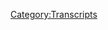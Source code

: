 {{Transcript
    | title         = [[564: May 15-20, 2003]]
    | caption       = [https://knowledgefight.libsyn.com/564-may-15-20-2003 Listen to this episode on Libsyn]
    | episodeNumber = [[564: May 15-20, 2003|564]]
    | length        = 01:55:06
}}

{{MessageBox
    | header     = Warning: Bot Generated Content
    | text       = This transcript was automatically generated by transcription software and likely contains many mistakes and misattributions. Please check the audio for definitive quotes, attribution, and context.
    | image      = N3yvass4myg91.webp
    | imagewidth = 50px
    | id         = warning
}}

{{TranscriptBlock
    | name      = Unknown Speaker
    | timestamp = 00:00:00.000
    | text      = N-N-N-N-N-N-N-Knowledge Fight
}}

{{TranscriptBlock
    | name      = Unknown Speaker
    | timestamp = 00:00:12.880
    | text      = Dan and Jordan, I am sweating.
}}

{{TranscriptBlock
    | name      = Unknown Speaker
    | timestamp = 00:00:19.519
    | text      = Knowledgefight.com, it's time to pray.
}}

{{TranscriptBlock
    | name      = Unknown Speaker
    | timestamp = 00:00:21.320
    | text      = I have great respect for knowledgefight, knowledgefight.
}}

{{TranscriptBlock
    | name      = Unknown Speaker
    | timestamp = 00:00:25.120
    | text      = I'm sick of them posing as if they're the good guys, saying we are the bad guys, knowledgefight.
}}

{{TranscriptBlock
    | name      = Unknown Speaker
    | timestamp = 00:00:29.960
    | text      = Dan and Jordan, knowledgefight, need money, Andy in Kansas, stop it, Andy in Kansas, it's
}}

{{TranscriptBlock
    | name      = Unknown Speaker
    | timestamp = 00:00:46.280
    | text      = time to pray.
}}

{{TranscriptBlock
    | name      = Unknown Speaker
    | timestamp = 00:00:47.280
    | text      = Andy in Kansas, you're on the air, thanks for holding us.
}}

{{TranscriptBlock
    | name      = Unknown Speaker
    | timestamp = 00:00:49.280
    | text      = Hello Alex, I'm a first time caller, I'm a huge fan, I love your work, knowledgefight.com,
}}

{{TranscriptBlock
    | name      = Unknown Speaker
    | timestamp = 00:00:58.479
    | text      = I love you.
}}

{{TranscriptBlock
    | name      = Unknown Speaker
    | timestamp = 00:00:59.479
    | text      = Hey everybody, welcome back to knowledgefight, I'm Dan, I'm Jordan, we're a couple of dudes
}}

{{TranscriptBlock
    | name      = Unknown Speaker
    | timestamp = 00:01:02.359
    | text      = like to sit around, drink novelty beverages, worship at the altar of Selene, and talk a
}}

{{TranscriptBlock
    | name      = Unknown Speaker
    | timestamp = 00:01:06.359
    | text      = little bit about Alex Jones, oh indeed we are Dan, shit, ah come on, I wasn't going
}}

{{TranscriptBlock
    | name      = Unknown Speaker
    | timestamp = 00:01:10.680
    | text      = to talk about it, you added it, you barely added a little thing, we were going to just
}}

{{TranscriptBlock
    | name      = Unknown Speaker
    | timestamp = 00:01:13.519
    | text      = ride it on through, old habits, old habits, die hard, what are you going to do Dan, I
}}

{{TranscriptBlock
    | name      = Unknown Speaker
    | timestamp = 00:01:17.480
    | text      = don't know, I have a question for you, okay, I'll do that, I'll answer that question,
}}

{{TranscriptBlock
    | name      = Unknown Speaker
    | timestamp = 00:01:22.040
    | text      = what's your bright spot today, my bright spot today Jordan, I mentioned this to you, I decided
}}

{{TranscriptBlock
    | name      = Unknown Speaker
    | timestamp = 00:01:26.200
    | text      = that I was going to give Assassin's Creed Valhalla another chance, I mentioned on the
}}

{{TranscriptBlock
    | name      = Unknown Speaker
    | timestamp = 00:01:32.280
    | text      = show that I started playing it and I was enjoying it enough and then I just sort of lost interest,
}}

{{TranscriptBlock
    | name      = Unknown Speaker
    | timestamp = 00:01:36.599
    | text      = and I did not make it very far into it, and you were telling me that there's this new
}}

{{TranscriptBlock
    | name      = Unknown Speaker
    | timestamp = 00:01:40.719
    | text      = Ireland DLC, and so I decided I'll give this a shot, and you buried the lead, holy shit,
}}

{{TranscriptBlock
    | name      = Unknown Speaker
    | timestamp = 00:01:49.680
    | text      = I went to Ireland, and almost immediately, instead of a horse, you now can ride a giant
}}

{{TranscriptBlock
    | name      = Unknown Speaker
    | timestamp = 00:01:54.879
    | text      = cat around, I know, so my bright spot is now I'm riding around on a giant cat, I was hoping
}}

{{TranscriptBlock
    | name      = Unknown Speaker
    | timestamp = 00:02:01.879
    | text      = you would discover it on your own, because I knew you were going to blow your mind, it's
}}

{{TranscriptBlock
    | name      = Unknown Speaker
    | timestamp = 00:02:07.200
    | text      = the best, I have a giant cat that I'm riding around like a horse, and I couldn't be happier,
}}

{{TranscriptBlock
    | name      = Unknown Speaker
    | timestamp = 00:02:11.759
    | text      = that's all you need, that's all you need, that's all you've ever dreamed of, that's
}}

{{TranscriptBlock
    | name      = Unknown Speaker
    | timestamp = 00:02:14.719
    | text      = all you, yeah, no, absolutely, now the game is back in my good graces, and I will probably
}}

{{TranscriptBlock
    | name      = Unknown Speaker
    | timestamp = 00:02:20.800
    | text      = finish it, because I have a giant cat friend, that is why I have tried to throw as many
}}

{{TranscriptBlock
    | name      = Unknown Speaker
    | timestamp = 00:02:26.620
    | text      = pets at you in the other show we do, so that is nice, I like that, yeah, what about you?
}}

{{TranscriptBlock
    | name      = Unknown Speaker
    | timestamp = 00:02:33.479
    | text      = My bright spot, Dan, as you may know, or probably don't, the French Open is going on right now,
}}

{{TranscriptBlock
    | name      = Unknown Speaker
    | timestamp = 00:02:40.479
    | text      = oh no, and while you are listening to this, there's a good chance that Rafa and Djokovic
}}

{{TranscriptBlock
    | name      = Unknown Speaker
    | timestamp = 00:02:44.979
    | text      = are meeting for their roughly 600th time, Djokovic I think is ahead by one win, they're
}}

{{TranscriptBlock
    | name      = Unknown Speaker
    | timestamp = 00:02:51.960
    | text      = so close, they're the Kevin Owens and Sami Zayn of tennis, they've been going back and
}}

{{TranscriptBlock
    | name      = Unknown Speaker
    | timestamp = 00:02:57.039
    | text      = forth for a decade, they're destined to fight forever, forever and ever, they're the two
}}

{{TranscriptBlock
    | name      = Unknown Speaker
    | timestamp = 00:03:01.620
    | text      = best that ever lived, along with Federer, and it's just going to be great tomorrow,
}}

{{TranscriptBlock
    | name      = Unknown Speaker
    | timestamp = 00:03:08.240
    | text      = or today, or whatever you're listening to, I imagine Rafa's going to wind up winning,
}}

{{TranscriptBlock
    | name      = Unknown Speaker
    | timestamp = 00:03:13.840
    | text      = because Djokovic just looked a little bit shaky, but you never know, although you do,
}}

{{TranscriptBlock
    | name      = Unknown Speaker
    | timestamp = 00:03:18.139
    | text      = because Rafa has won the French Open 13 times, I feel like the French Open was happening
}}

{{TranscriptBlock
    | name      = Unknown Speaker
    | timestamp = 00:03:23.719
    | text      = like a week or two ago, I feel like this just keeps happening, it never stops, it's every
}}

{{TranscriptBlock
    | name      = Unknown Speaker
    | timestamp = 00:03:29.919
    | text      = year or so, no I just feel like there's some tennis thing that I just always assume is
}}

{{TranscriptBlock
    | name      = Unknown Speaker
    | timestamp = 00:03:34.240
    | text      = the French Open that's happening, yeah, well I mean, it's hard for me to tell the difference
}}

{{TranscriptBlock
    | name      = Unknown Speaker
    | timestamp = 00:03:37.780
    | text      = between any of this, if you talk about Rafa, you eventually mention that he won 13 French
}}

{{TranscriptBlock
    | name      = Unknown Speaker
    | timestamp = 00:03:42.199
    | text      = Opens, true, so Jordan, today we have an episode from the past, no, that's where things are
}}

{{TranscriptBlock
    | name      = Unknown Speaker
    | timestamp = 00:03:48.840
    | text      = better, I got sick of Jordan's shit, well that's fair, I got sick of Alex's shit in
}}

{{TranscriptBlock
    | name      = Unknown Speaker
    | timestamp = 00:03:54.520
    | text      = the present day, and you know, one of the things that was like, alright I'm definitely
}}

{{TranscriptBlock
    | name      = Unknown Speaker
    | timestamp = 00:03:59.000
    | text      = doing an episode about the past, was that I kept seeing people posting that picture
}}

{{TranscriptBlock
    | name      = Unknown Speaker
    | timestamp = 00:04:02.860
    | text      = of Alex at a strip club, and I just lost my patience with the present day, I don't understand
}}

{{TranscriptBlock
    | name      = Unknown Speaker
    | timestamp = 00:04:09.039
    | text      = how that ends up being like, a viral tweet on Twitter, like I don't, who cares, yeah
}}

{{TranscriptBlock
    | name      = Unknown Speaker
    | timestamp = 00:04:15.960
    | text      = that's my instant reaction, a lot of people were telling me about it and I was like, that's
}}

{{TranscriptBlock
    | name      = Unknown Speaker
    | timestamp = 00:04:20.199
    | text      = okay, he's a monster, good for him, he can go to, we can all go to a strip club whenever
}}

{{TranscriptBlock
    | name      = Unknown Speaker
    | timestamp = 00:04:26.959
    | text      = we want, whenever we want, that guy's a monster though, I don't care if he's at a strip club,
}}

{{TranscriptBlock
    | name      = Unknown Speaker
    | timestamp = 00:04:31.720
    | text      = it doesn't really, it doesn't really make anything, it doesn't make any larger point
}}

{{TranscriptBlock
    | name      = Unknown Speaker
    | timestamp = 00:04:36.079
    | text      = other than like, I think there's something weird about going to a strip club, I mean
}}

{{TranscriptBlock
    | name      = Unknown Speaker
    | timestamp = 00:04:40.439
    | text      = I suppose you could probably try and make the argument that it's hypocritical for him
}}

{{TranscriptBlock
    | name      = Unknown Speaker
    | timestamp = 00:04:45.240
    | text      = to be God-blasting all day, every day, and then be at a strip club, but yeah, it's so
}}

{{TranscriptBlock
    | name      = Unknown Speaker
    | timestamp = 00:04:50.959
    | text      = easy, it's stupid, you could say like, look I'm a man, or you could say, I went there
}}

{{TranscriptBlock
    | name      = Unknown Speaker
    | timestamp = 00:04:57.879
    | text      = because I had a business meeting and the people I was with wanted to go, you don't understand
}}

{{TranscriptBlock
    | name      = Unknown Speaker
    | timestamp = 00:05:01.480
    | text      = what it's like to be in the higher echelons of business, you're running your own business
}}

{{TranscriptBlock
    | name      = Unknown Speaker
    | timestamp = 00:05:04.759
    | text      = sometimes, you know there's a hundred ways you could get around the quote on quote hypocrisy
}}

{{TranscriptBlock
    | name      = Unknown Speaker
    | timestamp = 00:05:09.319
    | text      = of it, and I don't know, I didn't look into it too much, but it looked like he was in
}}

{{TranscriptBlock
    | name      = Unknown Speaker
    | timestamp = 00:05:12.759
    | text      = a bathroom, and look, I hate Alex Jones, I don't even know if that's a strip club, well
}}

{{TranscriptBlock
    | name      = Unknown Speaker
    | timestamp = 00:05:17.540
    | text      = I hate Alex Jones, and I will say that if someone was taking a picture of him in the
}}

{{TranscriptBlock
    | name      = Unknown Speaker
    | timestamp = 00:05:21.000
    | text      = bathroom, I think that is a violation of someone's rights of privacy, sure, and like, I don't
}}

{{TranscriptBlock
    | name      = Unknown Speaker
    | timestamp = 00:05:28.040
    | text      = think it's cool to take pictures of people in a bathroom, yeah, I think you're right,
}}

{{TranscriptBlock
    | name      = Unknown Speaker
    | timestamp = 00:05:32.600
    | text      = anyway, that's a good point, I was like, I don't know, I imagine maybe he has a rebuttal
}}

{{TranscriptBlock
    | name      = Unknown Speaker
    | timestamp = 00:05:37.240
    | text      = to that, but I don't want to talk about it, I just don't care, yeah, so today we're gonna
}}

{{TranscriptBlock
    | name      = Unknown Speaker
    | timestamp = 00:05:41.240
    | text      = be in the past and we're gonna be talking about May 15th to 20th, whoa, that's a lot,
}}

{{TranscriptBlock
    | name      = Unknown Speaker
    | timestamp = 00:05:46.079
    | text      = 2003, oh, blackjack, dammit, that's the wrong one again, roulette, this is a period that
}}

{{TranscriptBlock
    | name      = Unknown Speaker
    | timestamp = 00:05:53.279
    | text      = I've been looking forward to covering because as we know, the de-bathification begins, yes,
}}

{{TranscriptBlock
    | name      = Unknown Speaker
    | timestamp = 00:05:58.399
    | text      = around this time, he's been screaming about how they're gonna let the bath party run,
}}

{{TranscriptBlock
    | name      = Unknown Speaker
    | timestamp = 00:06:02.560
    | text      = everything, the baths are taking over, that's Bush's and the globalist's plan from the beginning,
}}

{{TranscriptBlock
    | name      = Unknown Speaker
    | timestamp = 00:06:07.600
    | text      = yes, they're going to be in charge of Iraq because they're basically CIA, exactly, and
}}

{{TranscriptBlock
    | name      = Unknown Speaker
    | timestamp = 00:06:12.560
    | text      = so I was interested to see how that would be affected by, you know, how Alex's rhetoric
}}

{{TranscriptBlock
    | name      = Unknown Speaker
    | timestamp = 00:06:20.079
    | text      = would be affected, yes, yeah, yeah, yeah, and then the second thing is that this is
}}

{{TranscriptBlock
    | name      = Unknown Speaker
    | timestamp = 00:06:24.319
    | text      = over the weekend, and this is when Alex goes to Kansas City to do that local radio station
}}

{{TranscriptBlock
    | name      = Unknown Speaker
    | timestamp = 00:06:28.800
    | text      = gig, that's right, we have a couple of dangling threads that are gonna come together in this
}}

{{TranscriptBlock
    | name      = Unknown Speaker
    | timestamp = 00:06:34.240
    | text      = episode and I'm excited to get to it, but first, let's say hello to some new wonks,
}}

{{TranscriptBlock
    | name      = Unknown Speaker
    | timestamp = 00:06:39.720
    | text      = so first, possibly Pluto, thank you so much, you are now a policy wonk, I'm a policy wonk,
}}

{{TranscriptBlock
    | name      = Unknown Speaker
    | timestamp = 00:06:43.839
    | text      = oh, thank you very much, dwarf planet, thank you, next, I like this one, W Neon Skousen,
}}

{{TranscriptBlock
    | name      = Unknown Speaker
    | timestamp = 00:06:49.040
    | text      = thank you so much, you are now a policy wonk, I'm a policy wonk, I like that one too, I
}}

{{TranscriptBlock
    | name      = Unknown Speaker
    | timestamp = 00:06:54.279
    | text      = would go to a CPA named W Neon Skousen, I would go to that if it was a Cold War themed
}}

{{TranscriptBlock
    | name      = Unknown Speaker
    | timestamp = 00:07:00.720
    | text      = laser tag place, that would be awesome, that would be dope, next, Liam, we know your favorite
}}

{{TranscriptBlock
    | name      = Unknown Speaker
    | timestamp = 00:07:06.480
    | text      = food is pickles, thank you so much, you are now a policy wonk, I'm a policy wonk, thank
}}

{{TranscriptBlock
    | name      = Unknown Speaker
    | timestamp = 00:07:10.519
    | text      = you Liam, yay, next, Omar Cha Cha, thank you so much, you are now a policy wonk, I'm a
}}

{{TranscriptBlock
    | name      = Unknown Speaker
    | timestamp = 00:07:15.519
    | text      = policy wonk, thank you very much Omar, thank you, and this is a shout out that a wonk asked
}}

{{TranscriptBlock
    | name      = Unknown Speaker
    | timestamp = 00:07:21.040
    | text      = us to give as a policy, honorary policy wonk I guess, that's Bunny Brigade Pennsylvania,
}}

{{TranscriptBlock
    | name      = Unknown Speaker
    | timestamp = 00:07:27.800
    | text      = Bunny Brigade PA, it's a bunny charity, like a rescue animal charity, oh okay, yeah, yeah,
}}

{{TranscriptBlock
    | name      = Unknown Speaker
    | timestamp = 00:07:32.240
    | text      = I'm way ahead, they're apparently trying to expand and you can go to their website and
}}

{{TranscriptBlock
    | name      = Unknown Speaker
    | timestamp = 00:07:36.839
    | text      = donate if you want to help save some bunnies, hell yeah, I was very close to trying to adopt
}}

{{TranscriptBlock
    | name      = Unknown Speaker
    | timestamp = 00:07:42.800
    | text      = one of them because I looked at the website and there's a couple that were very cute,
}}

{{TranscriptBlock
    | name      = Unknown Speaker
    | timestamp = 00:07:45.399
    | text      = of course there are, of course there are, you can't not adopt a bunny, no, anyway, Bunny
}}

{{TranscriptBlock
    | name      = Unknown Speaker
    | timestamp = 00:07:48.879
    | text      = Brigade PA, you're now a policy wonk, I'm a policy wonk, thank you very much, and then
}}

{{TranscriptBlock
    | name      = Unknown Speaker
    | timestamp = 00:07:53.319
    | text      = a couple technocrats here Jordan, we got Just Listen to Jordan stand up on YouTube and really
}}

{{TranscriptBlock
    | name      = Unknown Speaker
    | timestamp = 00:07:57.920
    | text      = enjoyed it, you're now a technocrat, and Derek's brother Connor, you're now a technocrat, and
}}

{{TranscriptBlock
    | name      = Unknown Speaker
    | timestamp = 00:08:03.800
    | text      = Derek hey, congratulations on your engagement recently, I hope you and Mallory have a great
}}

{{TranscriptBlock
    | name      = Unknown Speaker
    | timestamp = 00:08:08.839
    | text      = time with your lives, I don't know how to say words, you're now a technocrat, I'm a
}}

{{TranscriptBlock
    | name      = Unknown Speaker
    | timestamp = 00:08:14.040
    | text      = policy wonk, crikey mate, that's fantastic, have yourself a brew, how's your 401k doing
}}

{{TranscriptBlock
    | name      = Unknown Speaker
    | timestamp = 00:08:19.319
    | text      = bro?
}}

{{TranscriptBlock
    | name      = Unknown Speaker
    | timestamp = 00:08:20.319
    | text      = Alright, we gotta go full tilt boogie on this Watson alright, let's just get down to business,
}}

{{TranscriptBlock
    | name      = Unknown Speaker
    | timestamp = 00:08:23.720
    | text      = we ain't making that money off that heroin, why you pimps so good, my neck is freakishly
}}

{{TranscriptBlock
    | name      = Unknown Speaker
    | timestamp = 00:08:29.040
    | text      = large, I declare info war on you, thank you all, yes, thank you very much, especially
}}

{{TranscriptBlock
    | name      = Unknown Speaker
    | timestamp = 00:08:35.159
    | text      = to me for donating to our show, just to make sure everybody knows that I might have a stand
}}

{{TranscriptBlock
    | name      = Unknown Speaker
    | timestamp = 00:08:40.379
    | text      = up video on YouTube still, and I'm not sure if I do, but okay, so Jordan, we're gonna
}}

{{TranscriptBlock
    | name      = Unknown Speaker
    | timestamp = 00:08:46.840
    | text      = get into this here, but first, here is an out of context drop, man that was a good show,
}}

{{TranscriptBlock
    | name      = Unknown Speaker
    | timestamp = 00:08:52.600
    | text      = didn't cover all the news, covered a lot of it, okay, okay, okay, man that was a good
}}

{{TranscriptBlock
    | name      = Unknown Speaker
    | timestamp = 00:08:58.320
    | text      = C+, got a 75%, I'm feeling solid about this math test, holy shit, I nailed it, I did some
}}

{{TranscriptBlock
    | name      = Unknown Speaker
    | timestamp = 00:09:06.919
    | text      = of the things, that to me felt like really Alex Jones, that's very good, I do appreciate
}}

{{TranscriptBlock
    | name      = Unknown Speaker
    | timestamp = 00:09:15.840
    | text      = that, hey this is a good show, also I set the bar low, anyways, onto tomorrow, you gotta
}}

{{TranscriptBlock
    | name      = Unknown Speaker
    | timestamp = 00:09:21.519
    | text      = love yourself, you know, so we start here on the 15th, this is a Thursday, and Alex
}}

{{TranscriptBlock
    | name      = Unknown Speaker
    | timestamp = 00:09:29.519
    | text      = is still covering the bombing in Riyadh that had happened recently, if you recall it was
}}

{{TranscriptBlock
    | name      = Unknown Speaker
    | timestamp = 00:09:35.360
    | text      = a residential complex compound kind of area where a lot of Westerners were known to live,
}}

{{TranscriptBlock
    | name      = Unknown Speaker
    | timestamp = 00:09:41.259
    | text      = in the intervening time since then, some more information has come out about the particular
}}

{{TranscriptBlock
    | name      = Unknown Speaker
    | timestamp = 00:09:45.500
    | text      = Westerners that were living in these compounds that appeared to be the target of that, and
}}

{{TranscriptBlock
    | name      = Unknown Speaker
    | timestamp = 00:09:50.559
    | text      = so this is the direction the story is going to go.
}}

{{TranscriptBlock
    | name      = Unknown Speaker
    | timestamp = 00:09:53.480
    | text      = Local companies' employees die in Saudi bombing, now I had this on Infowars.com yesterday,
}}

{{TranscriptBlock
    | name      = Unknown Speaker
    | timestamp = 00:09:59.559
    | text      = I briefly mentioned it, I said two days ago, before it was even in the news, on my website
}}

{{TranscriptBlock
    | name      = Unknown Speaker
    | timestamp = 00:10:06.700
    | text      = and it's posted, the headline, you saw it, where I said, hmm, I bet the Carlisle Group
}}

{{TranscriptBlock
    | name      = Unknown Speaker
    | timestamp = 00:10:12.899
    | text      = is going to be involved, I bet they're involved in the rebuilding, well guess what, guess
}}

{{TranscriptBlock
    | name      = Unknown Speaker
    | timestamp = 00:10:19.519
    | text      = who owned the company and it just gotten done selling it and it still had connections to
}}

{{TranscriptBlock
    | name      = Unknown Speaker
    | timestamp = 00:10:24.820
    | text      = it as a subsidiary, the Carlisle Group, the Benlodons, the Bushes and the rest of them.
}}

{{TranscriptBlock
    | name      = Unknown Speaker
    | timestamp = 00:10:32.639
    | text      = So the company in question that were apparently the targets of this 2003 bombing in Riyadh
}}

{{TranscriptBlock
    | name      = Unknown Speaker
    | timestamp = 00:10:37.039
    | text      = was the Vinnell Corporation, it's a construction business that was founded in 1931 and has
}}

{{TranscriptBlock
    | name      = Unknown Speaker
    | timestamp = 00:10:42.179
    | text      = a deep history of international contracts for U.S. interests.
}}

{{TranscriptBlock
    | name      = Unknown Speaker
    | timestamp = 00:10:46.120
    | text      = For instance, during the Vietnam War, Vinnell was tasked with maintaining power plant systems
}}

{{TranscriptBlock
    | name      = Unknown Speaker
    | timestamp = 00:10:51.279
    | text      = over there overseas, they're actually pretty well known for this because in 1967, approximately
}}

{{TranscriptBlock
    | name      = Unknown Speaker
    | timestamp = 00:10:56.720
    | text      = 2,000 Korean workers at a Vinnell plant in Cameron Bay were dissatisfied enough with
}}

{{TranscriptBlock
    | name      = Unknown Speaker
    | timestamp = 00:11:02.279
    | text      = their conditions that they rioted.
}}

{{TranscriptBlock
    | name      = Unknown Speaker
    | timestamp = 00:11:04.320
    | text      = From Shelby Stanton's book, The Rise and Fall of an American Army, U.S. Ground Forces in
}}

{{TranscriptBlock
    | name      = Unknown Speaker
    | timestamp = 00:11:08.200
    | text      = Vietnam, 1965 to 1973, quote, the primary cause appears to have been dissatisfaction
}}

{{TranscriptBlock
    | name      = Unknown Speaker
    | timestamp = 00:11:13.960
    | text      = with the food served them, particularly the shortage of rice.
}}

{{TranscriptBlock
    | name      = Unknown Speaker
    | timestamp = 00:11:17.259
    | text      = The Koreans refused to eat their Saturday meal on November 18th and went to the Vinnell
}}

{{TranscriptBlock
    | name      = Unknown Speaker
    | timestamp = 00:11:21.519
    | text      = Mess Hall where they turned over tables and attacked several Americans.
}}

{{TranscriptBlock
    | name      = Unknown Speaker
    | timestamp = 00:11:25.799
    | text      = They forced the American project manager to eat some of their food to show them how bad
}}

{{TranscriptBlock
    | name      = Unknown Speaker
    | timestamp = 00:11:29.799
    | text      = it was.
}}

{{TranscriptBlock
    | name      = Unknown Speaker
    | timestamp = 00:11:30.799
    | text      = A Vinnell Corporation civilian took out his gun and shot three Koreans.
}}

{{TranscriptBlock
    | name      = Unknown Speaker
    | timestamp = 00:11:35.039
    | text      = He was then mobbed and severely injured and a Korean shot another American.
}}

{{TranscriptBlock
    | name      = Unknown Speaker
    | timestamp = 00:11:38.899
    | text      = The riot ended up lasting four days.
}}

{{TranscriptBlock
    | name      = Unknown Speaker
    | timestamp = 00:11:40.759
    | text      = Yeah, I was gonna say, like you say a company that does stuff for American government since
}}

{{TranscriptBlock
    | name      = Unknown Speaker
    | timestamp = 00:11:46.919
    | text      = 1931 and I'm like, I'm probably bad.
}}

{{TranscriptBlock
    | name      = Unknown Speaker
    | timestamp = 00:11:49.840
    | text      = Not since 1931.
}}

{{TranscriptBlock
    | name      = Unknown Speaker
    | timestamp = 00:11:51.399
    | text      = They were founded in 1931.
}}

{{TranscriptBlock
    | name      = Unknown Speaker
    | timestamp = 00:11:53.779
    | text      = But they have a long history of performing government contracts in what are probably
}}

{{TranscriptBlock
    | name      = Unknown Speaker
    | timestamp = 00:11:58.480
    | text      = war zones or a lot of the time.
}}

{{TranscriptBlock
    | name      = Unknown Speaker
    | timestamp = 00:12:01.279
    | text      = So they're bad.
}}

{{TranscriptBlock
    | name      = Unknown Speaker
    | timestamp = 00:12:02.279
    | text      = Yeah, and their involvement in government contracts began during the Chinese Civil War
}}

{{TranscriptBlock
    | name      = Unknown Speaker
    | timestamp = 00:12:06.039
    | text      = when they were hired to ship supplies, meaning weapons, to Chiang Kai-Shek's forces.
}}

{{TranscriptBlock
    | name      = Unknown Speaker
    | timestamp = 00:12:10.399
    | text      = Oh shit, was Alex right about everything?
}}

{{TranscriptBlock
    | name      = Unknown Speaker
    | timestamp = 00:12:12.720
    | text      = No.
}}

{{TranscriptBlock
    | name      = Unknown Speaker
    | timestamp = 00:12:13.720
    | text      = Oh, okay.
}}

{{TranscriptBlock
    | name      = Unknown Speaker
    | timestamp = 00:12:14.720
    | text      = Because they were sending weapons to Chiang Kai-Shek.
}}

{{TranscriptBlock
    | name      = Unknown Speaker
    | timestamp = 00:12:15.720
    | text      = Yes, I know.
}}

{{TranscriptBlock
    | name      = Unknown Speaker
    | timestamp = 00:12:16.720
    | text      = It was fighting against Mao.
}}

{{TranscriptBlock
    | name      = Unknown Speaker
    | timestamp = 00:12:20.360
    | text      = So I don't know, Alex has got a tough point there.
}}

{{TranscriptBlock
    | name      = Unknown Speaker
    | timestamp = 00:12:23.080
    | text      = What's really most notable about this company, however, is that in 1975 they landed a very
}}

{{TranscriptBlock
    | name      = Unknown Speaker
    | timestamp = 00:12:27.519
    | text      = lucrative contract to train the Saudi Arabian National Guard.
}}

{{TranscriptBlock
    | name      = Unknown Speaker
    | timestamp = 00:12:31.419
    | text      = This is almost certainly- Can they do that?
}}

{{TranscriptBlock
    | name      = Unknown Speaker
    | timestamp = 00:12:33.320
    | text      = Apparently they can.
}}

{{TranscriptBlock
    | name      = Unknown Speaker
    | timestamp = 00:12:35.080
    | text      = This is almost certainly why their building was a target for that attack in Riyadh.
}}

{{TranscriptBlock
    | name      = Unknown Speaker
    | timestamp = 00:12:38.940
    | text      = Not some obscure connection to people Alex is insisting on connecting everyone to back
}}

{{TranscriptBlock
    | name      = Unknown Speaker
    | timestamp = 00:12:42.799
    | text      = in 2003.
}}

{{TranscriptBlock
    | name      = Unknown Speaker
    | timestamp = 00:12:43.799
    | text      = In fact, their headquarters in Saudi Arabia had been bombed back in 1995, too.
}}

{{TranscriptBlock
    | name      = Unknown Speaker
    | timestamp = 00:12:48.120
    | text      = This is something that I think people know to do.
}}

{{TranscriptBlock
    | name      = Unknown Speaker
    | timestamp = 00:12:51.720
    | text      = Yeah, I mean, you're bad, so this happens.
}}

{{TranscriptBlock
    | name      = Unknown Speaker
    | timestamp = 00:12:56.320
    | text      = I think that the people who would be trying to attack the Saudi Arabian government, maybe
}}

{{TranscriptBlock
    | name      = Unknown Speaker
    | timestamp = 00:13:03.080
    | text      = some rebel types or terrorists, would know enough to be like, well, let's not just attack
}}

{{TranscriptBlock
    | name      = Unknown Speaker
    | timestamp = 00:13:09.580
    | text      = the government.
}}

{{TranscriptBlock
    | name      = Unknown Speaker
    | timestamp = 00:13:10.580
    | text      = Yeah, yeah, yeah.
}}

{{TranscriptBlock
    | name      = Unknown Speaker
    | timestamp = 00:13:11.580
    | text      = I mean, they're not using them with material stuff.
}}

{{TranscriptBlock
    | name      = Unknown Speaker
    | timestamp = 00:13:13.919
    | text      = It kind of makes sense.
}}

{{TranscriptBlock
    | name      = Unknown Speaker
    | timestamp = 00:13:15.919
    | text      = Yeah, yeah.
}}

{{TranscriptBlock
    | name      = Unknown Speaker
    | timestamp = 00:13:16.919
    | text      = Here's the connection between Vinil and Carlyle Group.
}}

{{TranscriptBlock
    | name      = Unknown Speaker
    | timestamp = 00:13:20.200
    | text      = In 1992, Vinil Corporation was bought by BDM International Incorporated, which in turn
}}

{{TranscriptBlock
    | name      = Unknown Speaker
    | timestamp = 00:13:25.419
    | text      = was owned by the Carlyle Group.
}}

{{TranscriptBlock
    | name      = Unknown Speaker
    | timestamp = 00:13:27.240
    | text      = However, in 1997, BDM was purchased by TRW Incorporated, which represented the end of
}}

{{TranscriptBlock
    | name      = Unknown Speaker
    | timestamp = 00:13:34.039
    | text      = their association with the Carlyle Group.
}}

{{TranscriptBlock
    | name      = Unknown Speaker
    | timestamp = 00:13:36.659
    | text      = According to an article in the Washington Post from 1997 about the deal, Carlyle had
}}

{{TranscriptBlock
    | name      = Unknown Speaker
    | timestamp = 00:13:40.720
    | text      = agreed to sell its entire stake and shares in the company to TRW in the acquisition,
}}

{{TranscriptBlock
    | name      = Unknown Speaker
    | timestamp = 00:13:45.120
    | text      = so there isn't even some minority ownership remaining the way Alex is pretending.
}}

{{TranscriptBlock
    | name      = Unknown Speaker
    | timestamp = 00:13:48.519
    | text      = Right, right, right, right.
}}

{{TranscriptBlock
    | name      = Unknown Speaker
    | timestamp = 00:13:49.720
    | text      = Then in 2002, TRW was bought by Northrop Grumman, so at the time Alex is recording this episode
}}

{{TranscriptBlock
    | name      = Unknown Speaker
    | timestamp = 00:13:55.960
    | text      = and he wants to talk about this company in the context of the military industrial complex,
}}

{{TranscriptBlock
    | name      = Unknown Speaker
    | timestamp = 00:13:59.919
    | text      = this would be the angle to take.
}}

{{TranscriptBlock
    | name      = Unknown Speaker
    | timestamp = 00:14:02.159
    | text      = It seems really simple, too, which is why you can't do it.
}}

{{TranscriptBlock
    | name      = Unknown Speaker
    | timestamp = 00:14:05.039
    | text      = It's too easy.
}}

{{TranscriptBlock
    | name      = Unknown Speaker
    | timestamp = 00:14:06.039
    | text      = By pointing fingers at the Carlyle Group, Alex is making this piece of information fit
}}

{{TranscriptBlock
    | name      = Unknown Speaker
    | timestamp = 00:14:09.279
    | text      = his pre-written narratives about Bush, but he's depriving the audience of access to any
}}

{{TranscriptBlock
    | name      = Unknown Speaker
    | timestamp = 00:14:13.039
    | text      = real context for the subject that he's covering.
}}

{{TranscriptBlock
    | name      = Unknown Speaker
    | timestamp = 00:14:16.080
    | text      = At the point Alex is on air here, the Carlyle Group was six years removed from selling Vinel's
}}

{{TranscriptBlock
    | name      = Unknown Speaker
    | timestamp = 00:14:20.279
    | text      = parent company, and even if they were owners of Vinel's parent company, still it wouldn't
}}

{{TranscriptBlock
    | name      = Unknown Speaker
    | timestamp = 00:14:25.100
    | text      = prove anything.
}}

{{TranscriptBlock
    | name      = Unknown Speaker
    | timestamp = 00:14:26.100
    | text      = Yeah.
}}

{{TranscriptBlock
    | name      = Unknown Speaker
    | timestamp = 00:14:27.100
    | text      = Oh, man.
}}

{{TranscriptBlock
    | name      = Unknown Speaker
    | timestamp = 00:14:28.100
    | text      = I mean, to a certain extent, I think once you're talking about a company that's been
}}

{{TranscriptBlock
    | name      = Unknown Speaker
    | timestamp = 00:14:34.700
    | text      = bought like three times in six years, I don't even know if any of these people have any
}}

{{TranscriptBlock
    | name      = Unknown Speaker
    | timestamp = 00:14:40.720
    | text      = idea what it is they're buying or selling at that highest level.
}}

{{TranscriptBlock
    | name      = Unknown Speaker
    | timestamp = 00:14:44.259
    | text      = You know what I'm saying?
}}

{{TranscriptBlock
    | name      = Unknown Speaker
    | timestamp = 00:14:45.919
    | text      = What do you mean George W. Bush knows what's going on or anything like that?
}}

{{TranscriptBlock
    | name      = Unknown Speaker
    | timestamp = 00:14:50.019
    | text      = He's got people who are just like, ah, we'll do all that stuff.
}}

{{TranscriptBlock
    | name      = Unknown Speaker
    | timestamp = 00:14:53.820
    | text      = He's bumbling around like a fool.
}}

{{TranscriptBlock
    | name      = Unknown Speaker
    | timestamp = 00:14:55.440
    | text      = I don't know.
}}

{{TranscriptBlock
    | name      = Unknown Speaker
    | timestamp = 00:14:56.500
    | text      = They don't know what they're doing if they're buying those kinds of companies and then selling
}}

{{TranscriptBlock
    | name      = Unknown Speaker
    | timestamp = 00:15:00.279
    | text      = them a year later.
}}

{{TranscriptBlock
    | name      = Unknown Speaker
    | timestamp = 00:15:01.279
    | text      = Well, from what I understand from reading some of these articles, it was a period of
}}

{{TranscriptBlock
    | name      = Unknown Speaker
    | timestamp = 00:15:04.899
    | text      = time where there was rampant consolidation and merger and going on in terms of these
}}

{{TranscriptBlock
    | name      = Unknown Speaker
    | timestamp = 00:15:10.120
    | text      = international contractors.
}}

{{TranscriptBlock
    | name      = Unknown Speaker
    | timestamp = 00:15:11.120
    | text      = Right.
}}

{{TranscriptBlock
    | name      = Unknown Speaker
    | timestamp = 00:15:12.120
    | text      = Right, right, right.
}}

{{TranscriptBlock
    | name      = Unknown Speaker
    | timestamp = 00:15:13.120
    | text      = And so that kind of explains a little bit of the moving around.
}}

{{TranscriptBlock
    | name      = Unknown Speaker
    | timestamp = 00:15:16.799
    | text      = Right.
}}

{{TranscriptBlock
    | name      = Unknown Speaker
    | timestamp = 00:15:17.799
    | text      = Right, right, right.
}}

{{TranscriptBlock
    | name      = Unknown Speaker
    | timestamp = 00:15:18.799
    | text      = Yeah.
}}

{{TranscriptBlock
    | name      = Unknown Speaker
    | timestamp = 00:15:19.799
    | text      = I don't know.
}}

{{TranscriptBlock
    | name      = Unknown Speaker
    | timestamp = 00:15:20.799
    | text      = It's not compelling.
}}

{{TranscriptBlock
    | name      = Unknown Speaker
    | timestamp = 00:15:21.799
    | text      = Just because you see the name Carlyle Group in the past of this company.
}}

{{TranscriptBlock
    | name      = Unknown Speaker
    | timestamp = 00:15:25.000
    | text      = Right.
}}

{{TranscriptBlock
    | name      = Unknown Speaker
    | timestamp = 00:15:26.000
    | text      = Right, right, right.
}}

{{TranscriptBlock
    | name      = Unknown Speaker
    | timestamp = 00:15:27.000
    | text      = I don't know.
}}

{{TranscriptBlock
    | name      = Unknown Speaker
    | timestamp = 00:15:28.000
    | text      = It's soft.
}}

{{TranscriptBlock
    | name      = Unknown Speaker
    | timestamp = 00:15:29.000
    | text      = Northrop Grumman is probably an easier name to just pull and be like, problem.
}}

{{TranscriptBlock
    | name      = Unknown Speaker
    | timestamp = 00:15:33.600
    | text      = Doesn't come up at all.
}}

{{TranscriptBlock
    | name      = Unknown Speaker
    | timestamp = 00:15:34.600
    | text      = See?
}}

{{TranscriptBlock
    | name      = Unknown Speaker
    | timestamp = 00:15:35.600
    | text      = No, but problem.
}}

{{TranscriptBlock
    | name      = Unknown Speaker
    | timestamp = 00:15:36.600
    | text      = You know?
}}

{{TranscriptBlock
    | name      = Unknown Speaker
    | timestamp = 00:15:37.600
    | text      = Weird that it doesn't come up at all.
}}

{{TranscriptBlock
    | name      = Unknown Speaker
    | timestamp = 00:15:38.600
    | text      = The name Northrop Grumman doesn't come up at all in Alex's conversation.
}}

{{TranscriptBlock
    | name      = Unknown Speaker
    | timestamp = 00:15:40.799
    | text      = I thought Alex has a stake in Northrop Grumman.
}}

{{TranscriptBlock
    | name      = Unknown Speaker
    | timestamp = 00:15:43.279
    | text      = No.
}}

{{TranscriptBlock
    | name      = Unknown Speaker
    | timestamp = 00:15:44.279
    | text      = See?
}}

{{TranscriptBlock
    | name      = Unknown Speaker
    | timestamp = 00:15:45.279
    | text      = Anybody can do it, Dan.
}}

{{TranscriptBlock
    | name      = Unknown Speaker
    | timestamp = 00:15:46.279
    | text      = Anybody can do it.
}}

{{TranscriptBlock
    | name      = Unknown Speaker
    | timestamp = 00:15:47.279
    | text      = Alex owns part of Northrop Grumman.
}}

{{TranscriptBlock
    | name      = Unknown Speaker
    | timestamp = 00:15:48.440
    | text      = So it's all a conspiracy that he's trying to get people to hate the, it's, anybody.
}}

{{TranscriptBlock
    | name      = Unknown Speaker
    | timestamp = 00:15:52.059
    | text      = As founded as anything else.
}}

{{TranscriptBlock
    | name      = Unknown Speaker
    | timestamp = 00:15:53.059
    | text      = Done.
}}

{{TranscriptBlock
    | name      = Unknown Speaker
    | timestamp = 00:15:54.059
    | text      = Yeah, anybody.
}}

{{TranscriptBlock
    | name      = Unknown Speaker
    | timestamp = 00:15:55.059
    | text      = Anybody.
}}

{{TranscriptBlock
    | name      = Unknown Speaker
    | timestamp = 00:15:56.059
    | text      = Apparently this Vinnell Corporation is also apparently a front for the CIA.
}}

{{TranscriptBlock
    | name      = Unknown Speaker
    | timestamp = 00:15:59.720
    | text      = Oh, okay.
}}

{{TranscriptBlock
    | name      = Unknown Speaker
    | timestamp = 00:16:00.720
    | text      = Turns out the firm was a cover for the CIA too.
}}

{{TranscriptBlock
    | name      = Unknown Speaker
    | timestamp = 00:16:03.720
    | text      = Oh, lo and behold, what got bombed was the CIA, hence the Times of London, and the Vinnells
}}

{{TranscriptBlock
    | name      = Unknown Speaker
    | timestamp = 00:16:12.399
    | text      = one-time owners of the Carlyle Group, shadowy CIA operations.
}}

{{TranscriptBlock
    | name      = Unknown Speaker
    | timestamp = 00:16:18.120
    | text      = Here are the mainstream articles, NBC and the Times of London, on the website Infowars.com
}}

{{TranscriptBlock
    | name      = Unknown Speaker
    | timestamp = 00:16:26.039
    | text      = right now.
}}

{{TranscriptBlock
    | name      = Unknown Speaker
    | timestamp = 00:16:27.159
    | text      = One of the things that I've learned to be very careful about when dealing with speculative
}}

{{TranscriptBlock
    | name      = Unknown Speaker
    | timestamp = 00:16:31.039
    | text      = information is claims that people or groups are fronts.
}}

{{TranscriptBlock
    | name      = Unknown Speaker
    | timestamp = 00:16:33.799
    | text      = This is an accusation that's really difficult to work with because generally speaking it's
}}

{{TranscriptBlock
    | name      = Unknown Speaker
    | timestamp = 00:16:37.639
    | text      = a claim that's made constantly without proof, and people who make the claim often seem to
}}

{{TranscriptBlock
    | name      = Unknown Speaker
    | timestamp = 00:16:42.080
    | text      = think that the burden of proof is on you to show that some group isn't a front, which
}}

{{TranscriptBlock
    | name      = Unknown Speaker
    | timestamp = 00:16:45.840
    | text      = is a trap.
}}

{{TranscriptBlock
    | name      = Unknown Speaker
    | timestamp = 00:16:47.460
    | text      = If you read any John Birch Society text or book from the anti-communist crusaders that
}}

{{TranscriptBlock
    | name      = Unknown Speaker
    | timestamp = 00:16:51.700
    | text      = Alex loves, one of the first things you'll notice is that every single thing is asserted
}}

{{TranscriptBlock
    | name      = Unknown Speaker
    | timestamp = 00:16:55.519
    | text      = to be a communist front, and none of it is ever substantiated.
}}

{{TranscriptBlock
    | name      = Unknown Speaker
    | timestamp = 00:16:59.279
    | text      = Gary Allen's book, Communist Revolution in the Streets, accuses literally every civil
}}

{{TranscriptBlock
    | name      = Unknown Speaker
    | timestamp = 00:17:03.519
    | text      = rights organization, every student activism group, and most bookstores of being communist
}}

{{TranscriptBlock
    | name      = Unknown Speaker
    | timestamp = 00:17:08.480
    | text      = fronts.
}}

{{TranscriptBlock
    | name      = Unknown Speaker
    | timestamp = 00:17:09.480
    | text      = And not in the sense that some communists might gravitate to these things.
}}

{{TranscriptBlock
    | name      = Unknown Speaker
    | timestamp = 00:17:13.240
    | text      = He's claiming that these exist explicitly as props of the communist party.
}}

{{TranscriptBlock
    | name      = Unknown Speaker
    | timestamp = 00:17:18.799
    | text      = It was Barnes and Nobleski, if you, alright.
}}

{{TranscriptBlock
    | name      = Unknown Speaker
    | timestamp = 00:17:22.920
    | text      = So anyway, my point is that it's one of the rhetorical tricks that I have the least interest
}}

{{TranscriptBlock
    | name      = Unknown Speaker
    | timestamp = 00:17:27.079
    | text      = in, is like an unsupported allegation that something or someone is a front.
}}

{{TranscriptBlock
    | name      = Unknown Speaker
    | timestamp = 00:17:31.400
    | text      = Nonsense.
}}

{{TranscriptBlock
    | name      = Unknown Speaker
    | timestamp = 00:17:32.400
    | text      = The question I just wrote down is like, after all these years, what does Alex think the
}}

{{TranscriptBlock
    | name      = Unknown Speaker
    | timestamp = 00:17:37.039
    | text      = CIA's portfolio actually looks like, like if there was a balance sheet of all of their
}}

{{TranscriptBlock
    | name      = Unknown Speaker
    | timestamp = 00:17:42.599
    | text      = fronts?
}}

{{TranscriptBlock
    | name      = Unknown Speaker
    | timestamp = 00:17:43.599
    | text      = Jesus.
}}

{{TranscriptBlock
    | name      = Unknown Speaker
    | timestamp = 00:17:44.599
    | text      = So in the case of Vinnell, there is an article in the London Times about how they were formerly
}}

{{TranscriptBlock
    | name      = Unknown Speaker
    | timestamp = 00:17:48.680
    | text      = owned by the Carlyle Group, and that the Carlyle Group had a history of contracting with intelligence
}}

{{TranscriptBlock
    | name      = Unknown Speaker
    | timestamp = 00:17:52.680
    | text      = organizations.
}}

{{TranscriptBlock
    | name      = Unknown Speaker
    | timestamp = 00:17:53.680
    | text      = Sure.
}}

{{TranscriptBlock
    | name      = Unknown Speaker
    | timestamp = 00:17:54.680
    | text      = Sure's the headline that Alex is talking about.
}}

{{TranscriptBlock
    | name      = Unknown Speaker
    | timestamp = 00:17:55.680
    | text      = Now, here's the thing.
}}

{{TranscriptBlock
    | name      = Unknown Speaker
    | timestamp = 00:17:57.720
    | text      = I would never come to you and say that Vinnell absolutely hasn't done some work with groups
}}

{{TranscriptBlock
    | name      = Unknown Speaker
    | timestamp = 00:18:03.160
    | text      = like the CIA.
}}

{{TranscriptBlock
    | name      = Unknown Speaker
    | timestamp = 00:18:04.160
    | text      = Sure.
}}

{{TranscriptBlock
    | name      = Unknown Speaker
    | timestamp = 00:18:05.160
    | text      = That's almost a certainty, considering their longstanding contract to train the Saudi National
}}

{{TranscriptBlock
    | name      = Unknown Speaker
    | timestamp = 00:18:09.559
    | text      = Guard.
}}

{{TranscriptBlock
    | name      = Unknown Speaker
    | timestamp = 00:18:10.559
    | text      = And allegations have been made.
}}

{{TranscriptBlock
    | name      = Unknown Speaker
    | timestamp = 00:18:12.960
    | text      = From a 2003 article in the LA Times, quote, in a memoir, former CIA operative Wilbur Crane
}}

{{TranscriptBlock
    | name      = Unknown Speaker
    | timestamp = 00:18:18.000
    | text      = Evelyn described using his title as Vinnell vice president as a cover while working in
}}

{{TranscriptBlock
    | name      = Unknown Speaker
    | timestamp = 00:18:23.079
    | text      = Africa and the Middle East in the early 1960s.
}}

{{TranscriptBlock
    | name      = Unknown Speaker
    | timestamp = 00:18:26.799
    | text      = It's definitely conceivable to imagine that at times people who work for the CIA have
}}

{{TranscriptBlock
    | name      = Unknown Speaker
    | timestamp = 00:18:30.319
    | text      = used fake employment at Vinnell as cover, but that alone doesn't demonstrate that the
}}

{{TranscriptBlock
    | name      = Unknown Speaker
    | timestamp = 00:18:34.720
    | text      = entire company itself is a front operation.
}}

{{TranscriptBlock
    | name      = Unknown Speaker
    | timestamp = 00:18:37.400
    | text      = I'm going out of my way to provide explanations for why Alex could be right, and I still don't
}}

{{TranscriptBlock
    | name      = Unknown Speaker
    | timestamp = 00:18:41.279
    | text      = think his argument stands up to scrutiny.
}}

{{TranscriptBlock
    | name      = Unknown Speaker
    | timestamp = 00:18:43.319
    | text      = No.
}}

{{TranscriptBlock
    | name      = Unknown Speaker
    | timestamp = 00:18:44.319
    | text      = No, I mean, here's what I get from all of the evidence.
}}

{{TranscriptBlock
    | name      = Unknown Speaker
    | timestamp = 00:18:50.839
    | text      = Something shady could be going on here.
}}

{{TranscriptBlock
    | name      = Unknown Speaker
    | timestamp = 00:18:53.599
    | text      = Here's what I get from Alex.
}}

{{TranscriptBlock
    | name      = Unknown Speaker
    | timestamp = 00:18:55.079
    | text      = It's the fucking globalists inside everybody.
}}

{{TranscriptBlock
    | name      = Unknown Speaker
    | timestamp = 00:18:57.440
    | text      = And we've proved it.
}}

{{TranscriptBlock
    | name      = Unknown Speaker
    | timestamp = 00:18:58.440
    | text      = Yeah, exactly.
}}

{{TranscriptBlock
    | name      = Unknown Speaker
    | timestamp = 00:18:59.440
    | text      = And it's like, man, I'm not saying nothing shady's going on, but I'm not saying nothing's
}}

{{TranscriptBlock
    | name      = Unknown Speaker
    | timestamp = 00:19:03.240
    | text      = not going on.
}}

{{TranscriptBlock
    | name      = Unknown Speaker
    | timestamp = 00:19:04.400
    | text      = Initially, after the bombing, it was suspected that the attacks were on a housing area known
}}

{{TranscriptBlock
    | name      = Unknown Speaker
    | timestamp = 00:19:08.240
    | text      = to be used by Westerners living in Riyadh.
}}

{{TranscriptBlock
    | name      = Unknown Speaker
    | timestamp = 00:19:10.559
    | text      = As more details came out, it became more clear that this was likely a targeted attack aimed
}}

{{TranscriptBlock
    | name      = Unknown Speaker
    | timestamp = 00:19:14.440
    | text      = at Vinnell.
}}

{{TranscriptBlock
    | name      = Unknown Speaker
    | timestamp = 00:19:16.000
    | text      = What makes a lot of sense is that, from the standpoint of people who might attack the
}}

{{TranscriptBlock
    | name      = Unknown Speaker
    | timestamp = 00:19:20.319
    | text      = Saudi government, like we were talking about, they're assisting and training the National
}}

{{TranscriptBlock
    | name      = Unknown Speaker
    | timestamp = 00:19:24.240
    | text      = Guard of Saudi Arabia, and you might see that as a high-profile target.
}}

{{TranscriptBlock
    | name      = Unknown Speaker
    | timestamp = 00:19:29.759
    | text      = If you're a rebel, it's hard not to view that as a combatant target.
}}

{{TranscriptBlock
    | name      = Unknown Speaker
    | timestamp = 00:19:35.220
    | text      = The CIA could outright run Vinnell, or they could just be a company that had close ties
}}

{{TranscriptBlock
    | name      = Unknown Speaker
    | timestamp = 00:19:39.920
    | text      = to the government and allowed CIA agents to use their business's name as part of the cover.
}}

{{TranscriptBlock
    | name      = Unknown Speaker
    | timestamp = 00:19:44.440
    | text      = Either way, I'm not sure it really matters, because the thing they're doing sucks.
}}

{{TranscriptBlock
    | name      = Unknown Speaker
    | timestamp = 00:19:50.160
    | text      = There's a much larger problem here with this entire state of private armies and war contractors,
}}

{{TranscriptBlock
    | name      = Unknown Speaker
    | timestamp = 00:19:55.099
    | text      = but instead of dealing with those things realistically, Alex just wants to jingle around keys like
}}

{{TranscriptBlock
    | name      = Unknown Speaker
    | timestamp = 00:19:59.640
    | text      = the CIA and Carlyle group, because distracting is easier than wrestling with difficult information
}}

{{TranscriptBlock
    | name      = Unknown Speaker
    | timestamp = 00:20:04.380
    | text      = and looking at the reality.
}}

{{TranscriptBlock
    | name      = Unknown Speaker
    | timestamp = 00:20:07.160
    | text      = That's what he's doing, and it's wild.
}}

{{TranscriptBlock
    | name      = Unknown Speaker
    | timestamp = 00:20:09.759
    | text      = I mean, then again, to a certain extent, it's hard not to look back in the context of, like,
}}

{{TranscriptBlock
    | name      = Unknown Speaker
    | timestamp = 00:20:15.640
    | text      = when he has Trump, he's fine with so much of this shit, you know?
}}

{{TranscriptBlock
    | name      = Unknown Speaker
    | timestamp = 00:20:20.180
    | text      = He likes Blackwater now.
}}

{{TranscriptBlock
    | name      = Unknown Speaker
    | timestamp = 00:20:21.559
    | text      = Yeah, he loves all of this stuff, so, you know, maybe part of the reason-
}}

{{TranscriptBlock
    | name      = Unknown Speaker
    | timestamp = 00:20:26.039
    | text      = He thinks Prince is a hero.
}}

{{TranscriptBlock
    | name      = Unknown Speaker
    | timestamp = 00:20:27.400
    | text      = Part of the reason maybe that he's doing all of these jangling keys kinds of things is
}}

{{TranscriptBlock
    | name      = Unknown Speaker
    | timestamp = 00:20:32.000
    | text      = because he wants the fundamental problems to stay the same, he just wants to be in control
}}

{{TranscriptBlock
    | name      = Unknown Speaker
    | timestamp = 00:20:36.960
    | text      = of those fundamental problems and how we react to them, you know?
}}

{{TranscriptBlock
    | name      = Unknown Speaker
    | timestamp = 00:20:41.119
    | text      = He wants to have a private army.
}}

{{TranscriptBlock
    | name      = Unknown Speaker
    | timestamp = 00:20:43.200
    | text      = So why would he complain about people who have private armies unless it's within the
}}

{{TranscriptBlock
    | name      = Unknown Speaker
    | timestamp = 00:20:47.160
    | text      = context of jangling keys over here, you know?
}}

{{TranscriptBlock
    | name      = Unknown Speaker
    | timestamp = 00:20:49.200
    | text      = Well, I mean, certainly, you know, libertarianism is not averse to private armies.
}}

{{TranscriptBlock
    | name      = Unknown Speaker
    | timestamp = 00:20:55.640
    | text      = No, no, no.
}}

{{TranscriptBlock
    | name      = Unknown Speaker
    | timestamp = 00:20:56.839
    | text      = Most libertarian thinkers seem to-
}}

{{TranscriptBlock
    | name      = Unknown Speaker
    | timestamp = 00:20:58.319
    | text      = As long as you get to join.
}}

{{TranscriptBlock
    | name      = Unknown Speaker
    | timestamp = 00:21:00.160
    | text      = Yeah.
}}

{{TranscriptBlock
    | name      = Unknown Speaker
    | timestamp = 00:21:01.160
    | text      = So, anyway, Alex has some more conspiracies about this company in Saudi.
}}

{{TranscriptBlock
    | name      = Unknown Speaker
    | timestamp = 00:21:06.079
    | text      = Turns out that 50 plus of the 70 employees were gone on a training mission and-
}}

{{TranscriptBlock
    | name      = Unknown Speaker
    | timestamp = 00:21:14.160
    | text      = So he's saying that 50 of the 70 employees at Vinil were gone on a training mission,
}}

{{TranscriptBlock
    | name      = Unknown Speaker
    | timestamp = 00:21:18.680
    | text      = but what he's doing is he's trying to create the false impression in the listener's head.
}}

{{TranscriptBlock
    | name      = Unknown Speaker
    | timestamp = 00:21:23.839
    | text      = Whenever there's an attack, you'll always hear claims that some select group was warned
}}

{{TranscriptBlock
    | name      = Unknown Speaker
    | timestamp = 00:21:26.940
    | text      = not to be there or had been removed from the area beforehand because claims like this seem
}}

{{TranscriptBlock
    | name      = Unknown Speaker
    | timestamp = 00:21:31.220
    | text      = to be really strong indications of foreknowledge and probably it's a false lie.
}}

{{TranscriptBlock
    | name      = Unknown Speaker
    | timestamp = 00:21:35.839
    | text      = Of course.
}}

{{TranscriptBlock
    | name      = Unknown Speaker
    | timestamp = 00:21:36.839
    | text      = Alex wants you to think that 50 of the seven employees there weren't at work that day,
}}

{{TranscriptBlock
    | name      = Unknown Speaker
    | timestamp = 00:21:40.519
    | text      = which is suspicious, but that's not the situation.
}}

{{TranscriptBlock
    | name      = Unknown Speaker
    | timestamp = 00:21:43.359
    | text      = The buildings that were bombed were a residential compound where 70 American employees lived.
}}

{{TranscriptBlock
    | name      = Unknown Speaker
    | timestamp = 00:21:48.960
    | text      = I'm not sure where Alex is getting the 50 number from, but nine employees died and 15
}}

{{TranscriptBlock
    | name      = Unknown Speaker
    | timestamp = 00:21:53.440
    | text      = were hospitalized, not counting many who were merely treated for minor injuries.
}}

{{TranscriptBlock
    | name      = Unknown Speaker
    | timestamp = 00:21:57.119
    | text      = Jesus.
}}

{{TranscriptBlock
    | name      = Unknown Speaker
    | timestamp = 00:21:58.119
    | text      = Also, if people who worked at Vinil weren't at home, they almost by definition would be
}}

{{TranscriptBlock
    | name      = Unknown Speaker
    | timestamp = 00:22:02.200
    | text      = on a training mission since the reason they're in Saudi Arabia is a training mission.
}}

{{TranscriptBlock
    | name      = Unknown Speaker
    | timestamp = 00:22:06.519
    | text      = The words Alex is saying actually mean nothing, but they're meant to create a denser air of
}}

{{TranscriptBlock
    | name      = Unknown Speaker
    | timestamp = 00:22:10.319
    | text      = suspicion around the bombing, which is unearned by the information that he's actually presenting.
}}

{{TranscriptBlock
    | name      = Unknown Speaker
    | timestamp = 00:22:14.839
    | text      = It does seem like he's even presenting it the exact opposite way in as far as they were
}}

{{TranscriptBlock
    | name      = Unknown Speaker
    | timestamp = 00:22:20.559
    | text      = just at work.
}}

{{TranscriptBlock
    | name      = Unknown Speaker
    | timestamp = 00:22:23.160
    | text      = He's like, they're on a training mission, meaning they're not at work, but in this circumstance,
}}

{{TranscriptBlock
    | name      = Unknown Speaker
    | timestamp = 00:22:27.200
    | text      = they're at work.
}}

{{TranscriptBlock
    | name      = Unknown Speaker
    | timestamp = 00:22:28.799
    | text      = They're not at home.
}}

{{TranscriptBlock
    | name      = Unknown Speaker
    | timestamp = 00:22:29.799
    | text      = Yeah, he's meaning it to be like they were sent to UAE.
}}

{{TranscriptBlock
    | name      = Unknown Speaker
    | timestamp = 00:22:35.480
    | text      = Right, right, right.
}}

{{TranscriptBlock
    | name      = Unknown Speaker
    | timestamp = 00:22:38.119
    | text      = He's trying to sell it like if the Pentagon got exploded tomorrow, but all the top generals
}}

{{TranscriptBlock
    | name      = Unknown Speaker
    | timestamp = 00:22:42.640
    | text      = escaped miraculously the day before, you're like, well, that's suspicious as shit instead
}}

{{TranscriptBlock
    | name      = Unknown Speaker
    | timestamp = 00:22:47.019
    | text      = of like-
}}

{{TranscriptBlock
    | name      = Unknown Speaker
    | timestamp = 00:22:48.019
    | text      = That's exactly what he's doing.
}}

{{TranscriptBlock
    | name      = Unknown Speaker
    | timestamp = 00:22:49.019
    | text      = They all just went to work that day.
}}

{{TranscriptBlock
    | name      = Unknown Speaker
    | timestamp = 00:22:50.019
    | text      = It was a normal day.
}}

{{TranscriptBlock
    | name      = Unknown Speaker
    | timestamp = 00:22:51.019
    | text      = He's saying all the higher ups were gone, and he literally does say a couple of times
}}

{{TranscriptBlock
    | name      = Unknown Speaker
    | timestamp = 00:22:54.160
    | text      = like, the janitors were the ones who were-
}}

{{TranscriptBlock
    | name      = Unknown Speaker
    | timestamp = 00:22:56.680
    | text      = Okay.
}}

{{TranscriptBlock
    | name      = Unknown Speaker
    | timestamp = 00:22:57.680
    | text      = I don't know about this.
}}

{{TranscriptBlock
    | name      = Unknown Speaker
    | timestamp = 00:22:59.640
    | text      = So Alex jumps off this topic, and he reads a bit of an op-ed by Joseph Farah, the guy
}}

{{TranscriptBlock
    | name      = Unknown Speaker
    | timestamp = 00:23:05.480
    | text      = who runs WorldNetDaily.
}}

{{TranscriptBlock
    | name      = Unknown Speaker
    | timestamp = 00:23:06.480
    | text      = Sure.
}}

{{TranscriptBlock
    | name      = Unknown Speaker
    | timestamp = 00:23:07.480
    | text      = I bet it's great.
}}

{{TranscriptBlock
    | name      = Unknown Speaker
    | timestamp = 00:23:08.480
    | text      = Well, one of the things that I think is really fascinating about this is that Alex doesn't
}}

{{TranscriptBlock
    | name      = Unknown Speaker
    | timestamp = 00:23:13.279
    | text      = seem to like WorldNetDaily in 2003.
}}

{{TranscriptBlock
    | name      = Unknown Speaker
    | timestamp = 00:23:16.319
    | text      = I'm just so confused.
}}

{{TranscriptBlock
    | name      = Unknown Speaker
    | timestamp = 00:23:18.359
    | text      = He doesn't consider them allies.
}}

{{TranscriptBlock
    | name      = Unknown Speaker
    | timestamp = 00:23:19.759
    | text      = I'm furious.
}}

{{TranscriptBlock
    | name      = Unknown Speaker
    | timestamp = 00:23:20.759
    | text      = So anyway, this is going to start with him reading from the article and then expounding
}}

{{TranscriptBlock
    | name      = Unknown Speaker
    | timestamp = 00:23:25.400
    | text      = a little bit on some of his feelings.
}}

{{TranscriptBlock
    | name      = Unknown Speaker
    | timestamp = 00:23:27.720
    | text      = Most people need to rethink their notions about the political spectrum and the left
}}

{{TranscriptBlock
    | name      = Unknown Speaker
    | timestamp = 00:23:31.000
    | text      = end.
}}

{{TranscriptBlock
    | name      = Unknown Speaker
    | timestamp = 00:23:32.799
    | text      = Most people agree you have communism, total government control over the means of production
}}

{{TranscriptBlock
    | name      = Unknown Speaker
    | timestamp = 00:23:36.960
    | text      = and property.
}}

{{TranscriptBlock
    | name      = Unknown Speaker
    | timestamp = 00:23:37.960
    | text      = It's the other end of the spectrum that many get confused.
}}

{{TranscriptBlock
    | name      = Unknown Speaker
    | timestamp = 00:23:40.880
    | text      = Ask most left-wingers, and they'll suggest that fascism is on the extreme right, 180
}}

{{TranscriptBlock
    | name      = Unknown Speaker
    | timestamp = 00:23:44.880
    | text      = degrees from communism.
}}

{{TranscriptBlock
    | name      = Unknown Speaker
    | timestamp = 00:23:45.880
    | text      = Uh-uh.
}}

{{TranscriptBlock
    | name      = Unknown Speaker
    | timestamp = 00:23:46.880
    | text      = Wow, Farah.
}}

{{TranscriptBlock
    | name      = Unknown Speaker
    | timestamp = 00:23:47.880
    | text      = You've been listening to the show.
}}

{{TranscriptBlock
    | name      = Unknown Speaker
    | timestamp = 00:23:48.880
    | text      = We know a lot of WorldNetDaily writers listen, and you've admitted that.
}}

{{TranscriptBlock
    | name      = Unknown Speaker
    | timestamp = 00:23:51.319
    | text      = I've got news for you, friends.
}}

{{TranscriptBlock
    | name      = Unknown Speaker
    | timestamp = 00:23:53.640
    | text      = Fascism and communism are ideological kissing cousins.
}}

{{TranscriptBlock
    | name      = Unknown Speaker
    | timestamp = 00:23:56.079
    | text      = Boy, you said it.
}}

{{TranscriptBlock
    | name      = Unknown Speaker
    | timestamp = 00:23:57.359
    | text      = I would place fascism and socialism just a few degrees to the right of communism.
}}

{{TranscriptBlock
    | name      = Unknown Speaker
    | timestamp = 00:24:01.680
    | text      = No, Farah.
}}

{{TranscriptBlock
    | name      = Unknown Speaker
    | timestamp = 00:24:02.680
    | text      = It's not left-right.
}}

{{TranscriptBlock
    | name      = Unknown Speaker
    | timestamp = 00:24:03.680
    | text      = What?
}}

{{TranscriptBlock
    | name      = Unknown Speaker
    | timestamp = 00:24:04.680
    | text      = Fascism, communism, socialism, all on the command and control, tyranny, serfdom, feudalism,
}}

{{TranscriptBlock
    | name      = Unknown Speaker
    | timestamp = 00:24:10.000
    | text      = and republics, constitutional republics, are on the other end of that spectrum.
}}

{{TranscriptBlock
    | name      = Unknown Speaker
    | timestamp = 00:24:15.640
    | text      = Get a little more sophisticated.
}}

{{TranscriptBlock
    | name      = Unknown Speaker
    | timestamp = 00:24:16.640
    | text      = I think you are.
}}

{{TranscriptBlock
    | name      = Unknown Speaker
    | timestamp = 00:24:17.640
    | text      = I think you know.
}}

{{TranscriptBlock
    | name      = Unknown Speaker
    | timestamp = 00:24:18.640
    | text      = They've got to keep you in that left-right.
}}

{{TranscriptBlock
    | name      = Unknown Speaker
    | timestamp = 00:24:20.599
    | text      = You think you get a choice when really you're on the big government side.
}}

{{TranscriptBlock
    | name      = Unknown Speaker
    | timestamp = 00:24:23.680
    | text      = That's weird.
}}

{{TranscriptBlock
    | name      = Unknown Speaker
    | timestamp = 00:24:24.680
    | text      = Words, words, words, words, words, words, words, words, words, words.
}}

{{TranscriptBlock
    | name      = Unknown Speaker
    | timestamp = 00:24:28.720
    | text      = Yeah.
}}

{{TranscriptBlock
    | name      = Unknown Speaker
    | timestamp = 00:24:29.720
    | text      = Alex loves WorldNetDaily now and has over large stretches of his career, but he seems
}}

{{TranscriptBlock
    | name      = Unknown Speaker
    | timestamp = 00:24:34.519
    | text      = to think that they're neo-cons at this point, and he thinks that this op-ed that Joseph
}}

{{TranscriptBlock
    | name      = Unknown Speaker
    | timestamp = 00:24:40.720
    | text      = Farah wrote is an indication that they're coming around or something, and so he's excited.
}}

{{TranscriptBlock
    | name      = Unknown Speaker
    | timestamp = 00:24:46.519
    | text      = I'm less interested in that op-ed than I am in Alex's discussion about some of the more
}}

{{TranscriptBlock
    | name      = Unknown Speaker
    | timestamp = 00:24:50.559
    | text      = the specifics about his belief that the right-left paradigm is an illusion.
}}

{{TranscriptBlock
    | name      = Unknown Speaker
    | timestamp = 00:24:54.960
    | text      = I'm a big fan of how he confuses economic systems, government systems, any number of
}}

{{TranscriptBlock
    | name      = Unknown Speaker
    | timestamp = 00:25:01.279
    | text      = different things.
}}

{{TranscriptBlock
    | name      = Unknown Speaker
    | timestamp = 00:25:02.279
    | text      = Listening to mostly more current episodes of Alex's show from the past five or six years,
}}

{{TranscriptBlock
    | name      = Unknown Speaker
    | timestamp = 00:25:06.960
    | text      = you get the sense that that idea had something to do with political parties.
}}

{{TranscriptBlock
    | name      = Unknown Speaker
    | timestamp = 00:25:11.039
    | text      = Even at the end of the clip, he's making reference to the left and the right having something
}}

{{TranscriptBlock
    | name      = Unknown Speaker
    | timestamp = 00:25:14.259
    | text      = to do with giving you the illusion of having a choice, which feels like he's talking about
}}

{{TranscriptBlock
    | name      = Unknown Speaker
    | timestamp = 00:25:18.019
    | text      = voting and political parties.
}}

{{TranscriptBlock
    | name      = Unknown Speaker
    | timestamp = 00:25:19.680
    | text      = Yeah, yeah, yeah.
}}

{{TranscriptBlock
    | name      = Unknown Speaker
    | timestamp = 00:25:20.680
    | text      = However, listening to these 2003 episodes, the concept has sort of taken a different
}}

{{TranscriptBlock
    | name      = Unknown Speaker
    | timestamp = 00:25:24.440
    | text      = shape.
}}

{{TranscriptBlock
    | name      = Unknown Speaker
    | timestamp = 00:25:25.440
    | text      = Since Alex talks a little bit more about what he actually means back then, and I have to
}}

{{TranscriptBlock
    | name      = Unknown Speaker
    | timestamp = 00:25:28.759
    | text      = say that I think it's actually way stupider than I thought it was, it actually seems like
}}

{{TranscriptBlock
    | name      = Unknown Speaker
    | timestamp = 00:25:33.200
    | text      = a political philosophy that's tailor-made to be defined by opposition, which goes a
}}

{{TranscriptBlock
    | name      = Unknown Speaker
    | timestamp = 00:25:37.839
    | text      = long way toward helping make sense of how the show seemed nonsensical in the Trump era
}}

{{TranscriptBlock
    | name      = Unknown Speaker
    | timestamp = 00:25:41.480
    | text      = and now.
}}

{{TranscriptBlock
    | name      = Unknown Speaker
    | timestamp = 00:25:43.319
    | text      = When Alex is discussing the illusion of the left-right paradigm, I believe you have to
}}

{{TranscriptBlock
    | name      = Unknown Speaker
    | timestamp = 00:25:46.440
    | text      = just completely get ideas of liberal or conservative politics out of your head.
}}

{{TranscriptBlock
    | name      = Unknown Speaker
    | timestamp = 00:25:50.579
    | text      = I think Alex is operating on a completely different axis, which is essentially just
}}

{{TranscriptBlock
    | name      = Unknown Speaker
    | timestamp = 00:25:54.039
    | text      = government is bad.
}}

{{TranscriptBlock
    | name      = Unknown Speaker
    | timestamp = 00:25:56.079
    | text      = It's a pretty childish thing to express as your fundamental political belief, especially
}}

{{TranscriptBlock
    | name      = Unknown Speaker
    | timestamp = 00:25:59.839
    | text      = if you don't have the courage to just come out and be a full-on anarchist.
}}

{{TranscriptBlock
    | name      = Unknown Speaker
    | timestamp = 00:26:03.299
    | text      = If you're against big government, then I'd like to remind you that small government is
}}

{{TranscriptBlock
    | name      = Unknown Speaker
    | timestamp = 00:26:06.299
    | text      = fucking huge compared to no government.
}}

{{TranscriptBlock
    | name      = Unknown Speaker
    | timestamp = 00:26:10.279
    | text      = Leaving that aside, I want to discuss for a second why Alex's conception of this being
}}

{{TranscriptBlock
    | name      = Unknown Speaker
    | timestamp = 00:26:13.940
    | text      = the only relevant excess in politics is woefully dumb and not the way to look at the world.
}}

{{TranscriptBlock
    | name      = Unknown Speaker
    | timestamp = 00:26:18.839
    | text      = The sole factor Alex considers in terms of ideology is whether or not something is a
}}

{{TranscriptBlock
    | name      = Unknown Speaker
    | timestamp = 00:26:22.759
    | text      = system that includes government control of the public, the command and control aspect.
}}

{{TranscriptBlock
    | name      = Unknown Speaker
    | timestamp = 00:26:28.440
    | text      = On the one side of the spectrum, he puts communism, socialism, and fascism as systems with high
}}

{{TranscriptBlock
    | name      = Unknown Speaker
    | timestamp = 00:26:32.299
    | text      = government control, and at the other end, he has this idealized version of a constitutional
}}

{{TranscriptBlock
    | name      = Unknown Speaker
    | timestamp = 00:26:36.519
    | text      = republic, which I guess is supposed to have minimal government control, I guess.
}}

{{TranscriptBlock
    | name      = Unknown Speaker
    | timestamp = 00:26:40.200
    | text      = I don't know.
}}

{{TranscriptBlock
    | name      = Unknown Speaker
    | timestamp = 00:26:41.200
    | text      = If that's the only factor that matters, then there should be no difference to Alex between
}}

{{TranscriptBlock
    | name      = Unknown Speaker
    | timestamp = 00:26:45.680
    | text      = anarcho-capitalism and libertarian socialism.
}}

{{TranscriptBlock
    | name      = Unknown Speaker
    | timestamp = 00:26:49.400
    | text      = Both advocate for the elimination of the centralized state, which would result in a system with
}}

{{TranscriptBlock
    | name      = Unknown Speaker
    | timestamp = 00:26:53.039
    | text      = even less governmental control over the public than exists in a republic.
}}

{{TranscriptBlock
    | name      = Unknown Speaker
    | timestamp = 00:26:57.039
    | text      = Both are conceived around people existing in a stateless world, characterized by voluntarily
}}

{{TranscriptBlock
    | name      = Unknown Speaker
    | timestamp = 00:27:01.079
    | text      = constructed groups.
}}

{{TranscriptBlock
    | name      = Unknown Speaker
    | timestamp = 00:27:03.240
    | text      = But obviously, these two ideologies have stark differences.
}}

{{TranscriptBlock
    | name      = Unknown Speaker
    | timestamp = 00:27:08.059
    | text      = One of the biggest is their stance on private property.
}}

{{TranscriptBlock
    | name      = Unknown Speaker
    | timestamp = 00:27:11.759
    | text      = Anarcho-capitalists believe the right to private property is essentially the bedrock of society,
}}

{{TranscriptBlock
    | name      = Unknown Speaker
    | timestamp = 00:27:15.119
    | text      = whereas libertarian socialists would view the accumulation of private property to be
}}

{{TranscriptBlock
    | name      = Unknown Speaker
    | timestamp = 00:27:19.920
    | text      = an instance of the same oppression one might face from the state, just being carried out
}}

{{TranscriptBlock
    | name      = Unknown Speaker
    | timestamp = 00:27:23.480
    | text      = by a private corporation.
}}

{{TranscriptBlock
    | name      = Unknown Speaker
    | timestamp = 00:27:25.440
    | text      = It's very obvious if you look at these two systems that Alex isn't really being honest
}}

{{TranscriptBlock
    | name      = Unknown Speaker
    | timestamp = 00:27:28.720
    | text      = about his political preferences.
}}

{{TranscriptBlock
    | name      = Unknown Speaker
    | timestamp = 00:27:30.240
    | text      = If there's two schools of thought which both eschew centralized governmental control, there
}}

{{TranscriptBlock
    | name      = Unknown Speaker
    | timestamp = 00:27:35.279
    | text      = are still political preferences that Alex has that are on the left-right spectrum.
}}

{{TranscriptBlock
    | name      = Unknown Speaker
    | timestamp = 00:27:40.880
    | text      = Private property is a matter of the left-right spectrum.
}}

{{TranscriptBlock
    | name      = Unknown Speaker
    | timestamp = 00:27:43.160
    | text      = While it's true that most center-left and center-right people tend to agree that private
}}

{{TranscriptBlock
    | name      = Unknown Speaker
    | timestamp = 00:27:46.839
    | text      = property ownership is good, that's not true when you go to the further ends of the spectrum.
}}

{{TranscriptBlock
    | name      = Unknown Speaker
    | timestamp = 00:27:51.380
    | text      = Further-left ideologies tend to favor communal ownership of private property or democratized
}}

{{TranscriptBlock
    | name      = Unknown Speaker
    | timestamp = 00:27:55.599
    | text      = workplaces.
}}

{{TranscriptBlock
    | name      = Unknown Speaker
    | timestamp = 00:27:56.599
    | text      = Conversely, further-right ideologies tend to believe that private property rights are
}}

{{TranscriptBlock
    | name      = Unknown Speaker
    | timestamp = 00:28:00.839
    | text      = inalienable human rights, and they have no problem with exploitative workplaces because
}}

{{TranscriptBlock
    | name      = Unknown Speaker
    | timestamp = 00:28:04.960
    | text      = employment is a voluntary relationship.
}}

{{TranscriptBlock
    | name      = Unknown Speaker
    | timestamp = 00:28:08.079
    | text      = Alex presents himself as being above the left-right paradigm because he wants you to think that
}}

{{TranscriptBlock
    | name      = Unknown Speaker
    | timestamp = 00:28:11.480
    | text      = he's talking about democrat-republican two-party system stuff that exists in the United States.
}}

{{TranscriptBlock
    | name      = Unknown Speaker
    | timestamp = 00:28:17.119
    | text      = He wants you to think that because most people are disenfranchised with that two-party system,
}}

{{TranscriptBlock
    | name      = Unknown Speaker
    | timestamp = 00:28:20.960
    | text      = and it's an easy thing to find agreement with.
}}

{{TranscriptBlock
    | name      = Unknown Speaker
    | timestamp = 00:28:23.420
    | text      = Most people would be like, yeah, you know, these aren't fully, they don't fully encapsulate
}}

{{TranscriptBlock
    | name      = Unknown Speaker
    | timestamp = 00:28:28.319
    | text      = my ideology.
}}

{{TranscriptBlock
    | name      = Unknown Speaker
    | timestamp = 00:28:29.319
    | text      = And if you look at it as like a line between the two parties, yes, that is an illusion.
}}

{{TranscriptBlock
    | name      = Unknown Speaker
    | timestamp = 00:28:36.839
    | text      = That's what he wants you to think, but that's not what he's talking about.
}}

{{TranscriptBlock
    | name      = Unknown Speaker
    | timestamp = 00:28:40.759
    | text      = It's important to recognize that, and recognize that he's a liar.
}}

{{TranscriptBlock
    | name      = Unknown Speaker
    | timestamp = 00:28:44.759
    | text      = When he says that he's above the left-right paradigm, what he's actually saying is that
}}

{{TranscriptBlock
    | name      = Unknown Speaker
    | timestamp = 00:28:47.599
    | text      = he hates government, that he lacks the political depth to coherently advocate for the form
}}

{{TranscriptBlock
    | name      = Unknown Speaker
    | timestamp = 00:28:52.000
    | text      = of anarchy that he would prefer, and so he just pretends that the answer is a constitutional
}}

{{TranscriptBlock
    | name      = Unknown Speaker
    | timestamp = 00:28:56.279
    | text      = republic.
}}

{{TranscriptBlock
    | name      = Unknown Speaker
    | timestamp = 00:28:57.279
    | text      = Yeah, I mean, I would also add into that, that level of, you know, the type of person
}}

{{TranscriptBlock
    | name      = Unknown Speaker
    | timestamp = 00:29:04.880
    | text      = who wants capitalism, but you know, they're not going to be the people grounded underneath
}}

{{TranscriptBlock
    | name      = Unknown Speaker
    | timestamp = 00:29:10.640
    | text      = the boot of capitalism.
}}

{{TranscriptBlock
    | name      = Unknown Speaker
    | timestamp = 00:29:12.119
    | text      = You know, look, listen, I think, you know, people shouldn't have all of this money.
}}

{{TranscriptBlock
    | name      = Unknown Speaker
    | timestamp = 00:29:18.960
    | text      = I mean, I should have all of this money, obviously, but people shouldn't have all this money,
}}

{{TranscriptBlock
    | name      = Unknown Speaker
    | timestamp = 00:29:23.839
    | text      = you know?
}}

{{TranscriptBlock
    | name      = Unknown Speaker
    | timestamp = 00:29:24.839
    | text      = Because again, you want to preserve so much of the system that gives you power over everybody
}}

{{TranscriptBlock
    | name      = Unknown Speaker
    | timestamp = 00:29:29.640
    | text      = else, instead of being like, look, I don't want any government, whoa, whoa, whoa, then
}}

{{TranscriptBlock
    | name      = Unknown Speaker
    | timestamp = 00:29:35.960
    | text      = people might steal my expensive things, you know, like that kind of feel.
}}

{{TranscriptBlock
    | name      = Unknown Speaker
    | timestamp = 00:29:40.960
    | text      = If you created his kind of left-right paradigm world within there, there'd still be fucking
}}

{{TranscriptBlock
    | name      = Unknown Speaker
    | timestamp = 00:29:45.640
    | text      = cops to protect his shit, so he doesn't have to.
}}

{{TranscriptBlock
    | name      = Unknown Speaker
    | timestamp = 00:29:49.599
    | text      = Like that's the kind of anarcho bullshit he's peddling, so yeah, fuck off.
}}

{{TranscriptBlock
    | name      = Unknown Speaker
    | timestamp = 00:29:56.319
    | text      = Yeah, I mean, what I would need from him is, okay, so if the question is command and control
}}

{{TranscriptBlock
    | name      = Unknown Speaker
    | timestamp = 00:30:01.920
    | text      = nonsense and like what amount the government controls the population, right, that is the
}}

{{TranscriptBlock
    | name      = Unknown Speaker
    | timestamp = 00:30:07.640
    | text      = relevant access upon which you can judge politics.
}}

{{TranscriptBlock
    | name      = Unknown Speaker
    | timestamp = 00:30:10.880
    | text      = That's it.
}}

{{TranscriptBlock
    | name      = Unknown Speaker
    | timestamp = 00:30:11.880
    | text      = If that's the case, then you need to explain to me why a constitutional republic is more
}}

{{TranscriptBlock
    | name      = Unknown Speaker
    | timestamp = 00:30:16.119
    | text      = preferable than an anarchist state, because that would be the complete elimination of
}}

{{TranscriptBlock
    | name      = Unknown Speaker
    | timestamp = 00:30:21.319
    | text      = this thing that you think is the bad.
}}

{{TranscriptBlock
    | name      = Unknown Speaker
    | timestamp = 00:30:24.640
    | text      = And then you'd have to argue, I guess if you're Alex, that a certain amount is important.
}}

{{TranscriptBlock
    | name      = Unknown Speaker
    | timestamp = 00:30:29.599
    | text      = And then, okay, why?
}}

{{TranscriptBlock
    | name      = Unknown Speaker
    | timestamp = 00:30:30.599
    | text      = He's like, well, because I like to control things or something, you know?
}}

{{TranscriptBlock
    | name      = Unknown Speaker
    | timestamp = 00:30:35.640
    | text      = Yeah, exactly.
}}

{{TranscriptBlock
    | name      = Unknown Speaker
    | timestamp = 00:30:36.640
    | text      = Because I want stuff.
}}

{{TranscriptBlock
    | name      = Unknown Speaker
    | timestamp = 00:30:37.640
    | text      = Yeah.
}}

{{TranscriptBlock
    | name      = Unknown Speaker
    | timestamp = 00:30:38.640
    | text      = And this doesn't even get into differentiation between personal and private property and
}}

{{TranscriptBlock
    | name      = Unknown Speaker
    | timestamp = 00:30:44.000
    | text      = how many left ideologies still believe in personal property.
}}

{{TranscriptBlock
    | name      = Unknown Speaker
    | timestamp = 00:30:47.779
    | text      = And the right does try to muddle those things a little bit.
}}

{{TranscriptBlock
    | name      = Unknown Speaker
    | timestamp = 00:30:51.160
    | text      = It's easy.
}}

{{TranscriptBlock
    | name      = Unknown Speaker
    | timestamp = 00:30:52.160
    | text      = But yeah, and I mean, this also isn't even getting into the differentiation between political
}}

{{TranscriptBlock
    | name      = Unknown Speaker
    | timestamp = 00:30:57.299
    | text      = and more economic models and how Alex is just playing fast and loose between all of them.
}}

{{TranscriptBlock
    | name      = Unknown Speaker
    | timestamp = 00:31:03.079
    | text      = You can have a fascist communist state.
}}

{{TranscriptBlock
    | name      = Unknown Speaker
    | timestamp = 00:31:05.839
    | text      = There's a government and an economic model there that's not a fascist or communist state.
}}

{{TranscriptBlock
    | name      = Unknown Speaker
    | timestamp = 00:31:11.400
    | text      = That's not how it works.
}}

{{TranscriptBlock
    | name      = Unknown Speaker
    | timestamp = 00:31:13.119
    | text      = And, I don't know, I just think when you hear stuff like this, what it does is it helps
}}

{{TranscriptBlock
    | name      = Unknown Speaker
    | timestamp = 00:31:19.000
    | text      = me understand a little bit more about these sort of elements of Alex's costume that he
}}

{{TranscriptBlock
    | name      = Unknown Speaker
    | timestamp = 00:31:25.480
    | text      = wears to try and trick people into thinking he's sensible.
}}

{{TranscriptBlock
    | name      = Unknown Speaker
    | timestamp = 00:31:29.119
    | text      = And that being above the left-right paradigm looks sensible, because you could say, Republicans
}}

{{TranscriptBlock
    | name      = Unknown Speaker
    | timestamp = 00:31:36.019
    | text      = and Democrats are all the same.
}}

{{TranscriptBlock
    | name      = Unknown Speaker
    | timestamp = 00:31:37.799
    | text      = They're beholden to corporate interests, special interest groups, and you can say that.
}}

{{TranscriptBlock
    | name      = Unknown Speaker
    | timestamp = 00:31:42.279
    | text      = And I think you can get a lot of people to be like, yeah, you know what?
}}

{{TranscriptBlock
    | name      = Unknown Speaker
    | timestamp = 00:31:45.799
    | text      = That makes some sense.
}}

{{TranscriptBlock
    | name      = Unknown Speaker
    | timestamp = 00:31:47.160
    | text      = But that's not what Alex is talking about.
}}

{{TranscriptBlock
    | name      = Unknown Speaker
    | timestamp = 00:31:49.000
    | text      = No, no.
}}

{{TranscriptBlock
    | name      = Unknown Speaker
    | timestamp = 00:31:50.000
    | text      = It's just a little bit of a disguise.
}}

{{TranscriptBlock
    | name      = Unknown Speaker
    | timestamp = 00:31:51.799
    | text      = Yeah.
}}

{{TranscriptBlock
    | name      = Unknown Speaker
    | timestamp = 00:31:52.799
    | text      = I mean, you can call yourself above the left-right paradigm fairly easily because a winning strategy
}}

{{TranscriptBlock
    | name      = Unknown Speaker
    | timestamp = 00:31:58.380
    | text      = for both Republicans and Democrats is to say, listen, the Republicans and the Democrats
}}

{{TranscriptBlock
    | name      = Unknown Speaker
    | timestamp = 00:32:04.259
    | text      = fucking suck.
}}

{{TranscriptBlock
    | name      = Unknown Speaker
    | timestamp = 00:32:06.240
    | text      = Elect me to be one of those Republicans or Democrats, you know, like it's a winning strategy.
}}

{{TranscriptBlock
    | name      = Unknown Speaker
    | timestamp = 00:32:10.400
    | text      = It kind of is.
}}

{{TranscriptBlock
    | name      = Unknown Speaker
    | timestamp = 00:32:11.400
    | text      = It's not hard.
}}

{{TranscriptBlock
    | name      = Unknown Speaker
    | timestamp = 00:32:12.400
    | text      = Yeah.
}}

{{TranscriptBlock
    | name      = Unknown Speaker
    | timestamp = 00:32:13.400
    | text      = Yeah.
}}

{{TranscriptBlock
    | name      = Unknown Speaker
    | timestamp = 00:32:14.400
    | text      = It does.
}}

{{TranscriptBlock
    | name      = Unknown Speaker
    | timestamp = 00:32:15.400
    | text      = It helps.
}}

{{TranscriptBlock
    | name      = Unknown Speaker
    | timestamp = 00:32:16.400
    | text      = It helps.
}}

{{TranscriptBlock
    | name      = Unknown Speaker
    | timestamp = 00:32:17.400
    | text      = What a pathetic world.
}}

{{TranscriptBlock
    | name      = Unknown Speaker
    | timestamp = 00:32:18.400
    | text      = But anyway, labels and words mean nothing.
}}

{{TranscriptBlock
    | name      = Unknown Speaker
    | timestamp = 00:32:20.240
    | text      = Yes.
}}

{{TranscriptBlock
    | name      = Unknown Speaker
    | timestamp = 00:32:21.240
    | text      = Communism, fascism, it means nothing, nothing.
}}

{{TranscriptBlock
    | name      = Unknown Speaker
    | timestamp = 00:32:24.720
    | text      = It's all strong man, thug, empire, get it straight.
}}

{{TranscriptBlock
    | name      = Unknown Speaker
    | timestamp = 00:32:29.000
    | text      = If your goal is to enlighten an audience or help them better understand the world around
}}

{{TranscriptBlock
    | name      = Unknown Speaker
    | timestamp = 00:32:32.240
    | text      = them and the political conversations that they're hearing, this is exactly the opposite
}}

{{TranscriptBlock
    | name      = Unknown Speaker
    | timestamp = 00:32:35.759
    | text      = of what you should do.
}}

{{TranscriptBlock
    | name      = Unknown Speaker
    | timestamp = 00:32:37.599
    | text      = Communism and fascism do definitely mean something.
}}

{{TranscriptBlock
    | name      = Unknown Speaker
    | timestamp = 00:32:40.259
    | text      = They are just words that describe imperial strongmen wearing different colored hats and
}}

{{TranscriptBlock
    | name      = Unknown Speaker
    | timestamp = 00:32:44.640
    | text      = convincing audiences that that's the case makes them entirely unprepared to deal with
}}

{{TranscriptBlock
    | name      = Unknown Speaker
    | timestamp = 00:32:48.960
    | text      = challenging political issues.
}}

{{TranscriptBlock
    | name      = Unknown Speaker
    | timestamp = 00:32:50.720
    | text      = Also, if you take Alex at his word, then the hallmarks of the sort of government that he
}}

{{TranscriptBlock
    | name      = Unknown Speaker
    | timestamp = 00:32:54.319
    | text      = hates and he does not want to exist is one that's run by a strongman or thug, which is
}}

{{TranscriptBlock
    | name      = Unknown Speaker
    | timestamp = 00:32:58.779
    | text      = an empire.
}}

{{TranscriptBlock
    | name      = Unknown Speaker
    | timestamp = 00:32:59.960
    | text      = I know hypocrisy means nothing, but by these standards, Donald Trump is precisely the candidate
}}

{{TranscriptBlock
    | name      = Unknown Speaker
    | timestamp = 00:33:04.440
    | text      = 2003 Alex Jones would strongly oppose.
}}

{{TranscriptBlock
    | name      = Unknown Speaker
    | timestamp = 00:33:07.160
    | text      = In 2015, Alex knew Trump was connected to the mob and presented an image of a strongman
}}

{{TranscriptBlock
    | name      = Unknown Speaker
    | timestamp = 00:33:12.000
    | text      = as a facade.
}}

{{TranscriptBlock
    | name      = Unknown Speaker
    | timestamp = 00:33:13.240
    | text      = He put on this image.
}}

{{TranscriptBlock
    | name      = Unknown Speaker
    | timestamp = 00:33:14.240
    | text      = He was a fake strongman.
}}

{{TranscriptBlock
    | name      = Unknown Speaker
    | timestamp = 00:33:16.240
    | text      = Yeah.
}}

{{TranscriptBlock
    | name      = Unknown Speaker
    | timestamp = 00:33:17.240
    | text      = During the campaign, Trump made signals to being open to empire and Alex even defended
}}

{{TranscriptBlock
    | name      = Unknown Speaker
    | timestamp = 00:33:20.819
    | text      = Trump's desire to buy Greenland and claim space in the name of the United States.
}}

{{TranscriptBlock
    | name      = Unknown Speaker
    | timestamp = 00:33:24.720
    | text      = Come on, you want Greenland, you want space.
}}

{{TranscriptBlock
    | name      = Unknown Speaker
    | timestamp = 00:33:27.880
    | text      = Trump fails Alex's imaginary test that's allegedly above the left-right paradigm, but Alex still
}}

{{TranscriptBlock
    | name      = Unknown Speaker
    | timestamp = 00:33:33.180
    | text      = supports him because he actually passes Alex's real litmus test, which is heavily dependent
}}

{{TranscriptBlock
    | name      = Unknown Speaker
    | timestamp = 00:33:39.119
    | text      = on the left-right paradigm.
}}

{{TranscriptBlock
    | name      = Unknown Speaker
    | timestamp = 00:33:40.480
    | text      = Oh yeah.
}}

{{TranscriptBlock
    | name      = Unknown Speaker
    | timestamp = 00:33:41.599
    | text      = That's important to keep in mind, but it's important to remember that that's really what
}}

{{TranscriptBlock
    | name      = Unknown Speaker
    | timestamp = 00:33:45.519
    | text      = motivates him.
}}

{{TranscriptBlock
    | name      = Unknown Speaker
    | timestamp = 00:33:46.519
    | text      = Yeah.
}}

{{TranscriptBlock
    | name      = Unknown Speaker
    | timestamp = 00:33:47.519
    | text      = It's such a bummer that these concepts like communism and fascism and all of that stuff,
}}

{{TranscriptBlock
    | name      = Unknown Speaker
    | timestamp = 00:33:54.880
    | text      = things that really do take a book or multiple books or many, many books to understand clearly,
}}

{{TranscriptBlock
    | name      = Unknown Speaker
    | timestamp = 00:34:02.000
    | text      = let alone try and implement.
}}

{{TranscriptBlock
    | name      = Unknown Speaker
    | timestamp = 00:34:04.279
    | text      = And then you've got people who are just like, communism is this in a short sentence.
}}

{{TranscriptBlock
    | name      = Unknown Speaker
    | timestamp = 00:34:10.440
    | text      = That's going to muddy the waters.
}}

{{TranscriptBlock
    | name      = Unknown Speaker
    | timestamp = 00:34:12.400
    | text      = Nobody wants to read many, many books.
}}

{{TranscriptBlock
    | name      = Unknown Speaker
    | timestamp = 00:34:14.440
    | text      = Yeah.
}}

{{TranscriptBlock
    | name      = Unknown Speaker
    | timestamp = 00:34:15.440
    | text      = And I think you have that same problem on the reverse side.
}}

{{TranscriptBlock
    | name      = Unknown Speaker
    | timestamp = 00:34:19.159
    | text      = Oh yeah, totally.
}}

{{TranscriptBlock
    | name      = Unknown Speaker
    | timestamp = 00:34:20.159
    | text      = People promoting certain ideologies or systems, doing it overly simplistically.
}}

{{TranscriptBlock
    | name      = Unknown Speaker
    | timestamp = 00:34:24.599
    | text      = I think you run into similar issues of watering down meanings, confusing people.
}}

{{TranscriptBlock
    | name      = Unknown Speaker
    | timestamp = 00:34:30.199
    | text      = Yeah.
}}

{{TranscriptBlock
    | name      = Unknown Speaker
    | timestamp = 00:34:31.199
    | text      = And there's a lot of complexity and I'm not even sitting here pretending I understand
}}

{{TranscriptBlock
    | name      = Unknown Speaker
    | timestamp = 00:34:34.480
    | text      = fully every intricate aspect of theory.
}}

{{TranscriptBlock
    | name      = Unknown Speaker
    | timestamp = 00:34:37.920
    | text      = Right, right.
}}

{{TranscriptBlock
    | name      = Unknown Speaker
    | timestamp = 00:34:38.920
    | text      = No, no, no.
}}

{{TranscriptBlock
    | name      = Unknown Speaker
    | timestamp = 00:34:39.920
    | text      = Absolutely.
}}

{{TranscriptBlock
    | name      = Unknown Speaker
    | timestamp = 00:34:40.920
    | text      = It becomes, you know, why did Marx write Das Kapital?
}}

{{TranscriptBlock
    | name      = Unknown Speaker
    | timestamp = 00:34:44.159
    | text      = It's so big.
}}

{{TranscriptBlock
    | name      = Unknown Speaker
    | timestamp = 00:34:45.239
    | text      = He should have written a one page ad in the New York Times and we all still would have
}}

{{TranscriptBlock
    | name      = Unknown Speaker
    | timestamp = 00:34:49.440
    | text      = gotten it, right?
}}

{{TranscriptBlock
    | name      = Unknown Speaker
    | timestamp = 00:34:50.860
    | text      = That's how simple theory is.
}}

{{TranscriptBlock
    | name      = Unknown Speaker
    | timestamp = 00:34:52.199
    | text      = Hey capitalism, I got two words for you.
}}

{{TranscriptBlock
    | name      = Unknown Speaker
    | timestamp = 00:34:54.320
    | text      = Suck it.
}}

{{TranscriptBlock
    | name      = Unknown Speaker
    | timestamp = 00:34:55.320
    | text      = Yes, exactly.
}}

{{TranscriptBlock
    | name      = Unknown Speaker
    | timestamp = 00:34:56.320
    | text      = Yeah, done.
}}

{{TranscriptBlock
    | name      = Unknown Speaker
    | timestamp = 00:34:57.320
    | text      = So Alex jumps off this and goes on to another headline that I guess is the big news.
}}

{{TranscriptBlock
    | name      = Unknown Speaker
    | timestamp = 00:35:04.000
    | text      = But the big news when we get back, dead man left on gym floor while others exercise, just
}}

{{TranscriptBlock
    | name      = Unknown Speaker
    | timestamp = 00:35:09.000
    | text      = how people don't care anymore.
}}

{{TranscriptBlock
    | name      = Unknown Speaker
    | timestamp = 00:35:11.039
    | text      = This is a sad headline, but...
}}

{{TranscriptBlock
    | name      = Unknown Speaker
    | timestamp = 00:35:12.280
    | text      = That's the big news.
}}

{{TranscriptBlock
    | name      = Unknown Speaker
    | timestamp = 00:35:13.280
    | text      = Yeah, I'm not sure there's any place being part of the news roundup of a national radio
}}

{{TranscriptBlock
    | name      = Unknown Speaker
    | timestamp = 00:35:17.639
    | text      = show.
}}

{{TranscriptBlock
    | name      = Unknown Speaker
    | timestamp = 00:35:18.639
    | text      = I don't know.
}}

{{TranscriptBlock
    | name      = Unknown Speaker
    | timestamp = 00:35:20.119
    | text      = Single person hurt in accident.
}}

{{TranscriptBlock
    | name      = Unknown Speaker
    | timestamp = 00:35:22.400
    | text      = On shows like Alex's, you'll hear coverage like this a lot because it serves a couple
}}

{{TranscriptBlock
    | name      = Unknown Speaker
    | timestamp = 00:35:26.260
    | text      = of important emotional purposes for the audience.
}}

{{TranscriptBlock
    | name      = Unknown Speaker
    | timestamp = 00:35:29.119
    | text      = The first is that a straw man is created of the heartless people who could just exercise
}}

{{TranscriptBlock
    | name      = Unknown Speaker
    | timestamp = 00:35:32.840
    | text      = while a person next to them was dead.
}}

{{TranscriptBlock
    | name      = Unknown Speaker
    | timestamp = 00:35:35.039
    | text      = The listener gets to imagine how horrible these people are and feel morally superior
}}

{{TranscriptBlock
    | name      = Unknown Speaker
    | timestamp = 00:35:39.000
    | text      = to these imaginary people.
}}

{{TranscriptBlock
    | name      = Unknown Speaker
    | timestamp = 00:35:41.119
    | text      = The second is to demoralize the audience about the state of the world and erode their belief
}}

{{TranscriptBlock
    | name      = Unknown Speaker
    | timestamp = 00:35:44.760
    | text      = in their fellow persons.
}}

{{TranscriptBlock
    | name      = Unknown Speaker
    | timestamp = 00:35:46.320
    | text      = The goal is to present a situation where the audience hears this headline and they imagine
}}

{{TranscriptBlock
    | name      = Unknown Speaker
    | timestamp = 00:35:49.840
    | text      = that these people in the gym continued to work out fully aware that this person was
}}

{{TranscriptBlock
    | name      = Unknown Speaker
    | timestamp = 00:35:53.539
    | text      = dead because that's shitty of them.
}}

{{TranscriptBlock
    | name      = Unknown Speaker
    | timestamp = 00:35:56.320
    | text      = If they didn't know the person was dead and thought possibly he was just resting, then
}}

{{TranscriptBlock
    | name      = Unknown Speaker
    | timestamp = 00:36:00.039
    | text      = you can't really paint this as a story that highlights the moral degradation of the broader
}}

{{TranscriptBlock
    | name      = Unknown Speaker
    | timestamp = 00:36:03.800
    | text      = culture.
}}

{{TranscriptBlock
    | name      = Unknown Speaker
    | timestamp = 00:36:04.800
    | text      = It's really more just a situation where people are minding their own business at the gym
}}

{{TranscriptBlock
    | name      = Unknown Speaker
    | timestamp = 00:36:07.400
    | text      = and there's a tragic coincidence.
}}

{{TranscriptBlock
    | name      = Unknown Speaker
    | timestamp = 00:36:09.679
    | text      = People not bothering stranger.
}}

{{TranscriptBlock
    | name      = Unknown Speaker
    | timestamp = 00:36:11.480
    | text      = Yeah.
}}

{{TranscriptBlock
    | name      = Unknown Speaker
    | timestamp = 00:36:12.480
    | text      = It's sad and it's unfortunate, but it's not like...
}}

{{TranscriptBlock
    | name      = Unknown Speaker
    | timestamp = 00:36:15.679
    | text      = This is not a news story that illustrates how bad people are.
}}

{{TranscriptBlock
    | name      = Unknown Speaker
    | timestamp = 00:36:20.400
    | text      = Yeah, no, it's like he's trying to do a sequel to Boondock Saints, but it's about people
}}

{{TranscriptBlock
    | name      = Unknown Speaker
    | timestamp = 00:36:26.199
    | text      = at the gym who are just minding their own business.
}}

{{TranscriptBlock
    | name      = Unknown Speaker
    | timestamp = 00:36:28.880
    | text      = I've been to the gym many times and people could have been dead.
}}

{{TranscriptBlock
    | name      = Unknown Speaker
    | timestamp = 00:36:33.519
    | text      = There are people who I've seen laying, like, and your favorite word, supine.
}}

{{TranscriptBlock
    | name      = Unknown Speaker
    | timestamp = 00:36:40.320
    | text      = Supine.
}}

{{TranscriptBlock
    | name      = Unknown Speaker
    | timestamp = 00:36:41.320
    | text      = You're never gonna let me live that down.
}}

{{TranscriptBlock
    | name      = Unknown Speaker
    | timestamp = 00:36:43.280
    | text      = Nope.
}}

{{TranscriptBlock
    | name      = Unknown Speaker
    | timestamp = 00:36:44.280
    | text      = They're just laying there and obviously, you know, if you want to go poke them, you can,
}}

{{TranscriptBlock
    | name      = Unknown Speaker
    | timestamp = 00:36:49.559
    | text      = but also every time I have been around, they eventually get up because they've just been
}}

{{TranscriptBlock
    | name      = Unknown Speaker
    | timestamp = 00:36:54.159
    | text      = tired because they're working out.
}}

{{TranscriptBlock
    | name      = Unknown Speaker
    | timestamp = 00:36:58.679
    | text      = Imagine how many years someone does that.
}}

{{TranscriptBlock
    | name      = Unknown Speaker
    | timestamp = 00:37:01.340
    | text      = If you're listening to Alex Jones in 2003, right, and you're like taking this one story
}}

{{TranscriptBlock
    | name      = Unknown Speaker
    | timestamp = 00:37:06.920
    | text      = to heart.
}}

{{TranscriptBlock
    | name      = Unknown Speaker
    | timestamp = 00:37:07.920
    | text      = You've missed everything else he's ever said, but you got this one story.
}}

{{TranscriptBlock
    | name      = Unknown Speaker
    | timestamp = 00:37:10.679
    | text      = How many years are you poking people at the gym before maybe you find a dead guy?
}}

{{TranscriptBlock
    | name      = Unknown Speaker
    | timestamp = 00:37:15.159
    | text      = You know?
}}

{{TranscriptBlock
    | name      = Unknown Speaker
    | timestamp = 00:37:16.159
    | text      = Your whole life.
}}

{{TranscriptBlock
    | name      = Unknown Speaker
    | timestamp = 00:37:17.159
    | text      = Your whole life.
}}

{{TranscriptBlock
    | name      = Unknown Speaker
    | timestamp = 00:37:18.159
    | text      = You're never finding a dead guy.
}}

{{TranscriptBlock
    | name      = Unknown Speaker
    | timestamp = 00:37:19.159
    | text      = You're not finding people now.
}}

{{TranscriptBlock
    | name      = Unknown Speaker
    | timestamp = 00:37:20.159
    | text      = I bet you're not.
}}

{{TranscriptBlock
    | name      = Unknown Speaker
    | timestamp = 00:37:21.159
    | text      = You're an asshole.
}}

{{TranscriptBlock
    | name      = Unknown Speaker
    | timestamp = 00:37:22.159
    | text      = Yep.
}}

{{TranscriptBlock
    | name      = Unknown Speaker
    | timestamp = 00:37:23.159
    | text      = So Alex has Craig Roberts back on.
}}

{{TranscriptBlock
    | name      = Unknown Speaker
    | timestamp = 00:37:24.480
    | text      = And you'd have to try and explain it every time.
}}

{{TranscriptBlock
    | name      = Unknown Speaker
    | timestamp = 00:37:26.400
    | text      = Yeah.
}}

{{TranscriptBlock
    | name      = Unknown Speaker
    | timestamp = 00:37:27.400
    | text      = Oh, sorry.
}}

{{TranscriptBlock
    | name      = Unknown Speaker
    | timestamp = 00:37:28.400
    | text      = I thought you were dead.
}}

{{TranscriptBlock
    | name      = Unknown Speaker
    | timestamp = 00:37:29.400
    | text      = Sorry.
}}

{{TranscriptBlock
    | name      = Unknown Speaker
    | timestamp = 00:37:30.400
    | text      = I thought you were dead.
}}

{{TranscriptBlock
    | name      = Unknown Speaker
    | timestamp = 00:37:31.400
    | text      = In 2003, Alex Jones had this story where people watched everybody die and I'm just not gonna
}}

{{TranscriptBlock
    | name      = Unknown Speaker
    | timestamp = 00:37:33.239
    | text      = let it happen.
}}

{{TranscriptBlock
    | name      = Unknown Speaker
    | timestamp = 00:37:34.239
    | text      = Alex Jones convinced me that the only way to be a good person was to poke everybody.
}}

{{TranscriptBlock
    | name      = Unknown Speaker
    | timestamp = 00:37:38.360
    | text      = Exactly.
}}

{{TranscriptBlock
    | name      = Unknown Speaker
    | timestamp = 00:37:39.360
    | text      = So Alex has Craig Roberts back on, who is the conspiracy theorist type, and he was on
}}

{{TranscriptBlock
    | name      = Unknown Speaker
    | timestamp = 00:37:47.320
    | text      = partially because he's gonna be in Kansas City with Alex in this speech.
}}

{{TranscriptBlock
    | name      = Unknown Speaker
    | timestamp = 00:37:53.000
    | text      = And so, you know, there's a war going on in the world.
}}

{{TranscriptBlock
    | name      = Unknown Speaker
    | timestamp = 00:37:55.880
    | text      = This is obviously just a distraction from the financial collapse that's happening tomorrow.
}}

{{TranscriptBlock
    | name      = Unknown Speaker
    | timestamp = 00:38:01.679
    | text      = Gold.
}}

{{TranscriptBlock
    | name      = Unknown Speaker
    | timestamp = 00:38:03.099
    | text      = And then we hit a common theme.
}}

{{TranscriptBlock
    | name      = Unknown Speaker
    | timestamp = 00:38:05.239
    | text      = If they can keep us in a war, that'll divert us off the plunging economy and the shopping
}}

{{TranscriptBlock
    | name      = Unknown Speaker
    | timestamp = 00:38:09.920
    | text      = malls being empty.
}}

{{TranscriptBlock
    | name      = Unknown Speaker
    | timestamp = 00:38:11.320
    | text      = Because this, it's not just oil or weapons sales, it's about a global police state.
}}

{{TranscriptBlock
    | name      = Unknown Speaker
    | timestamp = 00:38:15.400
    | text      = From Russia to the US, governments are using the terror as a massive crackdown mechanism.
}}

{{TranscriptBlock
    | name      = Unknown Speaker
    | timestamp = 00:38:20.039
    | text      = We know Putin got caught blowing up buildings in Russia.
}}

{{TranscriptBlock
    | name      = Unknown Speaker
    | timestamp = 00:38:22.639
    | text      = Well, it's order out of chaos, not decaled.
}}

{{TranscriptBlock
    | name      = Unknown Speaker
    | timestamp = 00:38:25.440
    | text      = That's their motto.
}}

{{TranscriptBlock
    | name      = Unknown Speaker
    | timestamp = 00:38:27.099
    | text      = Every day, Putin and the apartment buildings come up.
}}

{{TranscriptBlock
    | name      = Unknown Speaker
    | timestamp = 00:38:30.679
    | text      = Every single day.
}}

{{TranscriptBlock
    | name      = Unknown Speaker
    | timestamp = 00:38:32.400
    | text      = In this stretch?
}}

{{TranscriptBlock
    | name      = Unknown Speaker
    | timestamp = 00:38:33.400
    | text      = Yeah.
}}

{{TranscriptBlock
    | name      = Unknown Speaker
    | timestamp = 00:38:34.400
    | text      = Every day.
}}

{{TranscriptBlock
    | name      = Unknown Speaker
    | timestamp = 00:38:35.400
    | text      = I have been keeping track.
}}

{{TranscriptBlock
    | name      = Unknown Speaker
    | timestamp = 00:38:37.039
    | text      = Not a single episode has gone by that hasn't come up multiple times.
}}

{{TranscriptBlock
    | name      = Unknown Speaker
    | timestamp = 00:38:40.599
    | text      = It makes me so mad.
}}

{{TranscriptBlock
    | name      = Unknown Speaker
    | timestamp = 00:38:41.679
    | text      = It makes me so mad.
}}

{{TranscriptBlock
    | name      = Unknown Speaker
    | timestamp = 00:38:42.960
    | text      = That's a cornerstone of his sort of reporting at this point.
}}

{{TranscriptBlock
    | name      = Unknown Speaker
    | timestamp = 00:38:47.559
    | text      = You can just do whatever you want.
}}

{{TranscriptBlock
    | name      = Unknown Speaker
    | timestamp = 00:38:49.400
    | text      = You certainly can.
}}

{{TranscriptBlock
    | name      = Unknown Speaker
    | timestamp = 00:38:50.400
    | text      = That's the lesson of America.
}}

{{TranscriptBlock
    | name      = Unknown Speaker
    | timestamp = 00:38:51.760
    | text      = If you're a psycho, you can do whatever the fuck you want.
}}

{{TranscriptBlock
    | name      = Unknown Speaker
    | timestamp = 00:38:54.980
    | text      = So at this point, Alex, he has his interview with Craig Robertson.
}}

{{TranscriptBlock
    | name      = Unknown Speaker
    | timestamp = 00:38:58.000
    | text      = It's kind of short and I don't really care.
}}

{{TranscriptBlock
    | name      = Unknown Speaker
    | timestamp = 00:38:59.599
    | text      = I don't find that guy very interesting.
}}

{{TranscriptBlock
    | name      = Unknown Speaker
    | timestamp = 00:39:02.360
    | text      = But what is interesting is that Alex then has an interview with his water filter sponsor.
}}

{{TranscriptBlock
    | name      = Unknown Speaker
    | timestamp = 00:39:07.239
    | text      = Oh no.
}}

{{TranscriptBlock
    | name      = Unknown Speaker
    | timestamp = 00:39:08.239
    | text      = Bad news coming out, bad economy, and people putting their money back in.
}}

{{TranscriptBlock
    | name      = Unknown Speaker
    | timestamp = 00:39:11.480
    | text      = Public indicators, there's no one at the stores.
}}

{{TranscriptBlock
    | name      = Unknown Speaker
    | timestamp = 00:39:13.639
    | text      = I go to CompUSA to buy something computer-wise.
}}

{{TranscriptBlock
    | name      = Unknown Speaker
    | timestamp = 00:39:16.000
    | text      = I go to the mall.
}}

{{TranscriptBlock
    | name      = Unknown Speaker
    | timestamp = 00:39:17.000
    | text      = There's no one there, Jim.
}}

{{TranscriptBlock
    | name      = Unknown Speaker
    | timestamp = 00:39:19.360
    | text      = Well and that's what, that's basically the story all the way through the economy.
}}

{{TranscriptBlock
    | name      = Unknown Speaker
    | timestamp = 00:39:25.880
    | text      = And they're saying is brace for massive terror attacks.
}}

{{TranscriptBlock
    | name      = Unknown Speaker
    | timestamp = 00:39:28.800
    | text      = We're going to get hit.
}}

{{TranscriptBlock
    | name      = Unknown Speaker
    | timestamp = 00:39:29.800
    | text      = Blah, blah, blah.
}}

{{TranscriptBlock
    | name      = Unknown Speaker
    | timestamp = 00:39:30.800
    | text      = People, you better get essentials.
}}

{{TranscriptBlock
    | name      = Unknown Speaker
    | timestamp = 00:39:32.760
    | text      = You better pick up the phone and get these water filters.
}}

{{TranscriptBlock
    | name      = Unknown Speaker
    | timestamp = 00:39:35.599
    | text      = You are nuts if you don't.
}}

{{TranscriptBlock
    | name      = Unknown Speaker
    | timestamp = 00:39:37.079
    | text      = Jim, tell them about the new.
}}

{{TranscriptBlock
    | name      = Unknown Speaker
    | timestamp = 00:39:38.639
    | text      = That's shameless.
}}

{{TranscriptBlock
    | name      = Unknown Speaker
    | timestamp = 00:39:39.639
    | text      = That's what they knew.
}}

{{TranscriptBlock
    | name      = Unknown Speaker
    | timestamp = 00:39:40.639
    | text      = That's an incredible new product.
}}

{{TranscriptBlock
    | name      = Unknown Speaker
    | timestamp = 00:39:41.639
    | text      = Yeah, it's pretty, it's pretty shameless.
}}

{{TranscriptBlock
    | name      = Unknown Speaker
    | timestamp = 00:39:43.639
    | text      = That is, that is without shame.
}}

{{TranscriptBlock
    | name      = Unknown Speaker
    | timestamp = 00:39:46.280
    | text      = That is the definition of shameless.
}}

{{TranscriptBlock
    | name      = Unknown Speaker
    | timestamp = 00:39:48.360
    | text      = Yeah, yeah.
}}

{{TranscriptBlock
    | name      = Unknown Speaker
    | timestamp = 00:39:49.360
    | text      = Let's get those water filters and the sponsor on to scare people.
}}

{{TranscriptBlock
    | name      = Unknown Speaker
    | timestamp = 00:39:51.880
    | text      = They're going to be terrorist attacks.
}}

{{TranscriptBlock
    | name      = Unknown Speaker
    | timestamp = 00:39:52.880
    | text      = They want to scare you with all these terrorist attacks.
}}

{{TranscriptBlock
    | name      = Unknown Speaker
    | timestamp = 00:39:55.599
    | text      = Let me tell you something, people.
}}

{{TranscriptBlock
    | name      = Unknown Speaker
    | timestamp = 00:39:57.099
    | text      = The economy's collapsing so you need water filters.
}}

{{TranscriptBlock
    | name      = Unknown Speaker
    | timestamp = 00:39:59.559
    | text      = I'm not trying to scare you with terror attacks.
}}

{{TranscriptBlock
    | name      = Unknown Speaker
    | timestamp = 00:40:02.480
    | text      = I think that, you know, I think we've talked about this a little bit in the past, but I
}}

{{TranscriptBlock
    | name      = Unknown Speaker
    | timestamp = 00:40:06.480
    | text      = think it's been a really long time.
}}

{{TranscriptBlock
    | name      = Unknown Speaker
    | timestamp = 00:40:07.760
    | text      = Like, I think that there is a way to do what Alex is doing in a responsible way.
}}

{{TranscriptBlock
    | name      = Unknown Speaker
    | timestamp = 00:40:12.400
    | text      = You know, like be like, hey, you know, there, there are dangers in the world and you know,
}}

{{TranscriptBlock
    | name      = Unknown Speaker
    | timestamp = 00:40:17.199
    | text      = let's say if you have a family, it would be good to have a little bit of food stored in
}}

{{TranscriptBlock
    | name      = Unknown Speaker
    | timestamp = 00:40:22.800
    | text      = case of a natural disaster or something like when I was growing up, there was a worry about
}}

{{TranscriptBlock
    | name      = Unknown Speaker
    | timestamp = 00:40:27.199
    | text      = tornadoes in Missouri.
}}

{{TranscriptBlock
    | name      = Unknown Speaker
    | timestamp = 00:40:28.480
    | text      = Yeah.
}}

{{TranscriptBlock
    | name      = Unknown Speaker
    | timestamp = 00:40:29.480
    | text      = And so my parents had some canned food and water in the basement just as a, like, we
}}

{{TranscriptBlock
    | name      = Unknown Speaker
    | timestamp = 00:40:33.199
    | text      = never ended up needing it, but just in case it's there.
}}

{{TranscriptBlock
    | name      = Unknown Speaker
    | timestamp = 00:40:36.360
    | text      = Exactly.
}}

{{TranscriptBlock
    | name      = Unknown Speaker
    | timestamp = 00:40:37.360
    | text      = I always have an extra big bag of cat food on hand because I have a cat.
}}

{{TranscriptBlock
    | name      = Unknown Speaker
    | timestamp = 00:40:41.559
    | text      = Of course.
}}

{{TranscriptBlock
    | name      = Unknown Speaker
    | timestamp = 00:40:42.559
    | text      = And I don't want to run into a situation where something could happen and I'm not able to
}}

{{TranscriptBlock
    | name      = Unknown Speaker
    | timestamp = 00:40:45.639
    | text      = take care of this thing.
}}

{{TranscriptBlock
    | name      = Unknown Speaker
    | timestamp = 00:40:47.039
    | text      = Totally.
}}

{{TranscriptBlock
    | name      = Unknown Speaker
    | timestamp = 00:40:48.039
    | text      = I think that there is like a way to, it's not this though.
}}

{{TranscriptBlock
    | name      = Unknown Speaker
    | timestamp = 00:40:50.679
    | text      = No.
}}

{{TranscriptBlock
    | name      = Unknown Speaker
    | timestamp = 00:40:51.679
    | text      = This is exploitative and playing on people's fears.
}}

{{TranscriptBlock
    | name      = Unknown Speaker
    | timestamp = 00:40:53.800
    | text      = Yeah.
}}

{{TranscriptBlock
    | name      = Unknown Speaker
    | timestamp = 00:40:54.800
    | text      = There, there's a, there's a version of this that is like looking at life responsibly and
}}

{{TranscriptBlock
    | name      = Unknown Speaker
    | timestamp = 00:40:58.619
    | text      = trying to be like, well, you may need this.
}}

{{TranscriptBlock
    | name      = Unknown Speaker
    | timestamp = 00:41:01.679
    | text      = Right.
}}

{{TranscriptBlock
    | name      = Unknown Speaker
    | timestamp = 00:41:02.679
    | text      = It's, it's not a terrible idea just in case.
}}

{{TranscriptBlock
    | name      = Unknown Speaker
    | timestamp = 00:41:05.639
    | text      = And the other side of it is this, like you're, you're stupid if you don't get these, these
}}

{{TranscriptBlock
    | name      = Unknown Speaker
    | timestamp = 00:41:11.360
    | text      = water filters because there's going to be terrorist attacks and the economy is going
}}

{{TranscriptBlock
    | name      = Unknown Speaker
    | timestamp = 00:41:13.840
    | text      = to collapse.
}}

{{TranscriptBlock
    | name      = Unknown Speaker
    | timestamp = 00:41:14.840
    | text      = Yeah.
}}

{{TranscriptBlock
    | name      = Unknown Speaker
    | timestamp = 00:41:15.840
    | text      = Yeah.
}}

{{TranscriptBlock
    | name      = Unknown Speaker
    | timestamp = 00:41:16.840
    | text      = It is unfortunate that that's like that combination of when commerce and capital met psychology
}}

{{TranscriptBlock
    | name      = Unknown Speaker
    | timestamp = 00:41:23.659
    | text      = and turned it into advertising and they're like, we can get more stuff if we emotionally
}}

{{TranscriptBlock
    | name      = Unknown Speaker
    | timestamp = 00:41:27.519
    | text      = manipulate people than if we provide them a rational argument.
}}

{{TranscriptBlock
    | name      = Unknown Speaker
    | timestamp = 00:41:30.480
    | text      = So we're going to emotionally manipulate them.
}}

{{TranscriptBlock
    | name      = Unknown Speaker
    | timestamp = 00:41:33.440
    | text      = The end.
}}

{{TranscriptBlock
    | name      = Unknown Speaker
    | timestamp = 00:41:34.539
    | text      = So the filter sponsor, he apparently just got some big news from a major scientist about
}}

{{TranscriptBlock
    | name      = Unknown Speaker
    | timestamp = 00:41:40.659
    | text      = how great his filters are.
}}

{{TranscriptBlock
    | name      = Unknown Speaker
    | timestamp = 00:41:42.239
    | text      = And Alex tries to set this up.
}}

{{TranscriptBlock
    | name      = Unknown Speaker
    | timestamp = 00:41:43.639
    | text      = Please tell me it's Dr. Fauci of all people.
}}

{{TranscriptBlock
    | name      = Unknown Speaker
    | timestamp = 00:41:45.519
    | text      = I wish.
}}

{{TranscriptBlock
    | name      = Unknown Speaker
    | timestamp = 00:41:46.519
    | text      = Why not?
}}

{{TranscriptBlock
    | name      = Unknown Speaker
    | timestamp = 00:41:47.519
    | text      = Let's throw that in there.
}}

{{TranscriptBlock
    | name      = Unknown Speaker
    | timestamp = 00:41:48.519
    | text      = No, I'm not that big of a witch.
}}

{{TranscriptBlock
    | name      = Unknown Speaker
    | timestamp = 00:41:49.519
    | text      = Um, no, but the, the, the filter sponsor doesn't have time to talk about this and listen to
}}

{{TranscriptBlock
    | name      = Unknown Speaker
    | timestamp = 00:41:54.320
    | text      = Alex's disappointment here.
}}

{{TranscriptBlock
    | name      = Unknown Speaker
    | timestamp = 00:41:55.320
    | text      = Okay, let's hear this.
}}

{{TranscriptBlock
    | name      = Unknown Speaker
    | timestamp = 00:41:56.719
    | text      = So it's really, you had a famous scientist do the test.
}}

{{TranscriptBlock
    | name      = Unknown Speaker
    | timestamp = 00:42:00.639
    | text      = Uh, that's correct.
}}

{{TranscriptBlock
    | name      = Unknown Speaker
    | timestamp = 00:42:02.639
    | text      = And um, well, Alex, I tell you what, I'm, I'm on a business trip and I've got to be
}}

{{TranscriptBlock
    | name      = Unknown Speaker
    | timestamp = 00:42:09.280
    | text      = somewhere in about 15 minutes, but if I can, uh, I'd like to give a little special out
}}

{{TranscriptBlock
    | name      = Unknown Speaker
    | timestamp = 00:42:14.599
    | text      = here.
}}

{{TranscriptBlock
    | name      = Unknown Speaker
    | timestamp = 00:42:15.599
    | text      = Sure.
}}

{{TranscriptBlock
    | name      = Unknown Speaker
    | timestamp = 00:42:16.599
    | text      = Go ahead, Jim.
}}

{{TranscriptBlock
    | name      = Unknown Speaker
    | timestamp = 00:42:17.599
    | text      = Okay.
}}

{{TranscriptBlock
    | name      = Unknown Speaker
    | timestamp = 00:42:18.599
    | text      = Very disappointed.
}}

{{TranscriptBlock
    | name      = Unknown Speaker
    | timestamp = 00:42:19.599
    | text      = Who is the famous scientist?
}}

{{TranscriptBlock
    | name      = Unknown Speaker
    | timestamp = 00:42:21.599
    | text      = One thing to say, you said a famous scientist, say the name, then give the ad.
}}

{{TranscriptBlock
    | name      = Unknown Speaker
    | timestamp = 00:42:27.159
    | text      = Yes.
}}

{{TranscriptBlock
    | name      = Unknown Speaker
    | timestamp = 00:42:28.159
    | text      = The end.
}}

{{TranscriptBlock
    | name      = Unknown Speaker
    | timestamp = 00:42:29.159
    | text      = This has been approved by Mary.
}}

{{TranscriptBlock
    | name      = Unknown Speaker
    | timestamp = 00:42:30.159
    | text      = Something, something, yes, yeah, yeah, yeah, absolutely.
}}

{{TranscriptBlock
    | name      = Unknown Speaker
    | timestamp = 00:42:34.519
    | text      = Watson and Crick.
}}

{{TranscriptBlock
    | name      = Unknown Speaker
    | timestamp = 00:42:36.059
    | text      = Jonas Salk approves of my water filters.
}}

{{TranscriptBlock
    | name      = Unknown Speaker
    | timestamp = 00:42:38.800
    | text      = Now we have a special running.
}}

{{TranscriptBlock
    | name      = Unknown Speaker
    | timestamp = 00:42:40.440
    | text      = Naturally, naturally.
}}

{{TranscriptBlock
    | name      = Unknown Speaker
    | timestamp = 00:42:41.440
    | text      = Anyway, Alex is another guest and this is something that he's been promoting all day.
}}

{{TranscriptBlock
    | name      = Unknown Speaker
    | timestamp = 00:42:45.239
    | text      = He's so excited to have this guy on.
}}

{{TranscriptBlock
    | name      = Unknown Speaker
    | timestamp = 00:42:46.880
    | text      = He is a Canadian journalist named Barry Zwicker.
}}

{{TranscriptBlock
    | name      = Unknown Speaker
    | timestamp = 00:42:49.679
    | text      = Okay.
}}

{{TranscriptBlock
    | name      = Unknown Speaker
    | timestamp = 00:42:50.679
    | text      = Uh, and uh, he does not like 9-11 and thinks 9-11 was an inside job and what have you.
}}

{{TranscriptBlock
    | name      = Unknown Speaker
    | timestamp = 00:42:55.400
    | text      = All right.
}}

{{TranscriptBlock
    | name      = Unknown Speaker
    | timestamp = 00:42:56.400
    | text      = And he's been playing him up as like the biggest deal, like a huge Canadian journalist, one
}}

{{TranscriptBlock
    | name      = Unknown Speaker
    | timestamp = 00:43:01.119
    | text      = of the most important in the world.
}}

{{TranscriptBlock
    | name      = Unknown Speaker
    | timestamp = 00:43:02.960
    | text      = Okay.
}}

{{TranscriptBlock
    | name      = Unknown Speaker
    | timestamp = 00:43:03.960
    | text      = And uh, so here's Barry's introduction to the proceedings.
}}

{{TranscriptBlock
    | name      = Unknown Speaker
    | timestamp = 00:43:06.639
    | text      = Well, listen, it's a real pleasure, Alex, I, uh, I, I encountered your face for the
}}

{{TranscriptBlock
    | name      = Unknown Speaker
    | timestamp = 00:43:12.360
    | text      = first time at the end of that new video, uh, called aftermath, you know, questions, unanswered
}}

{{TranscriptBlock
    | name      = Unknown Speaker
    | timestamp = 00:43:18.960
    | text      = questions from 9-11.
}}

{{TranscriptBlock
    | name      = Unknown Speaker
    | timestamp = 00:43:19.960
    | text      = I saw that video in San Francisco last month and I really liked what they had you as the
}}

{{TranscriptBlock
    | name      = Unknown Speaker
    | timestamp = 00:43:25.719
    | text      = last guy punching out a real call for people to wake up and uh, I really admired that.
}}

{{TranscriptBlock
    | name      = Unknown Speaker
    | timestamp = 00:43:33.619
    | text      = So Barry Zwicker is an interesting fellow.
}}

{{TranscriptBlock
    | name      = Unknown Speaker
    | timestamp = 00:43:36.280
    | text      = From everything I can tell, he was a pretty standard and accomplished Canadian journalist.
}}

{{TranscriptBlock
    | name      = Unknown Speaker
    | timestamp = 00:43:40.360
    | text      = He'd worked for mainstream outlets and then 9-11 happened and everything seems to have
}}

{{TranscriptBlock
    | name      = Unknown Speaker
    | timestamp = 00:43:44.880
    | text      = fallen apart.
}}

{{TranscriptBlock
    | name      = Unknown Speaker
    | timestamp = 00:43:45.880
    | text      = Uh oh.
}}

{{TranscriptBlock
    | name      = Unknown Speaker
    | timestamp = 00:43:46.880
    | text      = Zwicker decided that...
}}

{{TranscriptBlock
    | name      = Unknown Speaker
    | timestamp = 00:43:47.880
    | text      = He's like Dennis Miller.
}}

{{TranscriptBlock
    | name      = Unknown Speaker
    | timestamp = 00:43:48.880
    | text      = Yeah, yeah.
}}

{{TranscriptBlock
    | name      = Unknown Speaker
    | timestamp = 00:43:49.880
    | text      = Except I don't think that Zwicker's gone full hard right.
}}

{{TranscriptBlock
    | name      = Unknown Speaker
    | timestamp = 00:43:52.780
    | text      = Or that Dennis Miller was ever funny.
}}

{{TranscriptBlock
    | name      = Unknown Speaker
    | timestamp = 00:43:54.679
    | text      = I don't know if Zwicker's funny either.
}}

{{TranscriptBlock
    | name      = Unknown Speaker
    | timestamp = 00:43:56.320
    | text      = Fair.
}}

{{TranscriptBlock
    | name      = Unknown Speaker
    | timestamp = 00:43:57.320
    | text      = He decided that the mainstream media story about the attack wasn't real, but he did have
}}

{{TranscriptBlock
    | name      = Unknown Speaker
    | timestamp = 00:44:01.159
    | text      = a bit of a different angle on it than Alex.
}}

{{TranscriptBlock
    | name      = Unknown Speaker
    | timestamp = 00:44:03.719
    | text      = According to what he told reporter Terry Glavin in a 2006 interview, the end goal of the attack,
}}

{{TranscriptBlock
    | name      = Unknown Speaker
    | timestamp = 00:44:08.639
    | text      = carried out by the White House, was to create a war against Islam.
}}

{{TranscriptBlock
    | name      = Unknown Speaker
    | timestamp = 00:44:12.159
    | text      = Okay.
}}

{{TranscriptBlock
    | name      = Unknown Speaker
    | timestamp = 00:44:13.159
    | text      = That was the conspiracy.
}}

{{TranscriptBlock
    | name      = Unknown Speaker
    | timestamp = 00:44:14.159
    | text      = Well?
}}

{{TranscriptBlock
    | name      = Unknown Speaker
    | timestamp = 00:44:15.159
    | text      = In 2004, he would go on to make his own 9-11 film titled The Great Conspiracy, the 9-11
}}

{{TranscriptBlock
    | name      = Unknown Speaker
    | timestamp = 00:44:19.719
    | text      = news special you never saw.
}}

{{TranscriptBlock
    | name      = Unknown Speaker
    | timestamp = 00:44:21.960
    | text      = It's just as good and just as bad as every other 9-11 documentary and has a title that
}}

{{TranscriptBlock
    | name      = Unknown Speaker
    | timestamp = 00:44:25.980
    | text      = bears all the hallmarks of the early days of internet clickbait, before people really
}}

{{TranscriptBlock
    | name      = Unknown Speaker
    | timestamp = 00:44:29.659
    | text      = got good at it.
}}

{{TranscriptBlock
    | name      = Unknown Speaker
    | timestamp = 00:44:30.659
    | text      = Yeah, yeah, yeah.
}}

{{TranscriptBlock
    | name      = Unknown Speaker
    | timestamp = 00:44:31.659
    | text      = Before it turned into an art form into itself, yeah.
}}

{{TranscriptBlock
    | name      = Unknown Speaker
    | timestamp = 00:44:34.320
    | text      = Over the years, he's continued to be a 9-11 truther and generally the sort of person you
}}

{{TranscriptBlock
    | name      = Unknown Speaker
    | timestamp = 00:44:37.679
    | text      = can count on to call just about anything a false flag.
}}

{{TranscriptBlock
    | name      = Unknown Speaker
    | timestamp = 00:44:40.760
    | text      = I found a recent interview he did with the Global Research News Hour where he was discussing
}}

{{TranscriptBlock
    | name      = Unknown Speaker
    | timestamp = 00:44:45.420
    | text      = how the storming of the Capitol on January 6th was a false flag.
}}

{{TranscriptBlock
    | name      = Unknown Speaker
    | timestamp = 00:44:48.920
    | text      = Sure.
}}

{{TranscriptBlock
    | name      = Unknown Speaker
    | timestamp = 00:44:49.920
    | text      = I know you expected to hear him doing some Alex shtick, but it's the exact opposite.
}}

{{TranscriptBlock
    | name      = Unknown Speaker
    | timestamp = 00:44:53.960
    | text      = He was saying that the event was a false flag inspired or directed by Trump, which honestly
}}

{{TranscriptBlock
    | name      = Unknown Speaker
    | timestamp = 00:44:58.239
    | text      = makes no sense.
}}

{{TranscriptBlock
    | name      = Unknown Speaker
    | timestamp = 00:44:59.239
    | text      = No, I love it.
}}

{{TranscriptBlock
    | name      = Unknown Speaker
    | timestamp = 00:45:00.239
    | text      = The term false flag comes from the idea of a ship attacking someone while flying a different
}}

{{TranscriptBlock
    | name      = Unknown Speaker
    | timestamp = 00:45:03.500
    | text      = country's flag so that country gets blamed.
}}

{{TranscriptBlock
    | name      = Unknown Speaker
    | timestamp = 00:45:06.019
    | text      = If Trump had a bunch of people storming the Capitol wearing Trump hats, that's not a false
}}

{{TranscriptBlock
    | name      = Unknown Speaker
    | timestamp = 00:45:09.280
    | text      = flag.
}}

{{TranscriptBlock
    | name      = Unknown Speaker
    | timestamp = 00:45:10.280
    | text      = It's just a straight up correct flag.
}}

{{TranscriptBlock
    | name      = Unknown Speaker
    | timestamp = 00:45:11.960
    | text      = It does seem like that, unless you are implying that...
}}

{{TranscriptBlock
    | name      = Unknown Speaker
    | timestamp = 00:45:16.880
    | text      = So he's saying that Trump was also in on the setup of his own supporters in order to discredit
}}

{{TranscriptBlock
    | name      = Unknown Speaker
    | timestamp = 00:45:25.920
    | text      = his own ideology and support.
}}

{{TranscriptBlock
    | name      = Unknown Speaker
    | timestamp = 00:45:27.920
    | text      = No, I don't think so, because he doesn't like Trump.
}}

{{TranscriptBlock
    | name      = Unknown Speaker
    | timestamp = 00:45:30.119
    | text      = Right.
}}

{{TranscriptBlock
    | name      = Unknown Speaker
    | timestamp = 00:45:31.119
    | text      = But how could Trump be in on a false flag if that...
}}

{{TranscriptBlock
    | name      = Unknown Speaker
    | timestamp = 00:45:33.559
    | text      = That's what I'm saying.
}}

{{TranscriptBlock
    | name      = Unknown Speaker
    | timestamp = 00:45:34.559
    | text      = Semantically, it doesn't make sense.
}}

{{TranscriptBlock
    | name      = Unknown Speaker
    | timestamp = 00:45:35.559
    | text      = No, of course not.
}}

{{TranscriptBlock
    | name      = Unknown Speaker
    | timestamp = 00:45:36.639
    | text      = It's tough for me to say, but listening to that interview, it kind of feels like Zwicker
}}

{{TranscriptBlock
    | name      = Unknown Speaker
    | timestamp = 00:45:39.659
    | text      = is like an Alex Jones, but with opposite politics.
}}

{{TranscriptBlock
    | name      = Unknown Speaker
    | timestamp = 00:45:43.159
    | text      = He's making wildly unfounded assertions and claims that don't make sense, but he's also
}}

{{TranscriptBlock
    | name      = Unknown Speaker
    | timestamp = 00:45:46.679
    | text      = staunchly opposed to Trump and recognizes that systemic racism exists.
}}

{{TranscriptBlock
    | name      = Unknown Speaker
    | timestamp = 00:45:51.400
    | text      = Sure.
}}

{{TranscriptBlock
    | name      = Unknown Speaker
    | timestamp = 00:45:52.400
    | text      = Sure.
}}

{{TranscriptBlock
    | name      = Unknown Speaker
    | timestamp = 00:45:53.400
    | text      = Hooray.
}}

{{TranscriptBlock
    | name      = Unknown Speaker
    | timestamp = 00:45:54.400
    | text      = Yeah.
}}

{{TranscriptBlock
    | name      = Unknown Speaker
    | timestamp = 00:45:55.400
    | text      = His appearance here on Alex's show is a real moment that was possible in 2003, but probably
}}

{{TranscriptBlock
    | name      = Unknown Speaker
    | timestamp = 00:45:59.280
    | text      = not much later than that.
}}

{{TranscriptBlock
    | name      = Unknown Speaker
    | timestamp = 00:46:00.280
    | text      = Not these days, yeah.
}}

{{TranscriptBlock
    | name      = Unknown Speaker
    | timestamp = 00:46:01.280
    | text      = They felt like they were in agreement as far as 9-11 conspiracies were concerned, but they
}}

{{TranscriptBlock
    | name      = Unknown Speaker
    | timestamp = 00:46:04.840
    | text      = actually didn't agree on anything, because they're dreadfully far apart on the left-right
}}

{{TranscriptBlock
    | name      = Unknown Speaker
    | timestamp = 00:46:09.480
    | text      = paradigm.
}}

{{TranscriptBlock
    | name      = Unknown Speaker
    | timestamp = 00:46:12.480
    | text      = The left-right paradigm is fairly important in reality.
}}

{{TranscriptBlock
    | name      = Unknown Speaker
    | timestamp = 00:46:15.159
    | text      = It seems to be.
}}

{{TranscriptBlock
    | name      = Unknown Speaker
    | timestamp = 00:46:16.440
    | text      = If you judge everything based on something's position in terms of the right and left spectrum,
}}

{{TranscriptBlock
    | name      = Unknown Speaker
    | timestamp = 00:46:22.840
    | text      = then maybe that's a little bit reductive itself.
}}

{{TranscriptBlock
    | name      = Unknown Speaker
    | timestamp = 00:46:24.599
    | text      = Yeah.
}}

{{TranscriptBlock
    | name      = Unknown Speaker
    | timestamp = 00:46:25.599
    | text      = There are multiple axes upon which things can be judged, but pretending that that one
}}

{{TranscriptBlock
    | name      = Unknown Speaker
    | timestamp = 00:46:28.980
    | text      = doesn't exist is a real limitation.
}}

{{TranscriptBlock
    | name      = Unknown Speaker
    | timestamp = 00:46:31.639
    | text      = Fool's game.
}}

{{TranscriptBlock
    | name      = Unknown Speaker
    | timestamp = 00:46:32.639
    | text      = Fool's game, yeah.
}}

{{TranscriptBlock
    | name      = Unknown Speaker
    | timestamp = 00:46:33.639
    | text      = So Barry, oh boy, bam.
}}

{{TranscriptBlock
    | name      = Unknown Speaker
    | timestamp = 00:46:37.599
    | text      = Barry says something in this interview that if it were present day, Alex would lose his
}}

{{TranscriptBlock
    | name      = Unknown Speaker
    | timestamp = 00:46:41.880
    | text      = goddamn mind.
}}

{{TranscriptBlock
    | name      = Unknown Speaker
    | timestamp = 00:46:42.880
    | text      = Okay, I want to hear it.
}}

{{TranscriptBlock
    | name      = Unknown Speaker
    | timestamp = 00:46:43.880
    | text      = I happen, my hero happens to be a guy named Bertrand Russell, a dead British white philosopher,
}}

{{TranscriptBlock
    | name      = Unknown Speaker
    | timestamp = 00:46:50.119
    | text      = and he had his own Ten Commandments, and his first commandment is never lie to yourself.
}}

{{TranscriptBlock
    | name      = Unknown Speaker
    | timestamp = 00:46:56.139
    | text      = And I think that is the first and foremost commandment.
}}

{{TranscriptBlock
    | name      = Unknown Speaker
    | timestamp = 00:46:58.639
    | text      = Don't lie to yourself.
}}

{{TranscriptBlock
    | name      = Unknown Speaker
    | timestamp = 00:46:59.639
    | text      = Bertrand Russell, you got this left-wing globalism arm, and that's how they catch us all.
}}

{{TranscriptBlock
    | name      = Unknown Speaker
    | timestamp = 00:47:04.119
    | text      = They got the phony right wing, they got the phony left wing, but that's it for another
}}

{{TranscriptBlock
    | name      = Unknown Speaker
    | timestamp = 00:47:06.599
    | text      = discussion.
}}

{{TranscriptBlock
    | name      = Unknown Speaker
    | timestamp = 00:47:07.599
    | text      = But that is another discussion.
}}

{{TranscriptBlock
    | name      = Unknown Speaker
    | timestamp = 00:47:08.599
    | text      = So that's a huge tell for me that Alex doesn't believe his own bullshit.
}}

{{TranscriptBlock
    | name      = Unknown Speaker
    | timestamp = 00:47:11.039
    | text      = Yeah, what a cheater.
}}

{{TranscriptBlock
    | name      = Unknown Speaker
    | timestamp = 00:47:12.400
    | text      = According to Infowars lore, Bertrand Russell's writing outright admits that the globalists
}}

{{TranscriptBlock
    | name      = Unknown Speaker
    | timestamp = 00:47:16.880
    | text      = plan to drug, sterilize, and kill off most of the population.
}}

{{TranscriptBlock
    | name      = Unknown Speaker
    | timestamp = 00:47:20.880
    | text      = Russell is one of the old school globalists, according to Alex, who is instrumental in
}}

{{TranscriptBlock
    | name      = Unknown Speaker
    | timestamp = 00:47:23.960
    | text      = coming up with and publicizing their evil plans.
}}

{{TranscriptBlock
    | name      = Unknown Speaker
    | timestamp = 00:47:27.000
    | text      = I can understand wanting to have a polite interview, and I do think that there are times
}}

{{TranscriptBlock
    | name      = Unknown Speaker
    | timestamp = 00:47:30.159
    | text      = just to agree to disagree about things.
}}

{{TranscriptBlock
    | name      = Unknown Speaker
    | timestamp = 00:47:32.699
    | text      = For instance, if Barry thought that the 9-11 planes were remote controlled and Alex felt
}}

{{TranscriptBlock
    | name      = Unknown Speaker
    | timestamp = 00:47:36.699
    | text      = they were piloted by the hijackers, they could go ahead and agree to disagree without having
}}

{{TranscriptBlock
    | name      = Unknown Speaker
    | timestamp = 00:47:40.519
    | text      = a gigantic problem sitting on the table.
}}

{{TranscriptBlock
    | name      = Unknown Speaker
    | timestamp = 00:47:42.559
    | text      = They may have a disagreement, but not a fundamental contradiction.
}}

{{TranscriptBlock
    | name      = Unknown Speaker
    | timestamp = 00:47:46.179
    | text      = Not a deal breaker, if you will.
}}

{{TranscriptBlock
    | name      = Unknown Speaker
    | timestamp = 00:47:47.960
    | text      = Right.
}}

{{TranscriptBlock
    | name      = Unknown Speaker
    | timestamp = 00:47:48.960
    | text      = Barry isn't just saying that he kinda likes Bertrand Russell.
}}

{{TranscriptBlock
    | name      = Unknown Speaker
    | timestamp = 00:47:51.239
    | text      = He says Russell is his hero.
}}

{{TranscriptBlock
    | name      = Unknown Speaker
    | timestamp = 00:47:53.920
    | text      = Barry is a guy who's worked for major papers, and he's taught college courses, so it stands
}}

{{TranscriptBlock
    | name      = Unknown Speaker
    | timestamp = 00:47:57.639
    | text      = to reason that if he says that Bertrand Russell is his hero, he's probably read as much or
}}

{{TranscriptBlock
    | name      = Unknown Speaker
    | timestamp = 00:48:01.880
    | text      = more of his writing than Alex has.
}}

{{TranscriptBlock
    | name      = Unknown Speaker
    | timestamp = 00:48:04.179
    | text      = This is why, to me, this cannot be an agree-to-disagree moment.
}}

{{TranscriptBlock
    | name      = Unknown Speaker
    | timestamp = 00:48:07.380
    | text      = In order for Alex to maintain all the narratives he has in play, he has to be agreeing to disagree
}}

{{TranscriptBlock
    | name      = Unknown Speaker
    | timestamp = 00:48:11.840
    | text      = about his guest hero-worshipping a guy who he has read, discussing the plans to kill
}}

{{TranscriptBlock
    | name      = Unknown Speaker
    | timestamp = 00:48:17.280
    | text      = off most of the human population.
}}

{{TranscriptBlock
    | name      = Unknown Speaker
    | timestamp = 00:48:19.719
    | text      = There's no other reasonable conclusion to come to with the information provided, other
}}

{{TranscriptBlock
    | name      = Unknown Speaker
    | timestamp = 00:48:23.639
    | text      = than that Barry is an enthusiastic fan of globalist conspiracies.
}}

{{TranscriptBlock
    | name      = Unknown Speaker
    | timestamp = 00:48:27.679
    | text      = He loves him.
}}

{{TranscriptBlock
    | name      = Unknown Speaker
    | timestamp = 00:48:28.679
    | text      = Alex should want to fight him.
}}

{{TranscriptBlock
    | name      = Unknown Speaker
    | timestamp = 00:48:30.280
    | text      = It does seem like Alex is like, okay, okay, I get it.
}}

{{TranscriptBlock
    | name      = Unknown Speaker
    | timestamp = 00:48:34.000
    | text      = We agree that 9-11 was an inside job.
}}

{{TranscriptBlock
    | name      = Unknown Speaker
    | timestamp = 00:48:37.320
    | text      = So I'm going to gloss over the fact that your hero is the architect of killing everybody
}}

{{TranscriptBlock
    | name      = Unknown Speaker
    | timestamp = 00:48:44.800
    | text      = so we can really get to the bottom of this 9-11 thing.
}}

{{TranscriptBlock
    | name      = Unknown Speaker
    | timestamp = 00:48:48.400
    | text      = You might be missing the forest for the fallen trees, if you will.
}}

{{TranscriptBlock
    | name      = Unknown Speaker
    | timestamp = 00:48:52.920
    | text      = Yeah.
}}

{{TranscriptBlock
    | name      = Unknown Speaker
    | timestamp = 00:48:53.920
    | text      = Alex knows that there's nothing he can do, and he can't really fight him on this, because
}}

{{TranscriptBlock
    | name      = Unknown Speaker
    | timestamp = 00:48:56.679
    | text      = he knows that Barry's read Bertrand Russell.
}}

{{TranscriptBlock
    | name      = Unknown Speaker
    | timestamp = 00:48:58.440
    | text      = Yeah, he doesn't know anything about Bertrand Russell.
}}

{{TranscriptBlock
    | name      = Unknown Speaker
    | timestamp = 00:48:59.440
    | text      = He's probably way more conversant on the subject than Alex is.
}}

{{TranscriptBlock
    | name      = Unknown Speaker
    | timestamp = 00:49:02.320
    | text      = It'd be very embarrassing.
}}

{{TranscriptBlock
    | name      = Unknown Speaker
    | timestamp = 00:49:03.320
    | text      = But Alex also knows that if he presses the issue, he risks revealing that his shit about
}}

{{TranscriptBlock
    | name      = Unknown Speaker
    | timestamp = 00:49:07.480
    | text      = Russell is made up.
}}

{{TranscriptBlock
    | name      = Unknown Speaker
    | timestamp = 00:49:08.840
    | text      = But he also knows that he can't just let a statement like that stand.
}}

{{TranscriptBlock
    | name      = Unknown Speaker
    | timestamp = 00:49:12.199
    | text      = And thus, you end up with his middle ground, his spineless agreeing to disagree about one
}}

{{TranscriptBlock
    | name      = Unknown Speaker
    | timestamp = 00:49:16.199
    | text      = of the top thinkers of the gigantic demonic conspiracy that Alex has made his entire career
}}

{{TranscriptBlock
    | name      = Unknown Speaker
    | timestamp = 00:49:20.480
    | text      = about fighting happening.
}}

{{TranscriptBlock
    | name      = Unknown Speaker
    | timestamp = 00:49:22.559
    | text      = It's ridiculous.
}}

{{TranscriptBlock
    | name      = Unknown Speaker
    | timestamp = 00:49:23.559
    | text      = Yeah, yeah, because if you're saying that you're above the left-right paradigm, you
}}

{{TranscriptBlock
    | name      = Unknown Speaker
    | timestamp = 00:49:27.840
    | text      = should be more unhappy with the plan instead of being like, well, there's globalists on
}}

{{TranscriptBlock
    | name      = Unknown Speaker
    | timestamp = 00:49:34.480
    | text      = the left.
}}

{{TranscriptBlock
    | name      = Unknown Speaker
    | timestamp = 00:49:35.480
    | text      = There's globalists on the right.
}}

{{TranscriptBlock
    | name      = Unknown Speaker
    | timestamp = 00:49:36.480
    | text      = What are you going to do?
}}

{{TranscriptBlock
    | name      = Unknown Speaker
    | timestamp = 00:49:37.480
    | text      = Hey, you win some, you lose some.
}}

{{TranscriptBlock
    | name      = Unknown Speaker
    | timestamp = 00:49:38.480
    | text      = Stuck in the middle with Barry.
}}

{{TranscriptBlock
    | name      = Unknown Speaker
    | timestamp = 00:49:39.880
    | text      = Yeah, exactly.
}}

{{TranscriptBlock
    | name      = Unknown Speaker
    | timestamp = 00:49:40.880
    | text      = Yeah.
}}

{{TranscriptBlock
    | name      = Unknown Speaker
    | timestamp = 00:49:41.880
    | text      = I think that, I mean, obviously this is me just sort of spitballing and coming up with
}}

{{TranscriptBlock
    | name      = Unknown Speaker
    | timestamp = 00:49:46.679
    | text      = what I think is the most likely explanation for this.
}}

{{TranscriptBlock
    | name      = Unknown Speaker
    | timestamp = 00:49:49.239
    | text      = And that is that I think that Alex's branding at this point is so dependent on him being
}}

{{TranscriptBlock
    | name      = Unknown Speaker
    | timestamp = 00:49:53.920
    | text      = able to pretend this left-right paradigm thing is an illusion.
}}

{{TranscriptBlock
    | name      = Unknown Speaker
    | timestamp = 00:49:57.599
    | text      = So for him to have someone who's ostensibly a 9-11 conspiracy theorist who's on the left,
}}

{{TranscriptBlock
    | name      = Unknown Speaker
    | timestamp = 00:50:02.559
    | text      = or who has left tendencies and left politics, I don't think he wants to fight with that
}}

{{TranscriptBlock
    | name      = Unknown Speaker
    | timestamp = 00:50:07.840
    | text      = guy.
}}

{{TranscriptBlock
    | name      = Unknown Speaker
    | timestamp = 00:50:08.840
    | text      = I think it's really important for them to have some kind of an appearance of an alliance,
}}

{{TranscriptBlock
    | name      = Unknown Speaker
    | timestamp = 00:50:13.320
    | text      = especially with the way that Alex has been building him up as this big, giant reporter
}}

{{TranscriptBlock
    | name      = Unknown Speaker
    | timestamp = 00:50:17.400
    | text      = and super important person in Canada.
}}

{{TranscriptBlock
    | name      = Unknown Speaker
    | timestamp = 00:50:21.559
    | text      = And so I think that that takes precedence over this guy's hero is one of your main villains.
}}

{{TranscriptBlock
    | name      = Unknown Speaker
    | timestamp = 00:50:30.920
    | text      = He can't think that Barry isn't aware of Bertrand Russell.
}}

{{TranscriptBlock
    | name      = Unknown Speaker
    | timestamp = 00:50:34.679
    | text      = He can't think that he hasn't read the same things that Alex has read.
}}

{{TranscriptBlock
    | name      = Unknown Speaker
    | timestamp = 00:50:38.119
    | text      = Right.
}}

{{TranscriptBlock
    | name      = Unknown Speaker
    | timestamp = 00:50:39.119
    | text      = Well, I mean, because Alex is taking advantage of that.
}}

{{TranscriptBlock
    | name      = Unknown Speaker
    | timestamp = 00:50:42.699
    | text      = So the enemy of my enemy is not my friend.
}}

{{TranscriptBlock
    | name      = Unknown Speaker
    | timestamp = 00:50:46.280
    | text      = And you can prove that because Alex is taking advantage of people thinking that the enemy
}}

{{TranscriptBlock
    | name      = Unknown Speaker
    | timestamp = 00:50:50.239
    | text      = of my enemy is my friend.
}}

{{TranscriptBlock
    | name      = Unknown Speaker
    | timestamp = 00:50:51.960
    | text      = Yep.
}}

{{TranscriptBlock
    | name      = Unknown Speaker
    | timestamp = 00:50:52.960
    | text      = It's fairly simple.
}}

{{TranscriptBlock
    | name      = Unknown Speaker
    | timestamp = 00:50:53.960
    | text      = Open and shut case.
}}

{{TranscriptBlock
    | name      = Unknown Speaker
    | timestamp = 00:50:54.960
    | text      = Yeah.
}}

{{TranscriptBlock
    | name      = Unknown Speaker
    | timestamp = 00:50:55.960
    | text      = Yeah.
}}

{{TranscriptBlock
    | name      = Unknown Speaker
    | timestamp = 00:50:56.960
    | text      = Yeah.
}}

{{TranscriptBlock
    | name      = Unknown Speaker
    | timestamp = 00:50:57.960
    | text      = So they take some calls with Barry and this guy really, really creeped me out.
}}

{{TranscriptBlock
    | name      = Unknown Speaker
    | timestamp = 00:51:00.480
    | text      = This guy is so creepy.
}}

{{TranscriptBlock
    | name      = Unknown Speaker
    | timestamp = 00:51:02.440
    | text      = Let's talk to Bill in Alaska.
}}

{{TranscriptBlock
    | name      = Unknown Speaker
    | timestamp = 00:51:04.920
    | text      = You're on the air with our guests.
}}

{{TranscriptBlock
    | name      = Unknown Speaker
    | timestamp = 00:51:05.960
    | text      = Go ahead.
}}

{{TranscriptBlock
    | name      = Unknown Speaker
    | timestamp = 00:51:06.960
    | text      = Yes, sir.
}}

{{TranscriptBlock
    | name      = Unknown Speaker
    | timestamp = 00:51:07.960
    | text      = Alex.
}}

{{TranscriptBlock
    | name      = Unknown Speaker
    | timestamp = 00:51:08.960
    | text      = I just had to call in.
}}

{{TranscriptBlock
    | name      = Unknown Speaker
    | timestamp = 00:51:10.239
    | text      = I got an enemy that hasn't been mentioned yet on today's show.
}}

{{TranscriptBlock
    | name      = Unknown Speaker
    | timestamp = 00:51:17.480
    | text      = And the American people want to know why this is like this.
}}

{{TranscriptBlock
    | name      = Unknown Speaker
    | timestamp = 00:51:21.119
    | text      = All they got to do is look in the mirror.
}}

{{TranscriptBlock
    | name      = Unknown Speaker
    | timestamp = 00:51:24.760
    | text      = Jim Jones in the case in point, I don't believe he was as guilty as the people that followed
}}

{{TranscriptBlock
    | name      = Unknown Speaker
    | timestamp = 00:51:30.840
    | text      = him.
}}

{{TranscriptBlock
    | name      = Unknown Speaker
    | timestamp = 00:51:31.840
    | text      = Oh.
}}

{{TranscriptBlock
    | name      = Unknown Speaker
    | timestamp = 00:51:32.840
    | text      = He couldn't have been a bad leader if he hadn't had followers.
}}

{{TranscriptBlock
    | name      = Unknown Speaker
    | timestamp = 00:51:37.800
    | text      = Okay.
}}

{{TranscriptBlock
    | name      = Unknown Speaker
    | timestamp = 00:51:38.800
    | text      = Creep.
}}

{{TranscriptBlock
    | name      = Unknown Speaker
    | timestamp = 00:51:39.800
    | text      = Wow.
}}

{{TranscriptBlock
    | name      = Unknown Speaker
    | timestamp = 00:51:40.800
    | text      = Wow.
}}

{{TranscriptBlock
    | name      = Unknown Speaker
    | timestamp = 00:51:41.800
    | text      = You're going to need to sell me a lot more on that one.
}}

{{TranscriptBlock
    | name      = Unknown Speaker
    | timestamp = 00:51:43.000
    | text      = He does not.
}}

{{TranscriptBlock
    | name      = Unknown Speaker
    | timestamp = 00:51:44.000
    | text      = You're going to need a lot more salesmanship on that take.
}}

{{TranscriptBlock
    | name      = Unknown Speaker
    | timestamp = 00:51:47.840
    | text      = I will tell you delivery and content both creepy as hell.
}}

{{TranscriptBlock
    | name      = Unknown Speaker
    | timestamp = 00:51:52.000
    | text      = Yeah.
}}

{{TranscriptBlock
    | name      = Unknown Speaker
    | timestamp = 00:51:53.000
    | text      = That's no good.
}}

{{TranscriptBlock
    | name      = Unknown Speaker
    | timestamp = 00:51:54.400
    | text      = I don't like a fucking bit player from Bonanza from Alaska telling me that Jim Jones was
}}

{{TranscriptBlock
    | name      = Unknown Speaker
    | timestamp = 00:52:00.119
    | text      = a good leader.
}}

{{TranscriptBlock
    | name      = Unknown Speaker
    | timestamp = 00:52:01.119
    | text      = Hey, in terms of death cults, man, in terms of like mass suicide cults, don't hate the
}}

{{TranscriptBlock
    | name      = Unknown Speaker
    | timestamp = 00:52:05.880
    | text      = player, hate the game.
}}

{{TranscriptBlock
    | name      = Unknown Speaker
    | timestamp = 00:52:06.880
    | text      = What is happening?
}}

{{TranscriptBlock
    | name      = Unknown Speaker
    | timestamp = 00:52:07.880
    | text      = I don't know.
}}

{{TranscriptBlock
    | name      = Unknown Speaker
    | timestamp = 00:52:09.679
    | text      = Here's the problem.
}}

{{TranscriptBlock
    | name      = Unknown Speaker
    | timestamp = 00:52:10.920
    | text      = People follow Jim Jones.
}}

{{TranscriptBlock
    | name      = Unknown Speaker
    | timestamp = 00:52:11.920
    | text      = If he wasn't such a good leader, then they wouldn't have followed him, so it's their
}}

{{TranscriptBlock
    | name      = Unknown Speaker
    | timestamp = 00:52:16.639
    | text      = fault.
}}

{{TranscriptBlock
    | name      = Unknown Speaker
    | timestamp = 00:52:17.639
    | text      = What?
}}

{{TranscriptBlock
    | name      = Unknown Speaker
    | timestamp = 00:52:18.639
    | text      = Okay.
}}

{{TranscriptBlock
    | name      = Unknown Speaker
    | timestamp = 00:52:19.639
    | text      = All right.
}}

{{TranscriptBlock
    | name      = Unknown Speaker
    | timestamp = 00:52:20.639
    | text      = All right.
}}

{{TranscriptBlock
    | name      = Unknown Speaker
    | timestamp = 00:52:21.639
    | text      = I'm the Alaskan cowboy here to tell you about death cults.
}}

{{TranscriptBlock
    | name      = Unknown Speaker
    | timestamp = 00:52:25.719
    | text      = So the rest of the calls are kind of boring, but then the interview takes a turn hard south
}}

{{TranscriptBlock
    | name      = Unknown Speaker
    | timestamp = 00:52:37.119
    | text      = when Barry starts talking about his new DVD that he's been selling.
}}

{{TranscriptBlock
    | name      = Unknown Speaker
    | timestamp = 00:52:41.039
    | text      = Okay.
}}

{{TranscriptBlock
    | name      = Unknown Speaker
    | timestamp = 00:52:42.039
    | text      = We're having an incredible...
}}

{{TranscriptBlock
    | name      = Unknown Speaker
    | timestamp = 00:52:45.280
    | text      = It looks like we're moving toward 500 sales.
}}

{{TranscriptBlock
    | name      = Unknown Speaker
    | timestamp = 00:52:50.280
    | text      = We have an equation here in Canada, it's called the 10% thing, because the population of Canada
}}

{{TranscriptBlock
    | name      = Unknown Speaker
    | timestamp = 00:52:55.000
    | text      = is about one-tenth of the population of USA, so whatever happens to the states, we usually
}}

{{TranscriptBlock
    | name      = Unknown Speaker
    | timestamp = 00:52:59.280
    | text      = divide it by 10 and figure that's normal.
}}

{{TranscriptBlock
    | name      = Unknown Speaker
    | timestamp = 00:53:01.039
    | text      = Okay.
}}

{{TranscriptBlock
    | name      = Unknown Speaker
    | timestamp = 00:53:02.039
    | text      = For those that don't know, you're a national television host.
}}

{{TranscriptBlock
    | name      = Unknown Speaker
    | timestamp = 00:53:03.400
    | text      = You do this on your own and you write for newspapers and you just put together this
}}

{{TranscriptBlock
    | name      = Unknown Speaker
    | timestamp = 00:53:07.039
    | text      = video and believe me, it'll be a lot more than 500 if you get the word out, but...
}}

{{TranscriptBlock
    | name      = Unknown Speaker
    | timestamp = 00:53:12.199
    | text      = That is awful.
}}

{{TranscriptBlock
    | name      = Unknown Speaker
    | timestamp = 00:53:14.960
    | text      = Like Alex straight up laughs at him.
}}

{{TranscriptBlock
    | name      = Unknown Speaker
    | timestamp = 00:53:17.440
    | text      = He's a little 500.
}}

{{TranscriptBlock
    | name      = Unknown Speaker
    | timestamp = 00:53:19.079
    | text      = Yeah.
}}

{{TranscriptBlock
    | name      = Unknown Speaker
    | timestamp = 00:53:20.079
    | text      = Yeah, that was not a, I'm laughing with you.
}}

{{TranscriptBlock
    | name      = Unknown Speaker
    | timestamp = 00:53:22.239
    | text      = No.
}}

{{TranscriptBlock
    | name      = Unknown Speaker
    | timestamp = 00:53:23.239
    | text      = That was an, I'm laughing at you.
}}

{{TranscriptBlock
    | name      = Unknown Speaker
    | timestamp = 00:53:25.760
    | text      = That was an almost uncontrollable response to like...
}}

{{TranscriptBlock
    | name      = Unknown Speaker
    | timestamp = 00:53:29.719
    | text      = You fucking shit.
}}

{{TranscriptBlock
    | name      = Unknown Speaker
    | timestamp = 00:53:31.079
    | text      = Oh no.
}}

{{TranscriptBlock
    | name      = Unknown Speaker
    | timestamp = 00:53:32.079
    | text      = 500.
}}

{{TranscriptBlock
    | name      = Unknown Speaker
    | timestamp = 00:53:33.079
    | text      = Get out of here.
}}

{{TranscriptBlock
    | name      = Unknown Speaker
    | timestamp = 00:53:35.320
    | text      = And there's also the problem of like, alright, even the rule of tens, he's a little 5,000?
}}

{{TranscriptBlock
    | name      = Unknown Speaker
    | timestamp = 00:53:39.760
    | text      = That's still not great for what Alex is presenting.
}}

{{TranscriptBlock
    | name      = Unknown Speaker
    | timestamp = 00:53:42.519
    | text      = No.
}}

{{TranscriptBlock
    | name      = Unknown Speaker
    | timestamp = 00:53:43.519
    | text      = And so what that does is it pierces the illusion that Alex has created about this guy throughout
}}

{{TranscriptBlock
    | name      = Unknown Speaker
    | timestamp = 00:53:47.559
    | text      = the...
}}

{{TranscriptBlock
    | name      = Unknown Speaker
    | timestamp = 00:53:48.559
    | text      = He's a national writer, he's been on TV, he's the biggest, most important journalist in
}}

{{TranscriptBlock
    | name      = Unknown Speaker
    | timestamp = 00:53:53.119
    | text      = Canada and he can get upwards of 500, well upwards of 499 people to really get these.
}}

{{TranscriptBlock
    | name      = Unknown Speaker
    | timestamp = 00:54:00.480
    | text      = Yeah.
}}

{{TranscriptBlock
    | name      = Unknown Speaker
    | timestamp = 00:54:01.480
    | text      = Yeah.
}}

{{TranscriptBlock
    | name      = Unknown Speaker
    | timestamp = 00:54:02.480
    | text      = And it really hurts the facade, and you can tell that there is a tonal change in Alex
}}

{{TranscriptBlock
    | name      = Unknown Speaker
    | timestamp = 00:54:08.559
    | text      = after this specific number has been given, because it's like, I can't, I can't...
}}

{{TranscriptBlock
    | name      = Unknown Speaker
    | timestamp = 00:54:13.880
    | text      = Now you're nothing to me.
}}

{{TranscriptBlock
    | name      = Unknown Speaker
    | timestamp = 00:54:15.000
    | text      = He can't pretend that he is Rush Limbaugh of Canada if he's only moving those many units.
}}

{{TranscriptBlock
    | name      = Unknown Speaker
    | timestamp = 00:54:22.800
    | text      = My audience just, I can't deny that math.
}}

{{TranscriptBlock
    | name      = Unknown Speaker
    | timestamp = 00:54:27.599
    | text      = And so it's, you know, it is what it is, and it doesn't go much longer.
}}

{{TranscriptBlock
    | name      = Unknown Speaker
    | timestamp = 00:54:33.340
    | text      = But Alex does finish out this episode with some fairly standard complaining.
}}

{{TranscriptBlock
    | name      = Unknown Speaker
    | timestamp = 00:54:38.000
    | text      = A number of people detained is on the rise in Russia to Stalinist levels, it says here
}}

{{TranscriptBlock
    | name      = Unknown Speaker
    | timestamp = 00:54:43.519
    | text      = in the Moscow Times.
}}

{{TranscriptBlock
    | name      = Unknown Speaker
    | timestamp = 00:54:45.079
    | text      = Just total slavery over there, but they don't call it communism, they call it crony capitalism.
}}

{{TranscriptBlock
    | name      = Unknown Speaker
    | timestamp = 00:54:52.039
    | text      = Same thing, command and control.
}}

{{TranscriptBlock
    | name      = Unknown Speaker
    | timestamp = 00:54:53.920
    | text      = Alex brings up the Putin bombings at least four times in this episode, like it's really
}}

{{TranscriptBlock
    | name      = Unknown Speaker
    | timestamp = 00:55:00.119
    | text      = excessive.
}}

{{TranscriptBlock
    | name      = Unknown Speaker
    | timestamp = 00:55:01.159
    | text      = And then he says this about the Russian state, I find this fascinating because in the present
}}

{{TranscriptBlock
    | name      = Unknown Speaker
    | timestamp = 00:55:05.079
    | text      = day when he's trying to defend Putin, Alex will say that Russia isn't a globalist country,
}}

{{TranscriptBlock
    | name      = Unknown Speaker
    | timestamp = 00:55:09.360
    | text      = it's a system of crony capitalism, it's a positive thing now.
}}

{{TranscriptBlock
    | name      = Unknown Speaker
    | timestamp = 00:55:12.440
    | text      = Or at least it's not as bad as globalism.
}}

{{TranscriptBlock
    | name      = Unknown Speaker
    | timestamp = 00:55:15.199
    | text      = Crony capitalism isn't a negative command and control system in the present day to Alex.
}}

{{TranscriptBlock
    | name      = Unknown Speaker
    | timestamp = 00:55:20.320
    | text      = I could speculate about what the reason for this change is, but honestly I would just
}}

{{TranscriptBlock
    | name      = Unknown Speaker
    | timestamp = 00:55:24.039
    | text      = be guessing.
}}

{{TranscriptBlock
    | name      = Unknown Speaker
    | timestamp = 00:55:25.039
    | text      = It's a glaring difference though.
}}

{{TranscriptBlock
    | name      = Unknown Speaker
    | timestamp = 00:55:26.039
    | text      = Yeah.
}}

{{TranscriptBlock
    | name      = Unknown Speaker
    | timestamp = 00:55:27.039
    | text      = It's pretty weird.
}}

{{TranscriptBlock
    | name      = Unknown Speaker
    | timestamp = 00:55:28.039
    | text      = Pretty weird.
}}

{{TranscriptBlock
    | name      = Unknown Speaker
    | timestamp = 00:55:29.039
    | text      = I don't know.
}}

{{TranscriptBlock
    | name      = Unknown Speaker
    | timestamp = 00:55:30.039
    | text      = Yeah.
}}

{{TranscriptBlock
    | name      = Unknown Speaker
    | timestamp = 00:55:31.039
    | text      = So the 16th is Friday, and Alex is en route to Kansas City.
}}

{{TranscriptBlock
    | name      = Unknown Speaker
    | timestamp = 00:55:34.880
    | text      = Sure.
}}

{{TranscriptBlock
    | name      = Unknown Speaker
    | timestamp = 00:55:35.880
    | text      = He's going to speak at the local radio station, and he's not in studio.
}}

{{TranscriptBlock
    | name      = Unknown Speaker
    | timestamp = 00:55:40.199
    | text      = What's that, a six hour drive?
}}

{{TranscriptBlock
    | name      = Unknown Speaker
    | timestamp = 00:55:41.920
    | text      = From Austin?
}}

{{TranscriptBlock
    | name      = Unknown Speaker
    | timestamp = 00:55:42.920
    | text      = Yeah.
}}

{{TranscriptBlock
    | name      = Unknown Speaker
    | timestamp = 00:55:43.920
    | text      = I have no idea.
}}

{{TranscriptBlock
    | name      = Unknown Speaker
    | timestamp = 00:55:44.920
    | text      = And I think it's more.
}}

{{TranscriptBlock
    | name      = Unknown Speaker
    | timestamp = 00:55:46.480
    | text      = I think it's probably more.
}}

{{TranscriptBlock
    | name      = Unknown Speaker
    | timestamp = 00:55:47.480
    | text      = It's probably more.
}}

{{TranscriptBlock
    | name      = Unknown Speaker
    | timestamp = 00:55:48.480
    | text      = It's probably a nine hour drive.
}}

{{TranscriptBlock
    | name      = Unknown Speaker
    | timestamp = 00:55:49.480
    | text      = I don't know if he's actually driving, because I think he said he flew back.
}}

{{TranscriptBlock
    | name      = Unknown Speaker
    | timestamp = 00:55:54.199
    | text      = I don't know.
}}

{{TranscriptBlock
    | name      = Unknown Speaker
    | timestamp = 00:55:55.199
    | text      = I don't care.
}}

{{TranscriptBlock
    | name      = Unknown Speaker
    | timestamp = 00:55:56.199
    | text      = Anyway.
}}

{{TranscriptBlock
    | name      = Unknown Speaker
    | timestamp = 00:55:57.199
    | text      = The point is he takes Friday off.
}}

{{TranscriptBlock
    | name      = Unknown Speaker
    | timestamp = 00:55:58.199
    | text      = I'm just here to distract you with weird questions.
}}

{{TranscriptBlock
    | name      = Unknown Speaker
    | timestamp = 00:55:59.199
    | text      = Yeah.
}}

{{TranscriptBlock
    | name      = Unknown Speaker
    | timestamp = 00:56:00.199
    | text      = He takes Friday off, and then he comes back on Monday, because I don't think he has a
}}

{{TranscriptBlock
    | name      = Unknown Speaker
    | timestamp = 00:56:03.199
    | text      = Sunday show at this point.
}}

{{TranscriptBlock
    | name      = Unknown Speaker
    | timestamp = 00:56:04.199
    | text      = So he comes back on Monday, and here we go.
}}

{{TranscriptBlock
    | name      = Unknown Speaker
    | timestamp = 00:56:09.960
    | text      = Completely different subject.
}}

{{TranscriptBlock
    | name      = Unknown Speaker
    | timestamp = 00:56:11.599
    | text      = There are now mainstream news articles reporting on what we've been saying for years.
}}

{{TranscriptBlock
    | name      = Unknown Speaker
    | timestamp = 00:56:18.320
    | text      = The evidence of mind control triggers in the Matrix films.
}}

{{TranscriptBlock
    | name      = Unknown Speaker
    | timestamp = 00:56:23.280
    | text      = And here it is.
}}

{{TranscriptBlock
    | name      = Unknown Speaker
    | timestamp = 00:56:24.960
    | text      = We've been saying this for about three years.
}}

{{TranscriptBlock
    | name      = Unknown Speaker
    | timestamp = 00:56:27.719
    | text      = And here it is in the mainstream news.
}}

{{TranscriptBlock
    | name      = Unknown Speaker
    | timestamp = 00:56:30.159
    | text      = Did you know that Malvo, the supposed sniper who looks like a mind control victim, is out
}}

{{TranscriptBlock
    | name      = Unknown Speaker
    | timestamp = 00:56:38.440
    | text      = there now saying that that is certainly involved.
}}

{{TranscriptBlock
    | name      = Unknown Speaker
    | timestamp = 00:56:43.880
    | text      = Wonder how we knew about this three years ago.
}}

{{TranscriptBlock
    | name      = Unknown Speaker
    | timestamp = 00:56:45.639
    | text      = Well, there's just a lot of key indicators, and of course Harris and the others involved
}}

{{TranscriptBlock
    | name      = Unknown Speaker
    | timestamp = 00:56:52.039
    | text      = there in the Columbine situation were obsessed with the Matrix.
}}

{{TranscriptBlock
    | name      = Unknown Speaker
    | timestamp = 00:56:56.920
    | text      = And we'll be discussing it a little bit later.
}}

{{TranscriptBlock
    | name      = Unknown Speaker
    | timestamp = 00:57:00.920
    | text      = It could be a coincidence, but somehow I doubt it.
}}

{{TranscriptBlock
    | name      = Unknown Speaker
    | timestamp = 00:57:04.320
    | text      = Okay.
}}

{{TranscriptBlock
    | name      = Unknown Speaker
    | timestamp = 00:57:05.320
    | text      = Could be a coincidence, but I doubt it.
}}

{{TranscriptBlock
    | name      = Unknown Speaker
    | timestamp = 00:57:07.920
    | text      = This is nonsense.
}}

{{TranscriptBlock
    | name      = Unknown Speaker
    | timestamp = 00:57:10.679
    | text      = I gotta tell you.
}}

{{TranscriptBlock
    | name      = Unknown Speaker
    | timestamp = 00:57:12.280
    | text      = The first hour of this show is basically just Alex saying over and over again that the new
}}

{{TranscriptBlock
    | name      = Unknown Speaker
    | timestamp = 00:57:16.559
    | text      = Treasury Secretary has been bad-mouthing the dollar.
}}

{{TranscriptBlock
    | name      = Unknown Speaker
    | timestamp = 00:57:19.920
    | text      = And this is leading to it collapsing in relation to the Euro.
}}

{{TranscriptBlock
    | name      = Unknown Speaker
    | timestamp = 00:57:24.199
    | text      = Fine.
}}

{{TranscriptBlock
    | name      = Unknown Speaker
    | timestamp = 00:57:25.199
    | text      = And this is the only thing that seemed actually even interesting in about the first hour.
}}

{{TranscriptBlock
    | name      = Unknown Speaker
    | timestamp = 00:57:31.159
    | text      = It is a desert.
}}

{{TranscriptBlock
    | name      = Unknown Speaker
    | timestamp = 00:57:32.760
    | text      = Wow.
}}

{{TranscriptBlock
    | name      = Unknown Speaker
    | timestamp = 00:57:33.760
    | text      = Wow.
}}

{{TranscriptBlock
    | name      = Unknown Speaker
    | timestamp = 00:57:34.760
    | text      = 19th was a tough walk.
}}

{{TranscriptBlock
    | name      = Unknown Speaker
    | timestamp = 00:57:37.480
    | text      = It's so great whenever people are like, oh, the Matrix is mind control.
}}

{{TranscriptBlock
    | name      = Unknown Speaker
    | timestamp = 00:57:42.480
    | text      = And then you're like, okay, well, 20 years ago the Manchurian Candidate was telling us
}}

{{TranscriptBlock
    | name      = Unknown Speaker
    | timestamp = 00:57:47.000
    | text      = that the mind control is happening, and then 20 years before that, and you're like, I just
}}

{{TranscriptBlock
    | name      = Unknown Speaker
    | timestamp = 00:57:52.239
    | text      = don't care what you think about movies.
}}

{{TranscriptBlock
    | name      = Unknown Speaker
    | timestamp = 00:57:54.440
    | text      = I just don't care.
}}

{{TranscriptBlock
    | name      = Unknown Speaker
    | timestamp = 00:57:56.519
    | text      = And look, I would say that probably the Matrix has some ideas that are explored, maybe not
}}

{{TranscriptBlock
    | name      = Unknown Speaker
    | timestamp = 00:58:01.539
    | text      = as eloquently as they could have been, and maybe that confuses some people.
}}

{{TranscriptBlock
    | name      = Unknown Speaker
    | timestamp = 00:58:05.800
    | text      = Further, it has an aesthetic that a lot of people adopt, and maybe you could trace those
}}

{{TranscriptBlock
    | name      = Unknown Speaker
    | timestamp = 00:58:12.880
    | text      = things to some of these shooters.
}}

{{TranscriptBlock
    | name      = Unknown Speaker
    | timestamp = 00:58:15.559
    | text      = I don't know.
}}

{{TranscriptBlock
    | name      = Unknown Speaker
    | timestamp = 00:58:16.559
    | text      = I also think that, generally speaking, when you have somebody, like, there are a couple
}}

{{TranscriptBlock
    | name      = Unknown Speaker
    | timestamp = 00:58:22.320
    | text      = stories that Alex brings up, and it's people who shot somebody and then said they were
}}

{{TranscriptBlock
    | name      = Unknown Speaker
    | timestamp = 00:58:27.239
    | text      = trying to flee the Matrix in order to get an insanity plea.
}}

{{TranscriptBlock
    | name      = Unknown Speaker
    | timestamp = 00:58:31.360
    | text      = I'm not positive necessarily how these cases shook out, and how much of that was just a
}}

{{TranscriptBlock
    | name      = Unknown Speaker
    | timestamp = 00:58:37.360
    | text      = defense argument.
}}

{{TranscriptBlock
    | name      = Unknown Speaker
    | timestamp = 00:58:38.960
    | text      = Right.
}}

{{TranscriptBlock
    | name      = Unknown Speaker
    | timestamp = 00:58:39.960
    | text      = Do you know what I'm saying?
}}

{{TranscriptBlock
    | name      = Unknown Speaker
    | timestamp = 00:58:40.960
    | text      = Yeah.
}}

{{TranscriptBlock
    | name      = Unknown Speaker
    | timestamp = 00:58:41.960
    | text      = Seems like something that could have been a popular defense.
}}

{{TranscriptBlock
    | name      = Unknown Speaker
    | timestamp = 00:58:44.239
    | text      = I'll toss that out.
}}

{{TranscriptBlock
    | name      = Unknown Speaker
    | timestamp = 00:58:46.400
    | text      = What if I either plead guilty, because everybody saw me do it, or I'm going to shoot my shot.
}}

{{TranscriptBlock
    | name      = Unknown Speaker
    | timestamp = 00:58:51.800
    | text      = You know, your shot, you miss 100% of the shots you don't take, though, Dan.
}}

{{TranscriptBlock
    | name      = Unknown Speaker
    | timestamp = 00:58:56.719
    | text      = It's true.
}}

{{TranscriptBlock
    | name      = Unknown Speaker
    | timestamp = 00:58:57.719
    | text      = It's true.
}}

{{TranscriptBlock
    | name      = Unknown Speaker
    | timestamp = 00:58:58.719
    | text      = Gretzky.
}}

{{TranscriptBlock
    | name      = Unknown Speaker
    | timestamp = 00:58:59.719
    | text      = That's what everybody else, that's what they're saying.
}}

{{TranscriptBlock
    | name      = Unknown Speaker
    | timestamp = 00:59:00.719
    | text      = Anyway.
}}

{{TranscriptBlock
    | name      = Unknown Speaker
    | timestamp = 00:59:01.719
    | text      = Gretzky's dad.
}}

{{TranscriptBlock
    | name      = Unknown Speaker
    | timestamp = 00:59:02.719
    | text      = Dad Gretzky?
}}

{{TranscriptBlock
    | name      = Unknown Speaker
    | timestamp = 00:59:03.719
    | text      = So, yeah.
}}

{{TranscriptBlock
    | name      = Unknown Speaker
    | timestamp = 00:59:04.719
    | text      = I was excited, at least, to hear about Alex's thoughts about the Matrix.
}}

{{TranscriptBlock
    | name      = Unknown Speaker
    | timestamp = 00:59:11.480
    | text      = Sure.
}}

{{TranscriptBlock
    | name      = Unknown Speaker
    | timestamp = 00:59:12.480
    | text      = He doesn't get into them.
}}

{{TranscriptBlock
    | name      = Unknown Speaker
    | timestamp = 00:59:13.480
    | text      = Of course not.
}}

{{TranscriptBlock
    | name      = Unknown Speaker
    | timestamp = 00:59:14.840
    | text      = It's a real desert.
}}

{{TranscriptBlock
    | name      = Unknown Speaker
    | timestamp = 00:59:15.840
    | text      = I was walking around-
}}

{{TranscriptBlock
    | name      = Unknown Speaker
    | timestamp = 00:59:16.840
    | text      = Wait, this is 2003, so Reloaded hadn't even come out yet, right?
}}

{{TranscriptBlock
    | name      = Unknown Speaker
    | timestamp = 00:59:20.400
    | text      = It's about to.
}}

{{TranscriptBlock
    | name      = Unknown Speaker
    | timestamp = 00:59:21.400
    | text      = It's about to.
}}

{{TranscriptBlock
    | name      = Unknown Speaker
    | timestamp = 00:59:22.400
    | text      = I think it just came out.
}}

{{TranscriptBlock
    | name      = Unknown Speaker
    | timestamp = 00:59:23.400
    | text      = It just came out.
}}

{{TranscriptBlock
    | name      = Unknown Speaker
    | timestamp = 00:59:24.400
    | text      = That's why he's-
}}

{{TranscriptBlock
    | name      = Unknown Speaker
    | timestamp = 00:59:25.400
    | text      = Alex does say, like, I'm going to try and go see the Matrix tonight.
}}

{{TranscriptBlock
    | name      = Unknown Speaker
    | timestamp = 00:59:27.440
    | text      = Sure, sure.
}}

{{TranscriptBlock
    | name      = Unknown Speaker
    | timestamp = 00:59:28.440
    | text      = So it is out in theaters, but, yeah, Reloaded didn't just come out.
}}

{{TranscriptBlock
    | name      = Unknown Speaker
    | timestamp = 00:59:31.679
    | text      = And actually, I was going back through it, because I was looking over the plots of those
}}

{{TranscriptBlock
    | name      = Unknown Speaker
    | timestamp = 00:59:35.320
    | text      = movies and I was like, I'm not sure I saw the third one.
}}

{{TranscriptBlock
    | name      = Unknown Speaker
    | timestamp = 00:59:39.679
    | text      = This plot seems foreign to me.
}}

{{TranscriptBlock
    | name      = Unknown Speaker
    | timestamp = 00:59:42.000
    | text      = Oh, look, you could watch it again and you'd be like, I don't think this is- and then you
}}

{{TranscriptBlock
    | name      = Unknown Speaker
    | timestamp = 00:59:46.559
    | text      = would forget it tomorrow.
}}

{{TranscriptBlock
    | name      = Unknown Speaker
    | timestamp = 00:59:47.719
    | text      = I definitely saw the second one, because I remember The Architect.
}}

{{TranscriptBlock
    | name      = Unknown Speaker
    | timestamp = 00:59:50.039
    | text      = Yeah.
}}

{{TranscriptBlock
    | name      = Unknown Speaker
    | timestamp = 00:59:51.039
    | text      = Like, I remember that stuff.
}}

{{TranscriptBlock
    | name      = Unknown Speaker
    | timestamp = 00:59:52.039
    | text      = Yeah, yeah, yeah.
}}

{{TranscriptBlock
    | name      = Unknown Speaker
    | timestamp = 00:59:53.039
    | text      = But I-
}}

{{TranscriptBlock
    | name      = Unknown Speaker
    | timestamp = 00:59:54.039
    | text      = Vocabulary instead of writing?
}}

{{TranscriptBlock
    | name      = Unknown Speaker
    | timestamp = 00:59:55.679
    | text      = Hmm.
}}

{{TranscriptBlock
    | name      = Unknown Speaker
    | timestamp = 00:59:56.679
    | text      = I- sure I saw the third one, because I know if I saw the first two, I would want to finish
}}

{{TranscriptBlock
    | name      = Unknown Speaker
    | timestamp = 01:00:01.760
    | text      = it.
}}

{{TranscriptBlock
    | name      = Unknown Speaker
    | timestamp = 01:00:02.760
    | text      = Oh, the third one, you know, it's Jesus and then you move on.
}}

{{TranscriptBlock
    | name      = Unknown Speaker
    | timestamp = 01:00:05.320
    | text      = But I don't- I was reading the plot, I'm like, I don't remember that.
}}

{{TranscriptBlock
    | name      = Unknown Speaker
    | timestamp = 01:00:08.960
    | text      = Yeah, no, I think- okay, let me see if I can-
}}

{{TranscriptBlock
    | name      = Unknown Speaker
    | timestamp = 01:00:11.119
    | text      = I think I've seen the final fight scene, like, just in a YouTube video or something like
}}

{{TranscriptBlock
    | name      = Unknown Speaker
    | timestamp = 01:00:15.679
    | text      = that, but I don't think I've- I saw the plot, I'm like, I don't remember that.
}}

{{TranscriptBlock
    | name      = Unknown Speaker
    | timestamp = 01:00:18.559
    | text      = How much do you remember from the plot that you read?
}}

{{TranscriptBlock
    | name      = Unknown Speaker
    | timestamp = 01:00:21.519
    | text      = I'm going to see if I can't off the dome the third Matrix, alright?
}}

{{TranscriptBlock
    | name      = Unknown Speaker
    | timestamp = 01:00:26.119
    | text      = I remember broad strokes of it.
}}

{{TranscriptBlock
    | name      = Unknown Speaker
    | timestamp = 01:00:28.360
    | text      = Okay.
}}

{{TranscriptBlock
    | name      = Unknown Speaker
    | timestamp = 01:00:29.360
    | text      = So you can give it a try.
}}

{{TranscriptBlock
    | name      = Unknown Speaker
    | timestamp = 01:00:30.360
    | text      = Alright, here we go.
}}

{{TranscriptBlock
    | name      = Unknown Speaker
    | timestamp = 01:00:31.360
    | text      = It opens up, Neo had just passed out, because in the second one he turns out he can use
}}

{{TranscriptBlock
    | name      = Unknown Speaker
    | timestamp = 01:00:36.039
    | text      = electric powers in the real world.
}}

{{TranscriptBlock
    | name      = Unknown Speaker
    | timestamp = 01:00:38.079
    | text      = Right, right, right.
}}

{{TranscriptBlock
    | name      = Unknown Speaker
    | timestamp = 01:00:39.079
    | text      = They wake up and he's actually in the Matrix, even though he's not plugged into the Matrix.
}}

{{TranscriptBlock
    | name      = Unknown Speaker
    | timestamp = 01:00:42.599
    | text      = Because he's in the sickbay or whatever.
}}

{{TranscriptBlock
    | name      = Unknown Speaker
    | timestamp = 01:00:44.239
    | text      = Exactly.
}}

{{TranscriptBlock
    | name      = Unknown Speaker
    | timestamp = 01:00:45.239
    | text      = Yeah, yeah, yeah.
}}

{{TranscriptBlock
    | name      = Unknown Speaker
    | timestamp = 01:00:46.239
    | text      = So then, eventually he wakes up and blah blah blah, they meet in the Matrix, they come out,
}}

{{TranscriptBlock
    | name      = Unknown Speaker
    | timestamp = 01:00:50.380
    | text      = he and what's-her-face, they both go on Trinity, they both go on a suicide mission into the
}}

{{TranscriptBlock
    | name      = Unknown Speaker
    | timestamp = 01:00:55.760
    | text      = evil place, right?
}}

{{TranscriptBlock
    | name      = Unknown Speaker
    | timestamp = 01:00:57.480
    | text      = They fly up over into the sky and they're like, ah!
}}

{{TranscriptBlock
    | name      = Unknown Speaker
    | timestamp = 01:00:59.940
    | text      = In the meantime, at Zion, the final attack is going on and all the fucking, oh no, and
}}

{{TranscriptBlock
    | name      = Unknown Speaker
    | timestamp = 01:01:06.119
    | text      = there's all these blah blah blah blah blah, and that goes on for a while.
}}

{{TranscriptBlock
    | name      = Unknown Speaker
    | timestamp = 01:01:09.599
    | text      = From what I understand, so far, so good.
}}

{{TranscriptBlock
    | name      = Unknown Speaker
    | timestamp = 01:01:11.639
    | text      = Yeah, there's a guy and he's like po cho cho cho cho, and they got these weird mech suits
}}

{{TranscriptBlock
    | name      = Unknown Speaker
    | timestamp = 01:01:15.480
    | text      = and then there's some heroic action because it's a war and it's a movie and you gotta
}}

{{TranscriptBlock
    | name      = Unknown Speaker
    | timestamp = 01:01:19.019
    | text      = do that.
}}

{{TranscriptBlock
    | name      = Unknown Speaker
    | timestamp = 01:01:20.019
    | text      = And then Neo and Trinity, they make it through, Neo and the AI are both like, hey man, this
}}

{{TranscriptBlock
    | name      = Unknown Speaker
    | timestamp = 01:01:26.800
    | text      = Agent Smith dude is fucking out of control, right?
}}

{{TranscriptBlock
    | name      = Unknown Speaker
    | timestamp = 01:01:30.079
    | text      = So the AI plugs the Neo into the AI and they're like, you better solve this fucking problem,
}}

{{TranscriptBlock
    | name      = Unknown Speaker
    | timestamp = 01:01:36.719
    | text      = right?
}}

{{TranscriptBlock
    | name      = Unknown Speaker
    | timestamp = 01:01:37.719
    | text      = So he winds up being absorbed by Agent Orange Smith after a massive, useless, pointless
}}

{{TranscriptBlock
    | name      = Unknown Speaker
    | timestamp = 01:01:47.519
    | text      = fight, and then the AI is like blowing them all up and they start over and everybody finally
}}

{{TranscriptBlock
    | name      = Unknown Speaker
    | timestamp = 01:01:52.559
    | text      = breaks the cycle and everything's cool for a while at least.
}}

{{TranscriptBlock
    | name      = Unknown Speaker
    | timestamp = 01:01:56.199
    | text      = I think that's basically it.
}}

{{TranscriptBlock
    | name      = Unknown Speaker
    | timestamp = 01:01:59.079
    | text      = Yeah.
}}

{{TranscriptBlock
    | name      = Unknown Speaker
    | timestamp = 01:02:00.079
    | text      = I'm out of breath.
}}

{{TranscriptBlock
    | name      = Unknown Speaker
    | timestamp = 01:02:01.079
    | text      = The part that when I was reading over the plot, I was like, I don't remember this at
}}

{{TranscriptBlock
    | name      = Unknown Speaker
    | timestamp = 01:02:04.440
    | text      = all.
}}

{{TranscriptBlock
    | name      = Unknown Speaker
    | timestamp = 01:02:05.440
    | text      = What's that?
}}

{{TranscriptBlock
    | name      = Unknown Speaker
    | timestamp = 01:02:06.440
    | text      = Was Neo negotiating with the robots.
}}

{{TranscriptBlock
    | name      = Unknown Speaker
    | timestamp = 01:02:08.119
    | text      = Oh, you don't remember?
}}

{{TranscriptBlock
    | name      = Unknown Speaker
    | timestamp = 01:02:09.199
    | text      = That's what I'm talking about.
}}

{{TranscriptBlock
    | name      = Unknown Speaker
    | timestamp = 01:02:10.199
    | text      = Yeah.
}}

{{TranscriptBlock
    | name      = Unknown Speaker
    | timestamp = 01:02:11.199
    | text      = And the robot's face comes out and it's all like, and the robot's mad.
}}

{{TranscriptBlock
    | name      = Unknown Speaker
    | timestamp = 01:02:14.360
    | text      = No, I don't remember that.
}}

{{TranscriptBlock
    | name      = Unknown Speaker
    | timestamp = 01:02:15.360
    | text      = It was terrible.
}}

{{TranscriptBlock
    | name      = Unknown Speaker
    | timestamp = 01:02:16.360
    | text      = I don't remember that at all.
}}

{{TranscriptBlock
    | name      = Unknown Speaker
    | timestamp = 01:02:17.360
    | text      = Yeah.
}}

{{TranscriptBlock
    | name      = Unknown Speaker
    | timestamp = 01:02:18.360
    | text      = It was weird.
}}

{{TranscriptBlock
    | name      = Unknown Speaker
    | timestamp = 01:02:19.360
    | text      = The robot AI did a lot of roaring, which seems like a weird thing for the AI to be
}}

{{TranscriptBlock
    | name      = Unknown Speaker
    | timestamp = 01:02:24.079
    | text      = into.
}}

{{TranscriptBlock
    | name      = Unknown Speaker
    | timestamp = 01:02:25.079
    | text      = No, because the AI would know what would intimidate a human.
}}

{{TranscriptBlock
    | name      = Unknown Speaker
    | timestamp = 01:02:27.320
    | text      = Yeah, but it seems like, I don't know.
}}

{{TranscriptBlock
    | name      = Unknown Speaker
    | timestamp = 01:02:29.960
    | text      = He doesn't even have eyes anymore.
}}

{{TranscriptBlock
    | name      = Unknown Speaker
    | timestamp = 01:02:31.360
    | text      = So why would you?
}}

{{TranscriptBlock
    | name      = Unknown Speaker
    | timestamp = 01:02:32.920
    | text      = He can see.
}}

{{TranscriptBlock
    | name      = Unknown Speaker
    | timestamp = 01:02:39.719
    | text      = I'm excited for the fourth one.
}}

{{TranscriptBlock
    | name      = Unknown Speaker
    | timestamp = 01:02:41.119
    | text      = That's all I'm saying.
}}

{{TranscriptBlock
    | name      = Unknown Speaker
    | timestamp = 01:02:42.119
    | text      = There's a fourth one?
}}

{{TranscriptBlock
    | name      = Unknown Speaker
    | timestamp = 01:02:43.119
    | text      = It's coming.
}}

{{TranscriptBlock
    | name      = Unknown Speaker
    | timestamp = 01:02:44.119
    | text      = That's right.
}}

{{TranscriptBlock
    | name      = Unknown Speaker
    | timestamp = 01:02:45.119
    | text      = I remember hearing that.
}}

{{TranscriptBlock
    | name      = Unknown Speaker
    | timestamp = 01:02:46.119
    | text      = Yeah.
}}

{{TranscriptBlock
    | name      = Unknown Speaker
    | timestamp = 01:02:47.119
    | text      = I'm going to watch the third one and see if I've seen it because that seemed like, I can't
}}

{{TranscriptBlock
    | name      = Unknown Speaker
    | timestamp = 01:02:51.760
    | text      = believe that was the plot.
}}

{{TranscriptBlock
    | name      = Unknown Speaker
    | timestamp = 01:02:53.079
    | text      = Oh, it's bad.
}}

{{TranscriptBlock
    | name      = Unknown Speaker
    | timestamp = 01:02:54.079
    | text      = I don't know.
}}

{{TranscriptBlock
    | name      = Unknown Speaker
    | timestamp = 01:02:55.079
    | text      = It's real bad.
}}

{{TranscriptBlock
    | name      = Unknown Speaker
    | timestamp = 01:02:56.079
    | text      = I don't know if it sounded bad on paper.
}}

{{TranscriptBlock
    | name      = Unknown Speaker
    | timestamp = 01:02:57.880
    | text      = Like it sounds bad.
}}

{{TranscriptBlock
    | name      = Unknown Speaker
    | timestamp = 01:02:58.880
    | text      = In execution?
}}

{{TranscriptBlock
    | name      = Unknown Speaker
    | timestamp = 01:02:59.880
    | text      = It does.
}}

{{TranscriptBlock
    | name      = Unknown Speaker
    | timestamp = 01:03:00.880
    | text      = In execution?
}}

{{TranscriptBlock
    | name      = Unknown Speaker
    | timestamp = 01:03:01.880
    | text      = It's bad.
}}

{{TranscriptBlock
    | name      = Unknown Speaker
    | timestamp = 01:03:02.880
    | text      = I do wonder if the, like, I don't, I don't think, I mean, I'll defend slightly reloaded.
}}

{{TranscriptBlock
    | name      = Unknown Speaker
    | timestamp = 01:03:07.840
    | text      = Like I think that's not as bad as maybe some people have said.
}}

{{TranscriptBlock
    | name      = Unknown Speaker
    | timestamp = 01:03:11.400
    | text      = I mean, there are some fun things.
}}

{{TranscriptBlock
    | name      = Unknown Speaker
    | timestamp = 01:03:12.599
    | text      = The twins were cool.
}}

{{TranscriptBlock
    | name      = Unknown Speaker
    | timestamp = 01:03:13.719
    | text      = Sure.
}}

{{TranscriptBlock
    | name      = Unknown Speaker
    | timestamp = 01:03:14.719
    | text      = They, they turned invisible for a while and then they showed up.
}}

{{TranscriptBlock
    | name      = Unknown Speaker
    | timestamp = 01:03:16.880
    | text      = That was fun.
}}

{{TranscriptBlock
    | name      = Unknown Speaker
    | timestamp = 01:03:17.880
    | text      = Yeah.
}}

{{TranscriptBlock
    | name      = Unknown Speaker
    | timestamp = 01:03:18.880
    | text      = I got to watch that third one.
}}

{{TranscriptBlock
    | name      = Unknown Speaker
    | timestamp = 01:03:20.119
    | text      = We should do that as like a live stream.
}}

{{TranscriptBlock
    | name      = Unknown Speaker
    | timestamp = 01:03:22.159
    | text      = As a live stream?
}}

{{TranscriptBlock
    | name      = Unknown Speaker
    | timestamp = 01:03:23.159
    | text      = Yeah, I'll do that.
}}

{{TranscriptBlock
    | name      = Unknown Speaker
    | timestamp = 01:03:24.159
    | text      = I'll watch the Matrix Revelations video.
}}

{{TranscriptBlock
    | name      = Unknown Speaker
    | timestamp = 01:03:28.219
    | text      = See if I actually saw it when I was younger.
}}

{{TranscriptBlock
    | name      = Unknown Speaker
    | timestamp = 01:03:31.199
    | text      = I'm in.
}}

{{TranscriptBlock
    | name      = Unknown Speaker
    | timestamp = 01:03:32.199
    | text      = Anyway, Alex doesn't get into talking about this much, but he does have some other news
}}

{{TranscriptBlock
    | name      = Unknown Speaker
    | timestamp = 01:03:36.800
    | text      = that's fresh from the Bureau desk that's in his imagination.
}}

{{TranscriptBlock
    | name      = Unknown Speaker
    | timestamp = 01:03:42.760
    | text      = Okay.
}}

{{TranscriptBlock
    | name      = Unknown Speaker
    | timestamp = 01:03:43.760
    | text      = Another saying, forget about ever capturing Saddam.
}}

{{TranscriptBlock
    | name      = Unknown Speaker
    | timestamp = 01:03:47.239
    | text      = These are all staged events.
}}

{{TranscriptBlock
    | name      = Unknown Speaker
    | timestamp = 01:03:48.960
    | text      = Saddam worked for the CIA starting in 1958.
}}

{{TranscriptBlock
    | name      = Unknown Speaker
    | timestamp = 01:03:52.400
    | text      = Looks like they gave him the amnesty deal and, uh, during the campaign, he had requested
}}

{{TranscriptBlock
    | name      = Unknown Speaker
    | timestamp = 01:03:58.719
    | text      = it and been refused it and told that if he tried to flee, he would be arrested or assassinated
}}

{{TranscriptBlock
    | name      = Unknown Speaker
    | timestamp = 01:04:03.199
    | text      = and looks like in the midst of the war over there, uh, they cut a deal and all resistance
}}

{{TranscriptBlock
    | name      = Unknown Speaker
    | timestamp = 01:04:08.659
    | text      = melted away.
}}

{{TranscriptBlock
    | name      = Unknown Speaker
    | timestamp = 01:04:10.000
    | text      = So Alex is reporting, uh, basically that, uh, you know, Saddam got an amnesty deal.
}}

{{TranscriptBlock
    | name      = Unknown Speaker
    | timestamp = 01:04:15.239
    | text      = Yeah.
}}

{{TranscriptBlock
    | name      = Unknown Speaker
    | timestamp = 01:04:16.239
    | text      = Yeah.
}}

{{TranscriptBlock
    | name      = Unknown Speaker
    | timestamp = 01:04:17.239
    | text      = Uh huh.
}}

{{TranscriptBlock
    | name      = Unknown Speaker
    | timestamp = 01:04:18.239
    | text      = Oh, I don't know who negotiated that one.
}}

{{TranscriptBlock
    | name      = Unknown Speaker
    | timestamp = 01:04:20.800
    | text      = I think they left a few people out of the negotiations if he got an amnesty deal.
}}

{{TranscriptBlock
    | name      = Unknown Speaker
    | timestamp = 01:04:24.800
    | text      = I think Alex negotiated this with himself.
}}

{{TranscriptBlock
    | name      = Unknown Speaker
    | timestamp = 01:04:26.920
    | text      = I think that might've been the case.
}}

{{TranscriptBlock
    | name      = Unknown Speaker
    | timestamp = 01:04:29.559
    | text      = So here on the 19th, we've got another familiar theme.
}}

{{TranscriptBlock
    | name      = Unknown Speaker
    | timestamp = 01:04:33.559
    | text      = Vladimir Putin was caught in 99 attacking his own soft targets.
}}

{{TranscriptBlock
    | name      = Unknown Speaker
    | timestamp = 01:04:38.780
    | text      = That is apartment buildings.
}}

{{TranscriptBlock
    | name      = Unknown Speaker
    | timestamp = 01:04:41.219
    | text      = Rebuildings were blown up.
}}

{{TranscriptBlock
    | name      = Unknown Speaker
    | timestamp = 01:04:42.480
    | text      = They said the Chechny and the Chechny and screamed, why would we do that and bring on
}}

{{TranscriptBlock
    | name      = Unknown Speaker
    | timestamp = 01:04:47.280
    | text      = an attack?
}}

{{TranscriptBlock
    | name      = Unknown Speaker
    | timestamp = 01:04:48.280
    | text      = No, the Russian government's doing it.
}}

{{TranscriptBlock
    | name      = Unknown Speaker
    | timestamp = 01:04:50.880
    | text      = And then Moscow police, not knowing what the other hand was doing, the left hand, not knowing
}}

{{TranscriptBlock
    | name      = Unknown Speaker
    | timestamp = 01:04:55.320
    | text      = what the right hand was doing, caught members of the FSB, the modern KGB that Putin was
}}

{{TranscriptBlock
    | name      = Unknown Speaker
    | timestamp = 01:05:00.599
    | text      = heading up for Boris Yeltsin, caught them in the building, planting hexagon explosives.
}}

{{TranscriptBlock
    | name      = Unknown Speaker
    | timestamp = 01:05:07.519
    | text      = They got the explosives, arrested them, and then they were raided by, the police station
}}

{{TranscriptBlock
    | name      = Unknown Speaker
    | timestamp = 01:05:11.840
    | text      = was raided in Moscow by paramilitary forces from the KGB slash FSB GRU.
}}

{{TranscriptBlock
    | name      = Unknown Speaker
    | timestamp = 01:05:20.760
    | text      = So here's the thing.
}}

{{TranscriptBlock
    | name      = Unknown Speaker
    | timestamp = 01:05:21.760
    | text      = When Alex talks about these ideas that he has about Putin, he is not talking about just
}}

{{TranscriptBlock
    | name      = Unknown Speaker
    | timestamp = 01:05:27.039
    | text      = like, I have a vague sense that that guy's bad.
}}

{{TranscriptBlock
    | name      = Unknown Speaker
    | timestamp = 01:05:29.119
    | text      = No, no, no, no.
}}

{{TranscriptBlock
    | name      = Unknown Speaker
    | timestamp = 01:05:30.119
    | text      = He's talking about things that are concrete events that he knows to be true.
}}

{{TranscriptBlock
    | name      = Unknown Speaker
    | timestamp = 01:05:35.239
    | text      = Now, for him to change his position on this, he needs to show his work.
}}

{{TranscriptBlock
    | name      = Unknown Speaker
    | timestamp = 01:05:40.440
    | text      = He needs to explain why is that no longer true?
}}

{{TranscriptBlock
    | name      = Unknown Speaker
    | timestamp = 01:05:43.880
    | text      = Right, right.
}}

{{TranscriptBlock
    | name      = Unknown Speaker
    | timestamp = 01:05:44.880
    | text      = Were you wrong here or did these events, do you have a new explanation for all of this?
}}

{{TranscriptBlock
    | name      = Unknown Speaker
    | timestamp = 01:05:50.280
    | text      = Sure, yeah.
}}

{{TranscriptBlock
    | name      = Unknown Speaker
    | timestamp = 01:05:51.280
    | text      = And he doesn't ever do that.
}}

{{TranscriptBlock
    | name      = Unknown Speaker
    | timestamp = 01:05:52.280
    | text      = He just sort of switches.
}}

{{TranscriptBlock
    | name      = Unknown Speaker
    | timestamp = 01:05:53.280
    | text      = And it's nuts to me to go back and listen to this and see just how consistently it is
}}

{{TranscriptBlock
    | name      = Unknown Speaker
    | timestamp = 01:05:59.139
    | text      = just like, fucking Putin, he's false flagging around.
}}

{{TranscriptBlock
    | name      = Unknown Speaker
    | timestamp = 01:06:02.800
    | text      = Yeah, it would be ironic if what seems to be one of the main pillars of his everything
}}

{{TranscriptBlock
    | name      = Unknown Speaker
    | timestamp = 01:06:10.639
    | text      = is a false flag thing, because these are documented events where you're like, yeah, Putin did
}}

{{TranscriptBlock
    | name      = Unknown Speaker
    | timestamp = 01:06:17.119
    | text      = that shit.
}}

{{TranscriptBlock
    | name      = Unknown Speaker
    | timestamp = 01:06:18.820
    | text      = So his main evidence that you can follow up on is now not at all mentioned and wiped away,
}}

{{TranscriptBlock
    | name      = Unknown Speaker
    | timestamp = 01:06:27.360
    | text      = despite the fact that he still claims that everything is a false flag.
}}

{{TranscriptBlock
    | name      = Unknown Speaker
    | timestamp = 01:06:31.699
    | text      = Just not that.
}}

{{TranscriptBlock
    | name      = Unknown Speaker
    | timestamp = 01:06:32.699
    | text      = That's strange.
}}

{{TranscriptBlock
    | name      = Unknown Speaker
    | timestamp = 01:06:33.699
    | text      = It would be ironic if you weren't aware that he's just a psycho, that none of this matters,
}}

{{TranscriptBlock
    | name      = Unknown Speaker
    | timestamp = 01:06:38.440
    | text      = and he's going to use whatever he feels like using however he feels like using it.
}}

{{TranscriptBlock
    | name      = Unknown Speaker
    | timestamp = 01:06:42.880
    | text      = So it's completely within his character.
}}

{{TranscriptBlock
    | name      = Unknown Speaker
    | timestamp = 01:06:45.480
    | text      = And this also seems a bit more like what you would expect from somebody who's like this
}}

{{TranscriptBlock
    | name      = Unknown Speaker
    | timestamp = 01:06:50.199
    | text      = anti-communist crusader type, you know, like Russia and China are evil, as opposed to like,
}}

{{TranscriptBlock
    | name      = Unknown Speaker
    | timestamp = 01:06:55.960
    | text      = ah, China's evil, but Russia's actually really cool.
}}

{{TranscriptBlock
    | name      = Unknown Speaker
    | timestamp = 01:06:57.880
    | text      = Yeah, Russia's pretty sweet.
}}

{{TranscriptBlock
    | name      = Unknown Speaker
    | timestamp = 01:06:59.280
    | text      = Yeah, I don't know, it's, I want to learn more about this.
}}

{{TranscriptBlock
    | name      = Unknown Speaker
    | timestamp = 01:07:03.280
    | text      = I like how they keep those women from talking in churches, it makes me feel good.
}}

{{TranscriptBlock
    | name      = Unknown Speaker
    | timestamp = 01:07:06.679
    | text      = I want to learn more about this, but I don't really know much more than Alex will not stop
}}

{{TranscriptBlock
    | name      = Unknown Speaker
    | timestamp = 01:07:13.079
    | text      = talking about Putin blowing up the apartment buildings in 2003.
}}

{{TranscriptBlock
    | name      = Unknown Speaker
    | timestamp = 01:07:17.320
    | text      = There's not really a lot more, like sort of detail to it, but I'm keeping my eyes open
}}

{{TranscriptBlock
    | name      = Unknown Speaker
    | timestamp = 01:07:22.880
    | text      = and I'll let you know if anything comes up.
}}

{{TranscriptBlock
    | name      = Unknown Speaker
    | timestamp = 01:07:24.400
    | text      = In a very short, has he already been on RT a bunch, or is this, is like in a very short
}}

{{TranscriptBlock
    | name      = Unknown Speaker
    | timestamp = 01:07:29.440
    | text      = period of time he will go on RT a bunch?
}}

{{TranscriptBlock
    | name      = Unknown Speaker
    | timestamp = 01:07:31.679
    | text      = I'm not sure when he started appearing on that, I know he does after this.
}}

{{TranscriptBlock
    | name      = Unknown Speaker
    | timestamp = 01:07:36.480
    | text      = Yeah, yeah, yeah.
}}

{{TranscriptBlock
    | name      = Unknown Speaker
    | timestamp = 01:07:37.480
    | text      = So I would imagine after.
}}

{{TranscriptBlock
    | name      = Unknown Speaker
    | timestamp = 01:07:38.480
    | text      = I doubt he hasn't been on yet.
}}

{{TranscriptBlock
    | name      = Unknown Speaker
    | timestamp = 01:07:40.480
    | text      = I doubt they're like, eh, let's see what Alex has to say today.
}}

{{TranscriptBlock
    | name      = Unknown Speaker
    | timestamp = 01:07:43.679
    | text      = I would guess not.
}}

{{TranscriptBlock
    | name      = Unknown Speaker
    | timestamp = 01:07:45.119
    | text      = So Alex is another guest at this point, it's Dennis Cuddy, he's another conspiracy New
}}

{{TranscriptBlock
    | name      = Unknown Speaker
    | timestamp = 01:07:51.360
    | text      = World Order guy.
}}

{{TranscriptBlock
    | name      = Unknown Speaker
    | timestamp = 01:07:52.519
    | text      = I love his kids' music.
}}

{{TranscriptBlock
    | name      = Unknown Speaker
    | timestamp = 01:07:54.079
    | text      = Basically, Kid Cuddy?
}}

{{TranscriptBlock
    | name      = Unknown Speaker
    | timestamp = 01:07:55.960
    | text      = I like his wife, Dr. Cuddy, from House of Beads.
}}

{{TranscriptBlock
    | name      = Unknown Speaker
    | timestamp = 01:08:00.960
    | text      = There we go.
}}

{{TranscriptBlock
    | name      = Unknown Speaker
    | timestamp = 01:08:01.960
    | text      = There we go.
}}

{{TranscriptBlock
    | name      = Unknown Speaker
    | timestamp = 01:08:02.960
    | text      = Now you're playing the game.
}}

{{TranscriptBlock
    | name      = Unknown Speaker
    | timestamp = 01:08:03.960
    | text      = So he's on for like the rest of the show and it's just rambling about basic ass New World
}}

{{TranscriptBlock
    | name      = Unknown Speaker
    | timestamp = 01:08:09.039
    | text      = Order conspiracy talking points.
}}

{{TranscriptBlock
    | name      = Unknown Speaker
    | timestamp = 01:08:11.260
    | text      = It's a lot of the same stuff we covered in the Endgame documentary and it bored the hell
}}

{{TranscriptBlock
    | name      = Unknown Speaker
    | timestamp = 01:08:14.559
    | text      = out of me.
}}

{{TranscriptBlock
    | name      = Unknown Speaker
    | timestamp = 01:08:15.559
    | text      = That said, it's a far cry from the content that Alex produces these days.
}}

{{TranscriptBlock
    | name      = Unknown Speaker
    | timestamp = 01:08:19.840
    | text      = This is at very least a show that's striving to be about an alleged conspiracy.
}}

{{TranscriptBlock
    | name      = Unknown Speaker
    | timestamp = 01:08:24.600
    | text      = It goes off track pretty regularly, it provides horrible information, and it ignores stories
}}

{{TranscriptBlock
    | name      = Unknown Speaker
    | timestamp = 01:08:29.000
    | text      = in favor of headlines, but huge chunks of time are devoted to talking about a vague
}}

{{TranscriptBlock
    | name      = Unknown Speaker
    | timestamp = 01:08:33.279
    | text      = unsourced accusation about like the Bilderberg Group and Bohemian Grove.
}}

{{TranscriptBlock
    | name      = Unknown Speaker
    | timestamp = 01:08:38.140
    | text      = So we're not going to talk too much about this interview, but there is one very important
}}

{{TranscriptBlock
    | name      = Unknown Speaker
    | timestamp = 01:08:42.199
    | text      = moment.
}}

{{TranscriptBlock
    | name      = Unknown Speaker
    | timestamp = 01:08:43.199
    | text      = Mic down for this.
}}

{{TranscriptBlock
    | name      = Unknown Speaker
    | timestamp = 01:08:44.199
    | text      = They used facilitators through various Delphi techniques to do this, and Edward Bernays,
}}

{{TranscriptBlock
    | name      = Unknown Speaker
    | timestamp = 01:08:50.920
    | text      = who was hired by William Paley in 1928 as his chief advisor with CBS, wrote a book called
}}

{{TranscriptBlock
    | name      = Unknown Speaker
    | timestamp = 01:08:56.119
    | text      = Propaganda.
}}

{{TranscriptBlock
    | name      = Unknown Speaker
    | timestamp = 01:08:57.119
    | text      = And in that book he said, we're like an invisible government, we know how to manipulate you,
}}

{{TranscriptBlock
    | name      = Unknown Speaker
    | timestamp = 01:09:01.720
    | text      = and at the end he says, sort of like Ross Perot, he says, we need a businessman politician
}}

{{TranscriptBlock
    | name      = Unknown Speaker
    | timestamp = 01:09:08.119
    | text      = type to say, I must lead the people, am I not their servant?
}}

{{TranscriptBlock
    | name      = Unknown Speaker
    | timestamp = 01:09:12.680
    | text      = Here's what you say you want, and it's really facilitated.
}}

{{TranscriptBlock
    | name      = Unknown Speaker
    | timestamp = 01:09:19.039
    | text      = Please continue.
}}

{{TranscriptBlock
    | name      = Unknown Speaker
    | timestamp = 01:09:20.039
    | text      = Alex is eating.
}}

{{TranscriptBlock
    | name      = Unknown Speaker
    | timestamp = 01:09:21.039
    | text      = Alex is eating!
}}

{{TranscriptBlock
    | name      = Unknown Speaker
    | timestamp = 01:09:24.199
    | text      = I'd not heard that in 2003.
}}

{{TranscriptBlock
    | name      = Unknown Speaker
    | timestamp = 01:09:26.399
    | text      = Please continue.
}}

{{TranscriptBlock
    | name      = Unknown Speaker
    | timestamp = 01:09:27.399
    | text      = Yeah.
}}

{{TranscriptBlock
    | name      = Unknown Speaker
    | timestamp = 01:09:28.399
    | text      = So Alex is clearly eating there, but also that also is funny.
}}

{{TranscriptBlock
    | name      = Unknown Speaker
    | timestamp = 01:09:31.039
    | text      = Love your stuff, keep growing, keep growing.
}}

{{TranscriptBlock
    | name      = Unknown Speaker
    | timestamp = 01:09:33.920
    | text      = Also the content of that is pretty funny.
}}

{{TranscriptBlock
    | name      = Unknown Speaker
    | timestamp = 01:09:36.239
    | text      = Yeah, that he's, it's kind of funny that I already brought up advertising and psychology
}}

{{TranscriptBlock
    | name      = Unknown Speaker
    | timestamp = 01:09:41.119
    | text      = and then 20 minutes later he's like, Edward Bernays!
}}

{{TranscriptBlock
    | name      = Unknown Speaker
    | timestamp = 01:09:44.960
    | text      = And also the businessman leader.
}}

{{TranscriptBlock
    | name      = Unknown Speaker
    | timestamp = 01:09:48.039
    | text      = Yeah, that one is hard to look away from.
}}

{{TranscriptBlock
    | name      = Unknown Speaker
    | timestamp = 01:09:50.680
    | text      = Yeah.
}}

{{TranscriptBlock
    | name      = Unknown Speaker
    | timestamp = 01:09:51.680
    | text      = Alex should listen to some of his old episodes, I think he would be horrified.
}}

{{TranscriptBlock
    | name      = Unknown Speaker
    | timestamp = 01:09:55.399
    | text      = So a caller calls in, he and Cuddy take calls, and one of the things that I noticed actually
}}

{{TranscriptBlock
    | name      = Unknown Speaker
    | timestamp = 01:10:01.279
    | text      = when I was listening to this is like, Cuddy is old school, like with his New World Order
}}

{{TranscriptBlock
    | name      = Unknown Speaker
    | timestamp = 01:10:07.079
    | text      = stuff.
}}

{{TranscriptBlock
    | name      = Unknown Speaker
    | timestamp = 01:10:08.079
    | text      = He has the, all the talking points that you'd expect to hear on old time New World Order
}}

{{TranscriptBlock
    | name      = Unknown Speaker
    | timestamp = 01:10:13.119
    | text      = conspiracy shows, and I was like, this guy, I bet he knows Bill Cooper.
}}

{{TranscriptBlock
    | name      = Unknown Speaker
    | timestamp = 01:10:18.560
    | text      = And so I was looking through the Hour of the Time archives, and he's been on, like back
}}

{{TranscriptBlock
    | name      = Unknown Speaker
    | timestamp = 01:10:22.359
    | text      = in 96 he was on Hour of the Time, like yep, that checks out.
}}

{{TranscriptBlock
    | name      = Unknown Speaker
    | timestamp = 01:10:26.039
    | text      = Wow.
}}

{{TranscriptBlock
    | name      = Unknown Speaker
    | timestamp = 01:10:27.039
    | text      = Yeah.
}}

{{TranscriptBlock
    | name      = Unknown Speaker
    | timestamp = 01:10:28.039
    | text      = I wonder what he does for a day job.
}}

{{TranscriptBlock
    | name      = Unknown Speaker
    | timestamp = 01:10:29.039
    | text      = I think he writes books, probably goes on speaking things, I don't know.
}}

{{TranscriptBlock
    | name      = Unknown Speaker
    | timestamp = 01:10:33.119
    | text      = How do you get that scam?
}}

{{TranscriptBlock
    | name      = Unknown Speaker
    | timestamp = 01:10:34.680
    | text      = Anyway, there's a caller who calls in, and Alex has reported that Saddam Hussein has
}}

{{TranscriptBlock
    | name      = Unknown Speaker
    | timestamp = 01:10:40.399
    | text      = got a plea deal.
}}

{{TranscriptBlock
    | name      = Unknown Speaker
    | timestamp = 01:10:41.399
    | text      = Sure.
}}

{{TranscriptBlock
    | name      = Unknown Speaker
    | timestamp = 01:10:42.399
    | text      = And this caller says that one of our old friends, Joel Skousen, is reporting on something a
}}

{{TranscriptBlock
    | name      = Unknown Speaker
    | timestamp = 01:10:48.960
    | text      = little bit different.
}}

{{TranscriptBlock
    | name      = Unknown Speaker
    | timestamp = 01:10:50.880
    | text      = Skoulnik is reported by Joel Skousen as saying that Saddam Hussein has been moved and is
}}

{{TranscriptBlock
    | name      = Unknown Speaker
    | timestamp = 01:10:57.600
    | text      = located now in the side of the United States.
}}

{{TranscriptBlock
    | name      = Unknown Speaker
    | timestamp = 01:11:01.079
    | text      = Well, the evidence from the evidence, John, the evidence shows that he was probably taken
}}

{{TranscriptBlock
    | name      = Unknown Speaker
    | timestamp = 01:11:09.279
    | text      = down to Russia.
}}

{{TranscriptBlock
    | name      = Unknown Speaker
    | timestamp = 01:11:10.279
    | text      = They probably gave him the amnesty deal in the middle of the fight, they can still try
}}

{{TranscriptBlock
    | name      = Unknown Speaker
    | timestamp = 01:11:13.800
    | text      = a double though, so look out.
}}

{{TranscriptBlock
    | name      = Unknown Speaker
    | timestamp = 01:11:15.960
    | text      = So this is the first reference I've had to someone bringing up Skousen, which is interesting,
}}

{{TranscriptBlock
    | name      = Unknown Speaker
    | timestamp = 01:11:21.399
    | text      = that it's taken, you know, we're 19 days into the month of, you know, where we begin in
}}

{{TranscriptBlock
    | name      = Unknown Speaker
    | timestamp = 01:11:26.619
    | text      = 2003, and you know, such a familiar face in other periods of time, and this is the first
}}

{{TranscriptBlock
    | name      = Unknown Speaker
    | timestamp = 01:11:31.680
    | text      = reference to him.
}}

{{TranscriptBlock
    | name      = Unknown Speaker
    | timestamp = 01:11:33.760
    | text      = And he thinks that Saddam's in the United States, Alex says nah nah nah nah nah, Russia.
}}

{{TranscriptBlock
    | name      = Unknown Speaker
    | timestamp = 01:11:39.079
    | text      = So they're both wrong.
}}

{{TranscriptBlock
    | name      = Unknown Speaker
    | timestamp = 01:11:40.479
    | text      = Oh man, these guys, these guys, and also that ending of just leaving it open for, now there
}}

{{TranscriptBlock
    | name      = Unknown Speaker
    | timestamp = 01:11:46.560
    | text      = could also be a double cross, you never know, anything could be true.
}}

{{TranscriptBlock
    | name      = Unknown Speaker
    | timestamp = 01:11:50.520
    | text      = Right now the evidence of which I have none is all pointing towards this place that I
}}

{{TranscriptBlock
    | name      = Unknown Speaker
    | timestamp = 01:11:54.899
    | text      = just made up, so there we go.
}}

{{TranscriptBlock
    | name      = Unknown Speaker
    | timestamp = 01:11:57.520
    | text      = So you have, you have Cuddy, who's been on in the month of May 2003 already, and you
}}

{{TranscriptBlock
    | name      = Unknown Speaker
    | timestamp = 01:12:03.680
    | text      = also had Colonel Craig Roberts, who was on, who's been on before, so you have some familiar
}}

{{TranscriptBlock
    | name      = Unknown Speaker
    | timestamp = 01:12:08.920
    | text      = faces starting to, like, appear to be there, but none of the familiar faces that we know.
}}

{{TranscriptBlock
    | name      = Unknown Speaker
    | timestamp = 01:12:15.579
    | text      = You know, I haven't seen any mention of Steve Pechenik, I haven't heard anything about Joel
}}

{{TranscriptBlock
    | name      = Unknown Speaker
    | timestamp = 01:12:20.199
    | text      = Skousen, well I guess we just got some Skousen, but Paul Craig Roberts, you know, couple of
}}

{{TranscriptBlock
    | name      = Unknown Speaker
    | timestamp = 01:12:25.760
    | text      = other folks who were like, Webster Tarpley, these kinds, Jerome Corsi, these folks are
}}

{{TranscriptBlock
    | name      = Unknown Speaker
    | timestamp = 01:12:31.939
    | text      = not figures in Alex's world at this point, or at least have not made themselves known.
}}

{{TranscriptBlock
    | name      = Unknown Speaker
    | timestamp = 01:12:38.600
    | text      = There's another person who also has not made himself known yet, and I found it very confusing
}}

{{TranscriptBlock
    | name      = Unknown Speaker
    | timestamp = 01:12:44.039
    | text      = that this is the first mention I've seen of him.
}}

{{TranscriptBlock
    | name      = Unknown Speaker
    | timestamp = 01:12:46.720
    | text      = Yes, very good show today, my question's a little bit off topic, but I was wondering
}}

{{TranscriptBlock
    | name      = Unknown Speaker
    | timestamp = 01:12:50.800
    | text      = if either one of you happen to know what might have happened to Bob Chapman, the gold expert?
}}

{{TranscriptBlock
    | name      = Unknown Speaker
    | timestamp = 01:12:55.119
    | text      = No, I don't.
}}

{{TranscriptBlock
    | name      = Unknown Speaker
    | timestamp = 01:12:56.439
    | text      = No, I don't know.
}}

{{TranscriptBlock
    | name      = Unknown Speaker
    | timestamp = 01:12:57.960
    | text      = What?
}}

{{TranscriptBlock
    | name      = Unknown Speaker
    | timestamp = 01:12:58.960
    | text      = We've had Bob on as a guest, but he's still writing his newsletters, basically he's been
}}

{{TranscriptBlock
    | name      = Unknown Speaker
    | timestamp = 01:13:02.560
    | text      = criticizing the bankers and they're a little bit angry with him, but go ahead.
}}

{{TranscriptBlock
    | name      = Unknown Speaker
    | timestamp = 01:13:05.640
    | text      = Okay, that was basically my question.
}}

{{TranscriptBlock
    | name      = Unknown Speaker
    | timestamp = 01:13:08.399
    | text      = So I find it very curious that Alex takes this tone when this caller brings up Bob
}}

{{TranscriptBlock
    | name      = Unknown Speaker
    | timestamp = 01:13:12.539
    | text      = Chapman.
}}

{{TranscriptBlock
    | name      = Unknown Speaker
    | timestamp = 01:13:13.539
    | text      = For those who haven't heard the episodes covering other periods of time, Bob Chapman is one
}}

{{TranscriptBlock
    | name      = Unknown Speaker
    | timestamp = 01:13:17.119
    | text      = of Alex's most regular guests for a stretch of years leading up to his death in 2012.
}}

{{TranscriptBlock
    | name      = Unknown Speaker
    | timestamp = 01:13:22.159
    | text      = He's an alleged precious metals expert who Alex used as a scene partner when doing extended
}}

{{TranscriptBlock
    | name      = Unknown Speaker
    | timestamp = 01:13:26.319
    | text      = commercials for Midas Resources, the gold sales company that syndicated Alex's show.
}}

{{TranscriptBlock
    | name      = Unknown Speaker
    | timestamp = 01:13:31.039
    | text      = Also, Bob claims to have been invited to a screening of a film of Ronald Reagan getting
}}

{{TranscriptBlock
    | name      = Unknown Speaker
    | timestamp = 01:13:35.159
    | text      = pegged.
}}

{{TranscriptBlock
    | name      = Unknown Speaker
    | timestamp = 01:13:36.159
    | text      = True.
}}

{{TranscriptBlock
    | name      = Unknown Speaker
    | timestamp = 01:13:37.159
    | text      = For years, Bob was on Alex's show every Friday.
}}

{{TranscriptBlock
    | name      = Unknown Speaker
    | timestamp = 01:13:39.520
    | text      = Outside of people who host the fourth hour, it's tough for me to think of anyone else
}}

{{TranscriptBlock
    | name      = Unknown Speaker
    | timestamp = 01:13:42.640
    | text      = who had what amounts to basically a standing engagement on Alex's schedule.
}}

{{TranscriptBlock
    | name      = Unknown Speaker
    | timestamp = 01:13:46.920
    | text      = To hear Alex saying he doesn't know what's up with him and sounding like he doesn't want
}}

{{TranscriptBlock
    | name      = Unknown Speaker
    | timestamp = 01:13:50.119
    | text      = to talk about it in 2003 is really weird.
}}

{{TranscriptBlock
    | name      = Unknown Speaker
    | timestamp = 01:13:53.819
    | text      = Things get even weirder when you consult issues of his newsletter, The International Forecaster,
}}

{{TranscriptBlock
    | name      = Unknown Speaker
    | timestamp = 01:13:58.640
    | text      = from back in 2003.
}}

{{TranscriptBlock
    | name      = Unknown Speaker
    | timestamp = 01:14:00.479
    | text      = They're not all available online, but there are two that I could find from 2003, January
}}

{{TranscriptBlock
    | name      = Unknown Speaker
    | timestamp = 01:14:06.399
    | text      = 2003, and even back then, Bob clearly had a working relationship with Midas Resources.
}}

{{TranscriptBlock
    | name      = Unknown Speaker
    | timestamp = 01:14:12.000
    | text      = Quote, special offer, you may also order it, and it's in reference to the book The Beast
}}

{{TranscriptBlock
    | name      = Unknown Speaker
    | timestamp = 01:14:16.680
    | text      = from Jekyll Island, by calling Midas Resources Incorporated.
}}

{{TranscriptBlock
    | name      = Unknown Speaker
    | timestamp = 01:14:21.079
    | text      = Midas Resources will give you a silver dollar from the early 1900s, a $12 value, just for
}}

{{TranscriptBlock
    | name      = Unknown Speaker
    | timestamp = 01:14:25.640
    | text      = purchasing the book at its normal price of $19.95.
}}

{{TranscriptBlock
    | name      = Unknown Speaker
    | timestamp = 01:14:29.920
    | text      = It seems clear to me that this business relationship with Midas is intact at this point, even prior
}}

{{TranscriptBlock
    | name      = Unknown Speaker
    | timestamp = 01:14:35.680
    | text      = to this episode that we're listening to now, so whatever weird energy Alex is giving off,
}}

{{TranscriptBlock
    | name      = Unknown Speaker
    | timestamp = 01:14:40.000
    | text      = it seems like it's probably personal.
}}

{{TranscriptBlock
    | name      = Unknown Speaker
    | timestamp = 01:14:42.359
    | text      = I read over Bob's newsletters to see if I could find any reasons that Alex might not
}}

{{TranscriptBlock
    | name      = Unknown Speaker
    | timestamp = 01:14:46.079
    | text      = want to associate with him at this point.
}}

{{TranscriptBlock
    | name      = Unknown Speaker
    | timestamp = 01:14:48.220
    | text      = I'm not sure if I see anything.
}}

{{TranscriptBlock
    | name      = Unknown Speaker
    | timestamp = 01:14:50.100
    | text      = In one of his January issues, he predicts an imminent return of the gold standard in
}}

{{TranscriptBlock
    | name      = Unknown Speaker
    | timestamp = 01:14:53.600
    | text      = the United States because of the war in the Middle East.
}}

{{TranscriptBlock
    | name      = Unknown Speaker
    | timestamp = 01:14:56.399
    | text      = What a surprise that he would want or predict that.
}}

{{TranscriptBlock
    | name      = Unknown Speaker
    | timestamp = 01:14:59.600
    | text      = Yeah.
}}

{{TranscriptBlock
    | name      = Unknown Speaker
    | timestamp = 01:15:00.600
    | text      = The war is going to put pressure on economies, you know, that's fairly standard kind of stuff,
}}

{{TranscriptBlock
    | name      = Unknown Speaker
    | timestamp = 01:15:04.840
    | text      = you know, you could see Alex not disagreeing with that.
}}

{{TranscriptBlock
    | name      = Unknown Speaker
    | timestamp = 01:15:07.560
    | text      = He does say, quote, the Muslims believe they can destroy capitalism by forcing gold to
}}

{{TranscriptBlock
    | name      = Unknown Speaker
    | timestamp = 01:15:12.039
    | text      = the forefront, and we agree that this could and probably will be successful.
}}

{{TranscriptBlock
    | name      = Unknown Speaker
    | timestamp = 01:15:16.520
    | text      = Which is a little weird, but it does not seem like it's outside of Alex's wheelhouse.
}}

{{TranscriptBlock
    | name      = Unknown Speaker
    | timestamp = 01:15:19.520
    | text      = It doesn't seem like you'd burn a bridge over that.
}}

{{TranscriptBlock
    | name      = Unknown Speaker
    | timestamp = 01:15:21.560
    | text      = What a wild thing to think slash even wilder to say.
}}

{{TranscriptBlock
    | name      = Unknown Speaker
    | timestamp = 01:15:25.760
    | text      = Uh-huh.
}}

{{TranscriptBlock
    | name      = Unknown Speaker
    | timestamp = 01:15:26.760
    | text      = Some of the next issues that I could find were from July 2003, and honestly, it just
}}

{{TranscriptBlock
    | name      = Unknown Speaker
    | timestamp = 01:15:30.600
    | text      = kind of sounds like a transcript of something Alex might say at some point in his life.
}}

{{TranscriptBlock
    | name      = Unknown Speaker
    | timestamp = 01:15:35.199
    | text      = Quote, all we can say is buy gold and silver coins and shares as fast as possible.
}}

{{TranscriptBlock
    | name      = Unknown Speaker
    | timestamp = 01:15:40.159
    | text      = The ship is sinking and there's no sense in drowning with the rest of the idiots.
}}

{{TranscriptBlock
    | name      = Unknown Speaker
    | timestamp = 01:15:44.079
    | text      = Incidentally, exercise your constitutional rights and legally arm yourself and your families
}}

{{TranscriptBlock
    | name      = Unknown Speaker
    | timestamp = 01:15:48.140
    | text      = to the teeth.
}}

{{TranscriptBlock
    | name      = Unknown Speaker
    | timestamp = 01:15:49.140
    | text      = Whoa.
}}

{{TranscriptBlock
    | name      = Unknown Speaker
    | timestamp = 01:15:50.140
    | text      = This isn't going to be nice.
}}

{{TranscriptBlock
    | name      = Unknown Speaker
    | timestamp = 01:15:51.140
    | text      = Jesus Christ, I just want to buy some gold, man.
}}

{{TranscriptBlock
    | name      = Unknown Speaker
    | timestamp = 01:15:54.739
    | text      = The only thing I can find in there that I could see Alex being pissed off about is that
}}

{{TranscriptBlock
    | name      = Unknown Speaker
    | timestamp = 01:15:57.979
    | text      = Bob advises his readers to buy gold and silver, but if they have to invest in currency that
}}

{{TranscriptBlock
    | name      = Unknown Speaker
    | timestamp = 01:16:03.119
    | text      = they are going to hide, they should favor the euro or Swiss franc to the US dollar.
}}

{{TranscriptBlock
    | name      = Unknown Speaker
    | timestamp = 01:16:07.760
    | text      = I could see Alex thinking this was bad-mouthing the dollar like the treasury secretary was.
}}

{{TranscriptBlock
    | name      = Unknown Speaker
    | timestamp = 01:16:12.039
    | text      = Yeah, that would make sense.
}}

{{TranscriptBlock
    | name      = Unknown Speaker
    | timestamp = 01:16:13.659
    | text      = I don't know, but that's the only thing that stuck out to me as like, eh, Alex would not
}}

{{TranscriptBlock
    | name      = Unknown Speaker
    | timestamp = 01:16:18.340
    | text      = like that.
}}

{{TranscriptBlock
    | name      = Unknown Speaker
    | timestamp = 01:16:19.340
    | text      = You should always favor the dollar if you're going to favor currencies, especially not
}}

{{TranscriptBlock
    | name      = Unknown Speaker
    | timestamp = 01:16:22.920
    | text      = the fucking euro.
}}

{{TranscriptBlock
    | name      = Unknown Speaker
    | timestamp = 01:16:23.920
    | text      = It does seem that when they say, like, what happened to Bob, what they're suggesting is
}}

{{TranscriptBlock
    | name      = Unknown Speaker
    | timestamp = 01:16:28.319
    | text      = like Bob went off the rails somewhere and saying that the dollar isn't the single greatest
}}

{{TranscriptBlock
    | name      = Unknown Speaker
    | timestamp = 01:16:34.300
    | text      = thing in the world is probably, that's probably enough.
}}

{{TranscriptBlock
    | name      = Unknown Speaker
    | timestamp = 01:16:38.340
    | text      = All fiat currencies are evil, but if there must be one, you have to protect the world
}}

{{TranscriptBlock
    | name      = Unknown Speaker
    | timestamp = 01:16:42.699
    | text      = reserve currency status of the dollar.
}}

{{TranscriptBlock
    | name      = Unknown Speaker
    | timestamp = 01:16:44.619
    | text      = Right, right, right, right.
}}

{{TranscriptBlock
    | name      = Unknown Speaker
    | timestamp = 01:16:45.619
    | text      = I don't know.
}}

{{TranscriptBlock
    | name      = Unknown Speaker
    | timestamp = 01:16:46.619
    | text      = I could see that being, and I did also get that sense that like something had happened.
}}

{{TranscriptBlock
    | name      = Unknown Speaker
    | timestamp = 01:16:50.180
    | text      = There was some problem.
}}

{{TranscriptBlock
    | name      = Unknown Speaker
    | timestamp = 01:16:52.260
    | text      = I can't get any sense of like what that's in reference to, but it could be that.
}}

{{TranscriptBlock
    | name      = Unknown Speaker
    | timestamp = 01:16:56.579
    | text      = Yeah, because Bob can't get out of pocket, you know, like Bob is expendable.
}}

{{TranscriptBlock
    | name      = Unknown Speaker
    | timestamp = 01:17:01.819
    | text      = Maybe.
}}

{{TranscriptBlock
    | name      = Unknown Speaker
    | timestamp = 01:17:02.819
    | text      = Yeah.
}}

{{TranscriptBlock
    | name      = Unknown Speaker
    | timestamp = 01:17:03.819
    | text      = Maybe not.
}}

{{TranscriptBlock
    | name      = Unknown Speaker
    | timestamp = 01:17:04.819
    | text      = He saw a video of Reagan.
}}

{{TranscriptBlock
    | name      = Unknown Speaker
    | timestamp = 01:17:06.819
    | text      = That's fair.
}}

{{TranscriptBlock
    | name      = Unknown Speaker
    | timestamp = 01:17:07.819
    | text      = Incidentally, Bob Chapman's newsletter is definitely, without a doubt, written by Bob
}}

{{TranscriptBlock
    | name      = Unknown Speaker
    | timestamp = 01:17:11.939
    | text      = Chapman.
}}

{{TranscriptBlock
    | name      = Unknown Speaker
    | timestamp = 01:17:12.939
    | text      = You know, there's a lot of these folks who have these newsletters that are like, I don't
}}

{{TranscriptBlock
    | name      = Unknown Speaker
    | timestamp = 01:17:15.659
    | text      = know, someone just writes it, my name's on it, like Ron Paul.
}}

{{TranscriptBlock
    | name      = Unknown Speaker
    | timestamp = 01:17:19.659
    | text      = Bob cannot claim that.
}}

{{TranscriptBlock
    | name      = Unknown Speaker
    | timestamp = 01:17:21.220
    | text      = He calls people who don't take his financial advice idiots, and he's basically just fucking
}}

{{TranscriptBlock
    | name      = Unknown Speaker
    | timestamp = 01:17:24.939
    | text      = with his readers, quote, don't forget, as interest rates go back up to say 7 or 8 percent,
}}

{{TranscriptBlock
    | name      = Unknown Speaker
    | timestamp = 01:17:30.699
    | text      = you will lose money on the value of bonds unless you buy at par and hold to maturity.
}}

{{TranscriptBlock
    | name      = Unknown Speaker
    | timestamp = 01:17:35.479
    | text      = Most of you may be dead by then.
}}

{{TranscriptBlock
    | name      = Unknown Speaker
    | timestamp = 01:17:37.880
    | text      = We don't have all the answers, but this is the way we see it.
}}

{{TranscriptBlock
    | name      = Unknown Speaker
    | timestamp = 01:17:40.100
    | text      = We've been making these kinds of decisions for 43 years, so we guess this qualifies us
}}

{{TranscriptBlock
    | name      = Unknown Speaker
    | timestamp = 01:17:43.760
    | text      = to voice our opinion.
}}

{{TranscriptBlock
    | name      = Unknown Speaker
    | timestamp = 01:17:45.539
    | text      = It's outrageous stuff.
}}

{{TranscriptBlock
    | name      = Unknown Speaker
    | timestamp = 01:17:47.020
    | text      = Considering this is like, it's supposed to be a financial advice newsletter, not a, you're
}}

{{TranscriptBlock
    | name      = Unknown Speaker
    | timestamp = 01:17:50.479
    | text      = all gonna die.
}}

{{TranscriptBlock
    | name      = Unknown Speaker
    | timestamp = 01:17:51.479
    | text      = Put a hundred dollars in gold and die, idiot.
}}

{{TranscriptBlock
    | name      = Unknown Speaker
    | timestamp = 01:17:55.340
    | text      = Yeah.
}}

{{TranscriptBlock
    | name      = Unknown Speaker
    | timestamp = 01:17:56.340
    | text      = Whatever, it's life or death.
}}

{{TranscriptBlock
    | name      = Unknown Speaker
    | timestamp = 01:17:57.859
    | text      = Bury some Swiss francs and get a gun.
}}

{{TranscriptBlock
    | name      = Unknown Speaker
    | timestamp = 01:17:59.899
    | text      = Yeah, what are you doing?
}}

{{TranscriptBlock
    | name      = Unknown Speaker
    | timestamp = 01:18:02.140
    | text      = Why is this good financial advice?
}}

{{TranscriptBlock
    | name      = Unknown Speaker
    | timestamp = 01:18:04.180
    | text      = Yeah, I have no idea what happened to the two of them, but it's an open question that
}}

{{TranscriptBlock
    | name      = Unknown Speaker
    | timestamp = 01:18:07.300
    | text      = I'm excited to learn more about as we proceed.
}}

{{TranscriptBlock
    | name      = Unknown Speaker
    | timestamp = 01:18:10.100
    | text      = But we see him later on.
}}

{{TranscriptBlock
    | name      = Unknown Speaker
    | timestamp = 01:18:11.380
    | text      = Yeah, I know.
}}

{{TranscriptBlock
    | name      = Unknown Speaker
    | timestamp = 01:18:12.380
    | text      = We see him in 2009 at least, you know?
}}

{{TranscriptBlock
    | name      = Unknown Speaker
    | timestamp = 01:18:14.579
    | text      = No, definitely.
}}

{{TranscriptBlock
    | name      = Unknown Speaker
    | timestamp = 01:18:15.579
    | text      = Yeah.
}}

{{TranscriptBlock
    | name      = Unknown Speaker
    | timestamp = 01:18:16.579
    | text      = So I know that there is some sort of a coming back together, and I'm gonna guarantee that
}}

{{TranscriptBlock
    | name      = Unknown Speaker
    | timestamp = 01:18:20.300
    | text      = at no point do they discuss what their differences were on there and hash it out.
}}

{{TranscriptBlock
    | name      = Unknown Speaker
    | timestamp = 01:18:23.659
    | text      = No, absolutely not.
}}

{{TranscriptBlock
    | name      = Unknown Speaker
    | timestamp = 01:18:24.659
    | text      = No, no, no, no.
}}

{{TranscriptBlock
    | name      = Unknown Speaker
    | timestamp = 01:18:25.659
    | text      = But I wonder if I'll be able to learn more, like if another caller calls in and brings
}}

{{TranscriptBlock
    | name      = Unknown Speaker
    | timestamp = 01:18:28.420
    | text      = up specifics or something, I'm gonna keep my eye open on this one.
}}

{{TranscriptBlock
    | name      = Unknown Speaker
    | timestamp = 01:18:32.539
    | text      = So one of the other things that I'm tracking very closely, trying to understand, is whether
}}

{{TranscriptBlock
    | name      = Unknown Speaker
    | timestamp = 01:18:36.699
    | text      = or not Alex Jones believes he's fighting the literal devil in 2003.
}}

{{TranscriptBlock
    | name      = Unknown Speaker
    | timestamp = 01:18:40.380
    | text      = True.
}}

{{TranscriptBlock
    | name      = Unknown Speaker
    | timestamp = 01:18:41.380
    | text      = We know in the present day he believes that the devil is the head of the globalist conspiracy.
}}

{{TranscriptBlock
    | name      = Unknown Speaker
    | timestamp = 01:18:44.859
    | text      = That he's speaking to him extra-dimensionally or being possessed by demons.
}}

{{TranscriptBlock
    | name      = Unknown Speaker
    | timestamp = 01:18:50.420
    | text      = True.
}}

{{TranscriptBlock
    | name      = Unknown Speaker
    | timestamp = 01:18:51.420
    | text      = I'm not entirely sure if that is the case in 2003.
}}

{{TranscriptBlock
    | name      = Unknown Speaker
    | timestamp = 01:18:54.020
    | text      = So every time there's some kind of an indication of something, I like to bring it to the forefront.
}}

{{TranscriptBlock
    | name      = Unknown Speaker
    | timestamp = 01:18:59.260
    | text      = And I don't know if this says anything about Alex, but Cuddy definitely believes in literal
}}

{{TranscriptBlock
    | name      = Unknown Speaker
    | timestamp = 01:19:04.880
    | text      = biblical prophecy.
}}

{{TranscriptBlock
    | name      = Unknown Speaker
    | timestamp = 01:19:05.880
    | text      = Hey, alright!
}}

{{TranscriptBlock
    | name      = Unknown Speaker
    | timestamp = 01:19:06.880
    | text      = New York is defined in the federal regulations as the United Nations.
}}

{{TranscriptBlock
    | name      = Unknown Speaker
    | timestamp = 01:19:12.319
    | text      = And when Rudolph Giuliani stated on C-PAN that we're the capital of the world, yeah,
}}

{{TranscriptBlock
    | name      = Unknown Speaker
    | timestamp = 01:19:17.699
    | text      = New York City was the capital of the world, end quote, he was correct.
}}

{{TranscriptBlock
    | name      = Unknown Speaker
    | timestamp = 01:19:21.699
    | text      = And that is found at CFR chapter 111.
}}

{{TranscriptBlock
    | name      = Unknown Speaker
    | timestamp = 01:19:25.140
    | text      = Dr. Cuddy, any comments to what he's saying?
}}

{{TranscriptBlock
    | name      = Unknown Speaker
    | timestamp = 01:19:28.899
    | text      = Well, even taking that one step further, in terms of just biblical end times, you know
}}

{{TranscriptBlock
    | name      = Unknown Speaker
    | timestamp = 01:19:34.420
    | text      = Revelation 18 and what happens there, and it has to be a port city, and everybody says
}}

{{TranscriptBlock
    | name      = Unknown Speaker
    | timestamp = 01:19:38.939
    | text      = New York, and everybody says, well, that was the World Trade Center.
}}

{{TranscriptBlock
    | name      = Unknown Speaker
    | timestamp = 01:19:42.420
    | text      = I don't think so, because when you get around verse 22, remember it says, and a candle would
}}

{{TranscriptBlock
    | name      = Unknown Speaker
    | timestamp = 01:19:48.819
    | text      = be seen no more, and that would be symbolic of the Statue of Liberty.
}}

{{TranscriptBlock
    | name      = Unknown Speaker
    | timestamp = 01:19:53.460
    | text      = Okay.
}}

{{TranscriptBlock
    | name      = Unknown Speaker
    | timestamp = 01:19:54.460
    | text      = So something may be coming up.
}}

{{TranscriptBlock
    | name      = Unknown Speaker
    | timestamp = 01:19:57.180
    | text      = Thank you very much.
}}

{{TranscriptBlock
    | name      = Unknown Speaker
    | timestamp = 01:19:59.859
    | text      = Amazing information.
}}

{{TranscriptBlock
    | name      = Unknown Speaker
    | timestamp = 01:20:01.579
    | text      = So Alex doesn't necessarily jump in with him in the, let's decode, end times.
}}

{{TranscriptBlock
    | name      = Unknown Speaker
    | timestamp = 01:20:09.020
    | text      = Revelation, yeah.
}}

{{TranscriptBlock
    | name      = Unknown Speaker
    | timestamp = 01:20:10.420
    | text      = But he's also like, oh, that's amazing information, that, you know, like, he's encouraging of
}}

{{TranscriptBlock
    | name      = Unknown Speaker
    | timestamp = 01:20:15.539
    | text      = it in the guest, but he's not engaging in it himself.
}}

{{TranscriptBlock
    | name      = Unknown Speaker
    | timestamp = 01:20:19.340
    | text      = I find that interesting.
}}

{{TranscriptBlock
    | name      = Unknown Speaker
    | timestamp = 01:20:20.899
    | text      = Yeah.
}}

{{TranscriptBlock
    | name      = Unknown Speaker
    | timestamp = 01:20:21.899
    | text      = It does seem like he's, I mean, from what we've seen, he's allowed other people.
}}

{{TranscriptBlock
    | name      = Unknown Speaker
    | timestamp = 01:20:26.800
    | text      = He's platforming a hell of a lot of it.
}}

{{TranscriptBlock
    | name      = Unknown Speaker
    | timestamp = 01:20:27.800
    | text      = He's platformed a lot of biblical talk, but he's always been reticent to jump in on his
}}

{{TranscriptBlock
    | name      = Unknown Speaker
    | timestamp = 01:20:32.899
    | text      = own and really give people a full throated, hell yeah, Revelations 18 is how we're going
}}

{{TranscriptBlock
    | name      = Unknown Speaker
    | timestamp = 01:20:39.119
    | text      = to get through this, you know.
}}

{{TranscriptBlock
    | name      = Unknown Speaker
    | timestamp = 01:20:40.819
    | text      = He does seem to be walking that line a little bit.
}}

{{TranscriptBlock
    | name      = Unknown Speaker
    | timestamp = 01:20:43.840
    | text      = So Cuddy takes off after a very long interview, and Alex gets down to business.
}}

{{TranscriptBlock
    | name      = Unknown Speaker
    | timestamp = 01:20:51.300
    | text      = I'm going to go see the film Matrix.
}}

{{TranscriptBlock
    | name      = Unknown Speaker
    | timestamp = 01:20:55.539
    | text      = It's got its new age message, the paper here in Austin, and the entertainment pages said
}}

{{TranscriptBlock
    | name      = Unknown Speaker
    | timestamp = 01:21:01.539
    | text      = it's a new religion in America.
}}

{{TranscriptBlock
    | name      = Unknown Speaker
    | timestamp = 01:21:03.180
    | text      = Well, it's not new, it's Hindu or slash Buddhism or whatever, but.
}}

{{TranscriptBlock
    | name      = Unknown Speaker
    | timestamp = 01:21:07.500
    | text      = So you haven't seen the movie yet, oh my god, but it's Hindu slash Buddhism or whatever.
}}

{{TranscriptBlock
    | name      = Unknown Speaker
    | timestamp = 01:21:13.460
    | text      = But also, maybe, it's designed to make people kill.
}}

{{TranscriptBlock
    | name      = Unknown Speaker
    | timestamp = 01:21:17.899
    | text      = I've got a London Guardian story about it, Times of London article, US killers blame
}}

{{TranscriptBlock
    | name      = Unknown Speaker
    | timestamp = 01:21:22.819
    | text      = Matrix after random shootings, Matrix firms, films blamed for series of murders by obsessed
}}

{{TranscriptBlock
    | name      = Unknown Speaker
    | timestamp = 01:21:28.739
    | text      = fans.
}}

{{TranscriptBlock
    | name      = Unknown Speaker
    | timestamp = 01:21:32.720
    | text      = There are films that use triggers to go out there, but the government doesn't even have
}}

{{TranscriptBlock
    | name      = Unknown Speaker
    | timestamp = 01:21:37.779
    | text      = to brainwash you now in person.
}}

{{TranscriptBlock
    | name      = Unknown Speaker
    | timestamp = 01:21:40.779
    | text      = Certain susceptible minds who are programming through the culture with your big TV heads
}}

{{TranscriptBlock
    | name      = Unknown Speaker
    | timestamp = 01:21:45.539
    | text      = can be activated.
}}

{{TranscriptBlock
    | name      = Unknown Speaker
    | timestamp = 01:21:46.739
    | text      = I'm not saying the Matrix does that.
}}

{{TranscriptBlock
    | name      = Unknown Speaker
    | timestamp = 01:21:48.739
    | text      = We know they have these technologies.
}}

{{TranscriptBlock
    | name      = Unknown Speaker
    | timestamp = 01:21:50.199
    | text      = We know there's key indicators in it.
}}

{{TranscriptBlock
    | name      = Unknown Speaker
    | timestamp = 01:21:52.340
    | text      = We know that some of the things that Chief Moose said, you know, the duck is in the noose
}}

{{TranscriptBlock
    | name      = Unknown Speaker
    | timestamp = 01:21:56.779
    | text      = or whatever is a known trigger, and then Malvo and the other guys show up, the Hamid show
}}

{{TranscriptBlock
    | name      = Unknown Speaker
    | timestamp = 01:22:03.140
    | text      = up.
}}

{{TranscriptBlock
    | name      = Unknown Speaker
    | timestamp = 01:22:04.140
    | text      = It goes on and on, but I don't like to speculate, but I'll tell you what I've seen if I get
}}

{{TranscriptBlock
    | name      = Unknown Speaker
    | timestamp = 01:22:08.779
    | text      = a chance to see it tonight.
}}

{{TranscriptBlock
    | name      = Unknown Speaker
    | timestamp = 01:22:10.500
    | text      = I don't like to speculate.
}}

{{TranscriptBlock
    | name      = Unknown Speaker
    | timestamp = 01:22:11.500
    | text      = Slap!
}}

{{TranscriptBlock
    | name      = Unknown Speaker
    | timestamp = 01:22:12.500
    | text      = Slap!
}}

{{TranscriptBlock
    | name      = Unknown Speaker
    | timestamp = 01:22:13.500
    | text      = All I'm doing is-
}}

{{TranscriptBlock
    | name      = Unknown Speaker
    | timestamp = 01:22:14.500
    | text      = Slap, sir!
}}

{{TranscriptBlock
    | name      = Unknown Speaker
    | timestamp = 01:22:15.500
    | text      = I speculate wildly, but man, I don't like it.
}}

{{TranscriptBlock
    | name      = Unknown Speaker
    | timestamp = 01:22:17.939
    | text      = I pull out my white glove.
}}

{{TranscriptBlock
    | name      = Unknown Speaker
    | timestamp = 01:22:21.460
    | text      = Don't be like me saying, I don't like to check into things Alex says, but I seem to do it
}}

{{TranscriptBlock
    | name      = Unknown Speaker
    | timestamp = 01:22:27.140
    | text      = a lot.
}}

{{TranscriptBlock
    | name      = Unknown Speaker
    | timestamp = 01:22:28.140
    | text      = Frankly, I'm honestly a very quiet person.
}}

{{TranscriptBlock
    | name      = Unknown Speaker
    | timestamp = 01:22:30.619
    | text      = I think people have recognized that for a long time.
}}

{{TranscriptBlock
    | name      = Unknown Speaker
    | timestamp = 01:22:33.060
    | text      = I don't like to be loud.
}}

{{TranscriptBlock
    | name      = Unknown Speaker
    | timestamp = 01:22:34.060
    | text      = It's your natural tendencies.
}}

{{TranscriptBlock
    | name      = Unknown Speaker
    | timestamp = 01:22:35.060
    | text      = I don't like to be loud.
}}

{{TranscriptBlock
    | name      = Unknown Speaker
    | timestamp = 01:22:36.060
    | text      = So, on this 19th, this May 19th episode, we have one last clip, and this is literally
}}

{{TranscriptBlock
    | name      = Unknown Speaker
    | timestamp = 01:22:41.500
    | text      = the only mention of the Ba'ath Party that I heard at all, and I should say that we are
}}

{{TranscriptBlock
    | name      = Unknown Speaker
    | timestamp = 01:22:48.119
    | text      = now past the point where the policy of de-Ba'athification has been openly announced, and there are people
}}

{{TranscriptBlock
    | name      = Unknown Speaker
    | timestamp = 01:22:54.779
    | text      = who are coming out and speaking about getting rid of all party members within government
}}

{{TranscriptBlock
    | name      = Unknown Speaker
    | timestamp = 01:23:00.939
    | text      = and such, and here's Alex's take on that.
}}

{{TranscriptBlock
    | name      = Unknown Speaker
    | timestamp = 01:23:05.020
    | text      = When there's more tyranny than ever, they're putting the Ba'ath Party back into control
}}

{{TranscriptBlock
    | name      = Unknown Speaker
    | timestamp = 01:23:08.500
    | text      = while giving speeches that they aren't.
}}

{{TranscriptBlock
    | name      = Unknown Speaker
    | timestamp = 01:23:10.500
    | text      = Ooh, nice.
}}

{{TranscriptBlock
    | name      = Unknown Speaker
    | timestamp = 01:23:11.500
    | text      = It's an incredible line.
}}

{{TranscriptBlock
    | name      = Unknown Speaker
    | timestamp = 01:23:12.500
    | text      = Well done.
}}

{{TranscriptBlock
    | name      = Unknown Speaker
    | timestamp = 01:23:13.500
    | text      = So there we go.
}}

{{TranscriptBlock
    | name      = Unknown Speaker
    | timestamp = 01:23:14.500
    | text      = Way to sidestep that one.
}}

{{TranscriptBlock
    | name      = Unknown Speaker
    | timestamp = 01:23:15.500
    | text      = Just walk outside.
}}

{{TranscriptBlock
    | name      = Unknown Speaker
    | timestamp = 01:23:18.260
    | text      = Oh, that train is coming to hit me.
}}

{{TranscriptBlock
    | name      = Unknown Speaker
    | timestamp = 01:23:20.420
    | text      = Excuse me.
}}

{{TranscriptBlock
    | name      = Unknown Speaker
    | timestamp = 01:23:21.420
    | text      = Step aside.
}}

{{TranscriptBlock
    | name      = Unknown Speaker
    | timestamp = 01:23:22.420
    | text      = Don't care.
}}

{{TranscriptBlock
    | name      = Unknown Speaker
    | timestamp = 01:23:23.420
    | text      = Whee!
}}

{{TranscriptBlock
    | name      = Unknown Speaker
    | timestamp = 01:23:24.420
    | text      = Yeah.
}}

{{TranscriptBlock
    | name      = Unknown Speaker
    | timestamp = 01:23:25.420
    | text      = Jesus.
}}

{{TranscriptBlock
    | name      = Unknown Speaker
    | timestamp = 01:23:26.420
    | text      = This isn't going to work for long.
}}

{{TranscriptBlock
    | name      = Unknown Speaker
    | timestamp = 01:23:29.779
    | text      = I guess it's fine now on the 19th.
}}

{{TranscriptBlock
    | name      = Unknown Speaker
    | timestamp = 01:23:33.180
    | text      = Yeah, for like a day.
}}

{{TranscriptBlock
    | name      = Unknown Speaker
    | timestamp = 01:23:35.100
    | text      = It buys you some time, but this is not going to be the way that...
}}

{{TranscriptBlock
    | name      = Unknown Speaker
    | timestamp = 01:23:41.859
    | text      = This isn't going to pass the smell test for very long.
}}

{{TranscriptBlock
    | name      = Unknown Speaker
    | timestamp = 01:23:45.260
    | text      = No.
}}

{{TranscriptBlock
    | name      = Unknown Speaker
    | timestamp = 01:23:46.260
    | text      = No.
}}

{{TranscriptBlock
    | name      = Unknown Speaker
    | timestamp = 01:23:47.260
    | text      = I think we'll probably get...
}}

{{TranscriptBlock
    | name      = Unknown Speaker
    | timestamp = 01:23:48.260
    | text      = As thousands of people are removed from their posts, it's going to be tougher to be like,
}}

{{TranscriptBlock
    | name      = Unknown Speaker
    | timestamp = 01:23:53.300
    | text      = ah, they're still in there.
}}

{{TranscriptBlock
    | name      = Unknown Speaker
    | timestamp = 01:23:55.220
    | text      = Yeah.
}}

{{TranscriptBlock
    | name      = Unknown Speaker
    | timestamp = 01:23:56.220
    | text      = I think we're going to get more in-depth into this stuff in the coming days of 2003, because
}}

{{TranscriptBlock
    | name      = Unknown Speaker
    | timestamp = 01:24:04.180
    | text      = I think that Alex is going to have to try and wiggle a bit, and I'm interested to see
}}

{{TranscriptBlock
    | name      = Unknown Speaker
    | timestamp = 01:24:08.699
    | text      = how that plays out.
}}

{{TranscriptBlock
    | name      = Unknown Speaker
    | timestamp = 01:24:10.100
    | text      = There's actually a couple of really compelling threads that I'm starting to see in 2003 that
}}

{{TranscriptBlock
    | name      = Unknown Speaker
    | timestamp = 01:24:15.819
    | text      = I really want to learn more about.
}}

{{TranscriptBlock
    | name      = Unknown Speaker
    | timestamp = 01:24:17.880
    | text      = One is the anti-Putin stuff.
}}

{{TranscriptBlock
    | name      = Unknown Speaker
    | timestamp = 01:24:19.840
    | text      = Two is the de-bathification.
}}

{{TranscriptBlock
    | name      = Unknown Speaker
    | timestamp = 01:24:22.239
    | text      = Three is Alex and Bob Chapman.
}}

{{TranscriptBlock
    | name      = Unknown Speaker
    | timestamp = 01:24:25.100
    | text      = Right.
}}

{{TranscriptBlock
    | name      = Unknown Speaker
    | timestamp = 01:24:26.100
    | text      = Well, I mean, and you can just expand that out too, like side characters.
}}

{{TranscriptBlock
    | name      = Unknown Speaker
    | timestamp = 01:24:29.420
    | text      = Yeah, yeah, yeah.
}}

{{TranscriptBlock
    | name      = Unknown Speaker
    | timestamp = 01:24:31.619
    | text      = What's our legion of doom here?
}}

{{TranscriptBlock
    | name      = Unknown Speaker
    | timestamp = 01:24:33.180
    | text      = Well, it's like, I don't know, you're playing a sequel to a video game or a prequel, and
}}

{{TranscriptBlock
    | name      = Unknown Speaker
    | timestamp = 01:24:37.979
    | text      = the main character's the same, but maybe they're in a different place, and so you have a different
}}

{{TranscriptBlock
    | name      = Unknown Speaker
    | timestamp = 01:24:42.539
    | text      = NPC character.
}}

{{TranscriptBlock
    | name      = Unknown Speaker
    | timestamp = 01:24:43.539
    | text      = Sure, sure.
}}

{{TranscriptBlock
    | name      = Unknown Speaker
    | timestamp = 01:24:44.539
    | text      = And different side characters.
}}

{{TranscriptBlock
    | name      = Unknown Speaker
    | timestamp = 01:24:45.539
    | text      = It's like the cube.
}}

{{TranscriptBlock
    | name      = Unknown Speaker
    | timestamp = 01:24:46.539
    | text      = Yeah.
}}

{{TranscriptBlock
    | name      = Unknown Speaker
    | timestamp = 01:24:47.539
    | text      = Yeah, and I'm wondering where the old friends are and who these new people are, and so,
}}

{{TranscriptBlock
    | name      = Unknown Speaker
    | timestamp = 01:24:52.619
    | text      = you know, I enjoy, I'm enjoying this a bit more, and I want to continue it, and I want
}}

{{TranscriptBlock
    | name      = Unknown Speaker
    | timestamp = 01:24:59.699
    | text      = to learn more.
}}

{{TranscriptBlock
    | name      = Unknown Speaker
    | timestamp = 01:25:00.699
    | text      = Do you mean you're enjoying learning and discovering new things like you always have, and now that
}}

{{TranscriptBlock
    | name      = Unknown Speaker
    | timestamp = 01:25:04.539
    | text      = you're in the present where we are rarely learning anything and often discovering the
}}

{{TranscriptBlock
    | name      = Unknown Speaker
    | timestamp = 01:25:10.979
    | text      = same things daily, this is new and exciting for you?
}}

{{TranscriptBlock
    | name      = Unknown Speaker
    | timestamp = 01:25:14.899
    | text      = Yeah, kind of.
}}

{{TranscriptBlock
    | name      = Unknown Speaker
    | timestamp = 01:25:15.899
    | text      = Oh, that sounds right.
}}

{{TranscriptBlock
    | name      = Unknown Speaker
    | timestamp = 01:25:16.899
    | text      = There's at least interesting context and things to discuss, whereas I think in the present
}}

{{TranscriptBlock
    | name      = Unknown Speaker
    | timestamp = 01:25:19.819
    | text      = day most episodes that I do end up could just be like, he didn't read this, he doesn't know.
}}

{{TranscriptBlock
    | name      = Unknown Speaker
    | timestamp = 01:25:25.939
    | text      = Dumb, dumb.
}}

{{TranscriptBlock
    | name      = Unknown Speaker
    | timestamp = 01:25:27.859
    | text      = So we get to the 20th, and Alex, I was hoping, had seen The Matrix, because you know I love
}}

{{TranscriptBlock
    | name      = Unknown Speaker
    | timestamp = 01:25:32.039
    | text      = a movie review.
}}

{{TranscriptBlock
    | name      = Unknown Speaker
    | timestamp = 01:25:33.039
    | text      = He said he was going to see it on the 19th.
}}

{{TranscriptBlock
    | name      = Unknown Speaker
    | timestamp = 01:25:35.060
    | text      = He did not go see The Matrix.
}}

{{TranscriptBlock
    | name      = Unknown Speaker
    | timestamp = 01:25:36.619
    | text      = What?
}}

{{TranscriptBlock
    | name      = Unknown Speaker
    | timestamp = 01:25:37.619
    | text      = What, did he get busy?
}}

{{TranscriptBlock
    | name      = Unknown Speaker
    | timestamp = 01:25:38.619
    | text      = Yeah, probably.
}}

{{TranscriptBlock
    | name      = Unknown Speaker
    | timestamp = 01:25:39.619
    | text      = So, but he's going to talk about it a little more.
}}

{{TranscriptBlock
    | name      = Unknown Speaker
    | timestamp = 01:25:41.420
    | text      = Okay.
}}

{{TranscriptBlock
    | name      = Unknown Speaker
    | timestamp = 01:25:42.420
    | text      = Also, Matrix Maker rejects crime links.
}}

{{TranscriptBlock
    | name      = Unknown Speaker
    | timestamp = 01:25:45.140
    | text      = We're not saying crime links, and I'm not saying crime links.
}}

{{TranscriptBlock
    | name      = Unknown Speaker
    | timestamp = 01:25:48.699
    | text      = Some have said mind control trigger links.
}}

{{TranscriptBlock
    | name      = Unknown Speaker
    | timestamp = 01:25:51.859
    | text      = Duh!
}}

{{TranscriptBlock
    | name      = Unknown Speaker
    | timestamp = 01:25:52.859
    | text      = Bunch of idiots.
}}

{{TranscriptBlock
    | name      = Unknown Speaker
    | timestamp = 01:25:55.239
    | text      = This is Alex correcting the record.
}}

{{TranscriptBlock
    | name      = Unknown Speaker
    | timestamp = 01:25:57.220
    | text      = Call him David Brock, because he is correcting the fucking record.
}}

{{TranscriptBlock
    | name      = Unknown Speaker
    | timestamp = 01:26:01.060
    | text      = I'm not going to let people slander me in public.
}}

{{TranscriptBlock
    | name      = Unknown Speaker
    | timestamp = 01:26:04.659
    | text      = Right, crime links, pshaw.
}}

{{TranscriptBlock
    | name      = Unknown Speaker
    | timestamp = 01:26:06.659
    | text      = How silly, how silly for someone to think that The Matrix has crime links.
}}

{{TranscriptBlock
    | name      = Unknown Speaker
    | timestamp = 01:26:11.140
    | text      = I would never.
}}

{{TranscriptBlock
    | name      = Unknown Speaker
    | timestamp = 01:26:12.140
    | text      = They control minds.
}}

{{TranscriptBlock
    | name      = Unknown Speaker
    | timestamp = 01:26:13.140
    | text      = Duh.
}}

{{TranscriptBlock
    | name      = Unknown Speaker
    | timestamp = 01:26:14.140
    | text      = There's a mind control trigger link.
}}

{{TranscriptBlock
    | name      = Unknown Speaker
    | timestamp = 01:26:15.579
    | text      = Duh.
}}

{{TranscriptBlock
    | name      = Unknown Speaker
    | timestamp = 01:26:16.579
    | text      = Right.
}}

{{TranscriptBlock
    | name      = Unknown Speaker
    | timestamp = 01:26:17.579
    | text      = Jesus.
}}

{{TranscriptBlock
    | name      = Unknown Speaker
    | timestamp = 01:26:18.579
    | text      = Now the trigger makes you commit crime.
}}

{{TranscriptBlock
    | name      = Unknown Speaker
    | timestamp = 01:26:19.579
    | text      = These plebes, I'm telling you, stay out of my business.
}}

{{TranscriptBlock
    | name      = Unknown Speaker
    | timestamp = 01:26:22.939
    | text      = Anyway, Alex has a guest on.
}}

{{TranscriptBlock
    | name      = Unknown Speaker
    | timestamp = 01:26:24.819
    | text      = Sure.
}}

{{TranscriptBlock
    | name      = Unknown Speaker
    | timestamp = 01:26:25.819
    | text      = And this is a wild guest for Alex to have on for a number of reasons.
}}

{{TranscriptBlock
    | name      = Unknown Speaker
    | timestamp = 01:26:29.460
    | text      = This could never have happened in any other period of time.
}}

{{TranscriptBlock
    | name      = Unknown Speaker
    | timestamp = 01:26:32.340
    | text      = Okay.
}}

{{TranscriptBlock
    | name      = Unknown Speaker
    | timestamp = 01:26:33.340
    | text      = And it doesn't go super well, but this guy named Noah Schackman, who has an article in
}}

{{TranscriptBlock
    | name      = Unknown Speaker
    | timestamp = 01:26:38.619
    | text      = Wired that had just come out about a DARPA program, we'll talk about it a little bit
}}

{{TranscriptBlock
    | name      = Unknown Speaker
    | timestamp = 01:26:44.340
    | text      = more, but Alex distorts some of the ideas around surveillance and such in order to introduce
}}

{{TranscriptBlock
    | name      = Unknown Speaker
    | timestamp = 01:26:50.460
    | text      = Noah.
}}

{{TranscriptBlock
    | name      = Unknown Speaker
    | timestamp = 01:26:51.460
    | text      = It's a new level of corruption, we're all prisoners, the kids are thumb scanning to
}}

{{TranscriptBlock
    | name      = Unknown Speaker
    | timestamp = 01:26:54.659
    | text      = get school lunches in thousands of school districts, the thumb scanners are going in
}}

{{TranscriptBlock
    | name      = Unknown Speaker
    | timestamp = 01:26:58.500
    | text      = the banks, going in the grocery stores, going in everywhere.
}}

{{TranscriptBlock
    | name      = Unknown Speaker
    | timestamp = 01:27:03.659
    | text      = It's total.
}}

{{TranscriptBlock
    | name      = Unknown Speaker
    | timestamp = 01:27:05.180
    | text      = It's 180 degrees from what America's supposed to be, and they say it's to stop terror while
}}

{{TranscriptBlock
    | name      = Unknown Speaker
    | timestamp = 01:27:10.380
    | text      = the borders are wide open and while the feds are starting to accept in 800 plus cities
}}

{{TranscriptBlock
    | name      = Unknown Speaker
    | timestamp = 01:27:14.699
    | text      = the fake IDs of illegals from Poland to Mexico.
}}

{{TranscriptBlock
    | name      = Unknown Speaker
    | timestamp = 01:27:18.779
    | text      = And Noah Schackman is on the air with us.
}}

{{TranscriptBlock
    | name      = Unknown Speaker
    | timestamp = 01:27:23.460
    | text      = Noah, thanks for coming on the show today, sir.
}}

{{TranscriptBlock
    | name      = Unknown Speaker
    | timestamp = 01:27:25.739
    | text      = Thanks for having me.
}}

{{TranscriptBlock
    | name      = Unknown Speaker
    | timestamp = 01:27:27.260
    | text      = This is, there's no way to really understate this.
}}

{{TranscriptBlock
    | name      = Unknown Speaker
    | timestamp = 01:27:30.279
    | text      = This is, or overstate this, I should say, this is, this is scary.
}}

{{TranscriptBlock
    | name      = Unknown Speaker
    | timestamp = 01:27:35.340
    | text      = I'm going to guess that if you were to find Noah Schackman today and ask what he thinks
}}

{{TranscriptBlock
    | name      = Unknown Speaker
    | timestamp = 01:27:39.699
    | text      = about having been a guest on Alex's show, you might not get an answer, because at this
}}

{{TranscriptBlock
    | name      = Unknown Speaker
    | timestamp = 01:27:44.659
    | text      = point in 2003, Schackman worked at Wired, but now in 2021, he's currently the editor
}}

{{TranscriptBlock
    | name      = Unknown Speaker
    | timestamp = 01:27:51.060
    | text      = in chief of the Daily Beast, an outlet that Alex screams about quite often for their very
}}

{{TranscriptBlock
    | name      = Unknown Speaker
    | timestamp = 01:27:55.539
    | text      = cruel coverage of the stupid things he says and does.
}}

{{TranscriptBlock
    | name      = Unknown Speaker
    | timestamp = 01:27:58.300
    | text      = Wow!
}}

{{TranscriptBlock
    | name      = Unknown Speaker
    | timestamp = 01:27:59.300
    | text      = Yeah.
}}

{{TranscriptBlock
    | name      = Unknown Speaker
    | timestamp = 01:28:00.300
    | text      = That is a career path.
}}

{{TranscriptBlock
    | name      = Unknown Speaker
    | timestamp = 01:28:02.500
    | text      = That is a career path.
}}

{{TranscriptBlock
    | name      = Unknown Speaker
    | timestamp = 01:28:03.779
    | text      = Yeah.
}}

{{TranscriptBlock
    | name      = Unknown Speaker
    | timestamp = 01:28:04.779
    | text      = He's on the show because he wrote an article in Wired about early possible plans from DARPA
}}

{{TranscriptBlock
    | name      = Unknown Speaker
    | timestamp = 01:28:08.300
    | text      = to create a project called LifeLog, which would seek to compile all available data on
}}

{{TranscriptBlock
    | name      = Unknown Speaker
    | timestamp = 01:28:12.720
    | text      = individuals to be able to tell the story of their lives.
}}

{{TranscriptBlock
    | name      = Unknown Speaker
    | timestamp = 01:28:16.300
    | text      = It was outrageously fucked up as an idea, and it did not end up coming to pass for a
}}

{{TranscriptBlock
    | name      = Unknown Speaker
    | timestamp = 01:28:20.220
    | text      = number of reasons.
}}

{{TranscriptBlock
    | name      = Unknown Speaker
    | timestamp = 01:28:21.939
    | text      = One was probably public backlash, but another was probably the unfeasibility of creating
}}

{{TranscriptBlock
    | name      = Unknown Speaker
    | timestamp = 01:28:26.359
    | text      = a system that would be able to do this in any meaningful, usable way.
}}

{{TranscriptBlock
    | name      = Unknown Speaker
    | timestamp = 01:28:29.739
    | text      = Yeah.
}}

{{TranscriptBlock
    | name      = Unknown Speaker
    | timestamp = 01:28:30.739
    | text      = Now the NSA just grabs our metadata.
}}

{{TranscriptBlock
    | name      = Unknown Speaker
    | timestamp = 01:28:32.899
    | text      = Duh.
}}

{{TranscriptBlock
    | name      = Unknown Speaker
    | timestamp = 01:28:33.899
    | text      = This is beyond that, though, with the conception of what this LifeLog thing would be.
}}

{{TranscriptBlock
    | name      = Unknown Speaker
    | timestamp = 01:28:38.899
    | text      = The primary sourcing on the program was a solicitation from DARPA for people to make
}}

{{TranscriptBlock
    | name      = Unknown Speaker
    | timestamp = 01:28:42.960
    | text      = proposals on how to create this program that they had the name for and an idea of what
}}

{{TranscriptBlock
    | name      = Unknown Speaker
    | timestamp = 01:28:47.659
    | text      = they wanted it to do, but not much else.
}}

{{TranscriptBlock
    | name      = Unknown Speaker
    | timestamp = 01:28:50.380
    | text      = This is to say that there wasn't a program they were testing, they were requesting people
}}

{{TranscriptBlock
    | name      = Unknown Speaker
    | timestamp = 01:28:53.899
    | text      = to put in bids to create a program to do some pretty overly ambitious and overly fucked
}}

{{TranscriptBlock
    | name      = Unknown Speaker
    | timestamp = 01:28:58.500
    | text      = up things.
}}

{{TranscriptBlock
    | name      = Unknown Speaker
    | timestamp = 01:28:59.500
    | text      = America, the Pentagon deserves your money.
}}

{{TranscriptBlock
    | name      = Unknown Speaker
    | timestamp = 01:29:02.819
    | text      = As I understand it from the way Noah describes it, the way they were hoping to start some
}}

{{TranscriptBlock
    | name      = Unknown Speaker
    | timestamp = 01:29:07.460
    | text      = of this research was to have researchers themselves do mock trips, places, and see if this program
}}

{{TranscriptBlock
    | name      = Unknown Speaker
    | timestamp = 01:29:15.140
    | text      = that they had created could log their physical movements, their transactions, and stuff like
}}

{{TranscriptBlock
    | name      = Unknown Speaker
    | timestamp = 01:29:21.100
    | text      = that.
}}

{{TranscriptBlock
    | name      = Unknown Speaker
    | timestamp = 01:29:22.100
    | text      = Sure.
}}

{{TranscriptBlock
    | name      = Unknown Speaker
    | timestamp = 01:29:23.100
    | text      = And it did not work out.
}}

{{TranscriptBlock
    | name      = Unknown Speaker
    | timestamp = 01:29:24.260
    | text      = Yeah, no, and also that's astonishingly fucked up.
}}

{{TranscriptBlock
    | name      = Unknown Speaker
    | timestamp = 01:29:27.260
    | text      = Yeah, no kidding.
}}

{{TranscriptBlock
    | name      = Unknown Speaker
    | timestamp = 01:29:28.260
    | text      = Wow.
}}

{{TranscriptBlock
    | name      = Unknown Speaker
    | timestamp = 01:29:29.260
    | text      = I can understand how someone might look at, like, boy, that would be really helpful in
}}

{{TranscriptBlock
    | name      = Unknown Speaker
    | timestamp = 01:29:35.539
    | text      = criminal investigations, and I don't disagree, probably would be.
}}

{{TranscriptBlock
    | name      = Unknown Speaker
    | timestamp = 01:29:38.619
    | text      = Sure, sure.
}}

{{TranscriptBlock
    | name      = Unknown Speaker
    | timestamp = 01:29:39.619
    | text      = No, it would make it very easy.
}}

{{TranscriptBlock
    | name      = Unknown Speaker
    | timestamp = 01:29:40.739
    | text      = The fact of it existing has a lot of other ramifications that I don't think.
}}

{{TranscriptBlock
    | name      = Unknown Speaker
    | timestamp = 01:29:45.899
    | text      = There would be some problems.
}}

{{TranscriptBlock
    | name      = Unknown Speaker
    | timestamp = 01:29:46.899
    | text      = I think that they would outweigh it on the seesaw.
}}

{{TranscriptBlock
    | name      = Unknown Speaker
    | timestamp = 01:29:49.420
    | text      = I would say that if you're looking at that program as a positive, you are wearing rose-tinted
}}

{{TranscriptBlock
    | name      = Unknown Speaker
    | timestamp = 01:29:54.239
    | text      = glasses at the very least.
}}

{{TranscriptBlock
    | name      = Unknown Speaker
    | timestamp = 01:29:56.180
    | text      = Yeah.
}}

{{TranscriptBlock
    | name      = Unknown Speaker
    | timestamp = 01:29:57.180
    | text      = The point is, government surveillance is a real issue that is taken seriously by serious
}}

{{TranscriptBlock
    | name      = Unknown Speaker
    | timestamp = 01:30:01.140
    | text      = people, and it appears that Noah is one of them.
}}

{{TranscriptBlock
    | name      = Unknown Speaker
    | timestamp = 01:30:03.579
    | text      = I suspect that he accepted this booking because in 2003, no one really knew how not serious
}}

{{TranscriptBlock
    | name      = Unknown Speaker
    | timestamp = 01:30:08.460
    | text      = Alex is, and how Alex will take any opportunity to use Noah's credibility to advance nonsense
}}

{{TranscriptBlock
    | name      = Unknown Speaker
    | timestamp = 01:30:13.380
    | text      = exaggerations of his underlying reporting.
}}

{{TranscriptBlock
    | name      = Unknown Speaker
    | timestamp = 01:30:16.939
    | text      = And that's all that's going on here.
}}

{{TranscriptBlock
    | name      = Unknown Speaker
    | timestamp = 01:30:18.819
    | text      = And I think Noah's polite.
}}

{{TranscriptBlock
    | name      = Unknown Speaker
    | timestamp = 01:30:20.939
    | text      = I will say that.
}}

{{TranscriptBlock
    | name      = Unknown Speaker
    | timestamp = 01:30:21.939
    | text      = Okay.
}}

{{TranscriptBlock
    | name      = Unknown Speaker
    | timestamp = 01:30:22.939
    | text      = And I think Alex is trying to red pill him.
}}

{{TranscriptBlock
    | name      = Unknown Speaker
    | timestamp = 01:30:24.260
    | text      = That sounds right.
}}

{{TranscriptBlock
    | name      = Unknown Speaker
    | timestamp = 01:30:25.260
    | text      = The National Association of Banks up in Minnesota, they're doing it.
}}

{{TranscriptBlock
    | name      = Unknown Speaker
    | timestamp = 01:30:28.779
    | text      = Now even if you have an account, they're going to want you to thumb scan.
}}

{{TranscriptBlock
    | name      = Unknown Speaker
    | timestamp = 01:30:31.779
    | text      = Yeah, you know, like I said, I don't know about that particular program, but I know
}}

{{TranscriptBlock
    | name      = Unknown Speaker
    | timestamp = 01:30:35.699
    | text      = that there's definitely an overall effort to make that happen.
}}

{{TranscriptBlock
    | name      = Unknown Speaker
    | timestamp = 01:30:37.979
    | text      = Well, that makes the cash digital, and basically a part of a digital system.
}}

{{TranscriptBlock
    | name      = Unknown Speaker
    | timestamp = 01:30:43.979
    | text      = You know, there's already RFID tags in the money.
}}

{{TranscriptBlock
    | name      = Unknown Speaker
    | timestamp = 01:30:46.420
    | text      = I know, I wasn't worried about that.
}}

{{TranscriptBlock
    | name      = Unknown Speaker
    | timestamp = 01:30:49.220
    | text      = Yeah, radio frequency identifiers have been in for six years, and the Federal Reserve
}}

{{TranscriptBlock
    | name      = Unknown Speaker
    | timestamp = 01:30:52.560
    | text      = says if you don't keep your money in the bank, they're going to devalue it off those tags.
}}

{{TranscriptBlock
    | name      = Unknown Speaker
    | timestamp = 01:30:56.420
    | text      = So what I'm telling you is this is maybe a lot further along than you knew, sir.
}}

{{TranscriptBlock
    | name      = Unknown Speaker
    | timestamp = 01:31:00.020
    | text      = Yeah, you know, it could be.
}}

{{TranscriptBlock
    | name      = Unknown Speaker
    | timestamp = 01:31:02.539
    | text      = So there's just like...
}}

{{TranscriptBlock
    | name      = Unknown Speaker
    | timestamp = 01:31:04.319
    | text      = That's more polite than I would have been when he's like, you know, there's already
}}

{{TranscriptBlock
    | name      = Unknown Speaker
    | timestamp = 01:31:07.260
    | text      = RFID in the money.
}}

{{TranscriptBlock
    | name      = Unknown Speaker
    | timestamp = 01:31:08.260
    | text      = I'd have been like, fuck you.
}}

{{TranscriptBlock
    | name      = Unknown Speaker
    | timestamp = 01:31:09.899
    | text      = And they're going to devalue it?
}}

{{TranscriptBlock
    | name      = Unknown Speaker
    | timestamp = 01:31:11.699
    | text      = Fuck you.
}}

{{TranscriptBlock
    | name      = Unknown Speaker
    | timestamp = 01:31:12.699
    | text      = How does that work?
}}

{{TranscriptBlock
    | name      = Unknown Speaker
    | timestamp = 01:31:13.699
    | text      = If you don't put it in the bank.
}}

{{TranscriptBlock
    | name      = Unknown Speaker
    | timestamp = 01:31:15.140
    | text      = How?
}}

{{TranscriptBlock
    | name      = Unknown Speaker
    | timestamp = 01:31:16.140
    | text      = Wait, but how would that work?
}}

{{TranscriptBlock
    | name      = Unknown Speaker
    | timestamp = 01:31:17.140
    | text      = So this hundred dollar bill that I have...
}}

{{TranscriptBlock
    | name      = Unknown Speaker
    | timestamp = 01:31:18.699
    | text      = Yeah, yeah, yeah.
}}

{{TranscriptBlock
    | name      = Unknown Speaker
    | timestamp = 01:31:19.699
    | text      = The RFID chip is going to take a zero off of it.
}}

{{TranscriptBlock
    | name      = Unknown Speaker
    | timestamp = 01:31:21.819
    | text      = Wait, wait, so I try and use it, and it's only worth like $97 because I've had it for
}}

{{TranscriptBlock
    | name      = Unknown Speaker
    | timestamp = 01:31:26.539
    | text      = too long?
}}

{{TranscriptBlock
    | name      = Unknown Speaker
    | timestamp = 01:31:27.539
    | text      = You've had it for too long.
}}

{{TranscriptBlock
    | name      = Unknown Speaker
    | timestamp = 01:31:28.539
    | text      = There's also a little ticking timer on it.
}}

{{TranscriptBlock
    | name      = Unknown Speaker
    | timestamp = 01:31:30.060
    | text      = How does this work?
}}

{{TranscriptBlock
    | name      = Unknown Speaker
    | timestamp = 01:31:31.579
    | text      = How does this work?
}}

{{TranscriptBlock
    | name      = Unknown Speaker
    | timestamp = 01:31:32.960
    | text      = You're just renting money by the hour.
}}

{{TranscriptBlock
    | name      = Unknown Speaker
    | timestamp = 01:31:40.439
    | text      = Is it possible that what the system would be is that if too many people have too many
}}

{{TranscriptBlock
    | name      = Unknown Speaker
    | timestamp = 01:31:45.220
    | text      = hundred dollar bills out, then all hundred dollar bills will be devalued?
}}

{{TranscriptBlock
    | name      = Unknown Speaker
    | timestamp = 01:31:49.100
    | text      = Oh, almost some sort of inflation.
}}

{{TranscriptBlock
    | name      = Unknown Speaker
    | timestamp = 01:31:51.560
    | text      = Like if there's too much of something, it's like it goes and then it dilutes the overall
}}

{{TranscriptBlock
    | name      = Unknown Speaker
    | timestamp = 01:31:57.380
    | text      = value.
}}

{{TranscriptBlock
    | name      = Unknown Speaker
    | timestamp = 01:31:58.380
    | text      = I don't know how the RFID chips would be necessary for that.
}}

{{TranscriptBlock
    | name      = Unknown Speaker
    | timestamp = 01:32:00.340
    | text      = It seems like they would be extraneous.
}}

{{TranscriptBlock
    | name      = Unknown Speaker
    | timestamp = 01:32:01.659
    | text      = Anyway, he's very polite, and Alex starts talking about the finger scanning at the grocery
}}

{{TranscriptBlock
    | name      = Unknown Speaker
    | timestamp = 01:32:08.220
    | text      = store that you're going to need to do, and it's like, you know, it's the extension of
}}

{{TranscriptBlock
    | name      = Unknown Speaker
    | timestamp = 01:32:12.380
    | text      = self-checkout lanes, and of course, as Alex always does when he talks about this, he's
}}

{{TranscriptBlock
    | name      = Unknown Speaker
    | timestamp = 01:32:16.699
    | text      = like, then I'm going to have to bag my own groceries.
}}

{{TranscriptBlock
    | name      = Unknown Speaker
    | timestamp = 01:32:18.420
    | text      = Now that's not really a problem, but it seems like he's not happy about it.
}}

{{TranscriptBlock
    | name      = Unknown Speaker
    | timestamp = 01:32:23.500
    | text      = Oh man.
}}

{{TranscriptBlock
    | name      = Unknown Speaker
    | timestamp = 01:32:24.500
    | text      = This leads to a little bit of a disagreement.
}}

{{TranscriptBlock
    | name      = Unknown Speaker
    | timestamp = 01:32:25.500
    | text      = Okay.
}}

{{TranscriptBlock
    | name      = Unknown Speaker
    | timestamp = 01:32:26.500
    | text      = I mean, the Biometric Consortium and the grocery stores say they want to pull all the check
}}

{{TranscriptBlock
    | name      = Unknown Speaker
    | timestamp = 01:32:31.640
    | text      = out lanes out and make you self-serve and thumb scan, and I mean, I don't want to bag
}}

{{TranscriptBlock
    | name      = Unknown Speaker
    | timestamp = 01:32:36.779
    | text      = my own groceries.
}}

{{TranscriptBlock
    | name      = Unknown Speaker
    | timestamp = 01:32:37.859
    | text      = That's a more low level threat here, and they're going to put in thumb scan and check out lanes
}}

{{TranscriptBlock
    | name      = Unknown Speaker
    | timestamp = 01:32:42.699
    | text      = and then pull out the other ones and make you do it.
}}

{{TranscriptBlock
    | name      = Unknown Speaker
    | timestamp = 01:32:45.760
    | text      = That's the plan.
}}

{{TranscriptBlock
    | name      = Unknown Speaker
    | timestamp = 01:32:46.760
    | text      = We're only a few years away from this.
}}

{{TranscriptBlock
    | name      = Unknown Speaker
    | timestamp = 01:32:48.859
    | text      = Well, I think on this point, I'll agree to disagree with you here.
}}

{{TranscriptBlock
    | name      = Unknown Speaker
    | timestamp = 01:32:55.859
    | text      = I don't see this as necessarily a job killer, but I do see it as a really invasive intrusion
}}

{{TranscriptBlock
    | name      = Unknown Speaker
    | timestamp = 01:33:03.180
    | text      = into our lives.
}}

{{TranscriptBlock
    | name      = Unknown Speaker
    | timestamp = 01:33:04.180
    | text      = Well, what I'm saying is, sir, they pull out three checkout lanes of 10, put in biometric
}}

{{TranscriptBlock
    | name      = Unknown Speaker
    | timestamp = 01:33:08.899
    | text      = ones, self-checkout, then they pull out all the rest of the lanes and make you check your
}}

{{TranscriptBlock
    | name      = Unknown Speaker
    | timestamp = 01:33:13.920
    | text      = own stuff out.
}}

{{TranscriptBlock
    | name      = Unknown Speaker
    | timestamp = 01:33:15.020
    | text      = They're saying they're going to do this.
}}

{{TranscriptBlock
    | name      = Unknown Speaker
    | timestamp = 01:33:16.739
    | text      = Right.
}}

{{TranscriptBlock
    | name      = Unknown Speaker
    | timestamp = 01:33:17.739
    | text      = Well, I haven't seen that, but even assuming that's true, the biometric part is a little
}}

{{TranscriptBlock
    | name      = Unknown Speaker
    | timestamp = 01:33:25.579
    | text      = is nerve wracking to me, but bagging my own groceries doesn't bug me that much.
}}

{{TranscriptBlock
    | name      = Unknown Speaker
    | timestamp = 01:33:32.699
    | text      = Jesus.
}}

{{TranscriptBlock
    | name      = Unknown Speaker
    | timestamp = 01:33:33.699
    | text      = Yeah.
}}

{{TranscriptBlock
    | name      = Unknown Speaker
    | timestamp = 01:33:34.699
    | text      = That's so funny.
}}

{{TranscriptBlock
    | name      = Unknown Speaker
    | timestamp = 01:33:35.699
    | text      = That's so funny.
}}

{{TranscriptBlock
    | name      = Unknown Speaker
    | timestamp = 01:33:36.699
    | text      = He's coming here to talk about the plan that DARPA has to try and log every aspect of a
}}

{{TranscriptBlock
    | name      = Unknown Speaker
    | timestamp = 01:33:42.840
    | text      = human life and then expand that to every human on the planet.
}}

{{TranscriptBlock
    | name      = Unknown Speaker
    | timestamp = 01:33:47.439
    | text      = And Alex comes back with, I'm going to have to bag my own groceries, man.
}}

{{TranscriptBlock
    | name      = Unknown Speaker
    | timestamp = 01:33:51.100
    | text      = I'm not positive, actually, even from reading that-
}}

{{TranscriptBlock
    | name      = Unknown Speaker
    | timestamp = 01:33:57.739
    | text      = Wired article.
}}

{{TranscriptBlock
    | name      = Unknown Speaker
    | timestamp = 01:33:58.739
    | text      = No, the solicitation for bids.
}}

{{TranscriptBlock
    | name      = Unknown Speaker
    | timestamp = 01:34:02.979
    | text      = Oh, sure.
}}

{{TranscriptBlock
    | name      = Unknown Speaker
    | timestamp = 01:34:03.979
    | text      = I'm not even positive necessarily that the plan was ever to make it for everyone.
}}

{{TranscriptBlock
    | name      = Unknown Speaker
    | timestamp = 01:34:07.460
    | text      = Sure, sure.
}}

{{TranscriptBlock
    | name      = Unknown Speaker
    | timestamp = 01:34:08.460
    | text      = Because I think that that even, I don't even think that they would think that was possible.
}}

{{TranscriptBlock
    | name      = Unknown Speaker
    | timestamp = 01:34:11.619
    | text      = No, of course not.
}}

{{TranscriptBlock
    | name      = Unknown Speaker
    | timestamp = 01:34:14.020
    | text      = I think it was something that could be abused.
}}

{{TranscriptBlock
    | name      = Unknown Speaker
    | timestamp = 01:34:17.060
    | text      = Yeah, wow.
}}

{{TranscriptBlock
    | name      = Unknown Speaker
    | timestamp = 01:34:18.640
    | text      = Were it to exist?
}}

{{TranscriptBlock
    | name      = Unknown Speaker
    | timestamp = 01:34:19.859
    | text      = Absolutely.
}}

{{TranscriptBlock
    | name      = Unknown Speaker
    | timestamp = 01:34:20.859
    | text      = Yeah.
}}

{{TranscriptBlock
    | name      = Unknown Speaker
    | timestamp = 01:34:21.859
    | text      = The article that Noah wrote, Noah Shachman wrote in Wired, is a discussion of this, a
}}

{{TranscriptBlock
    | name      = Unknown Speaker
    | timestamp = 01:34:28.859
    | text      = discussion of the moral implications, people even within the sort of technological community
}}

{{TranscriptBlock
    | name      = Unknown Speaker
    | timestamp = 01:34:36.899
    | text      = being worried about this.
}}

{{TranscriptBlock
    | name      = Unknown Speaker
    | timestamp = 01:34:38.979
    | text      = Yeah, yeah, yeah.
}}

{{TranscriptBlock
    | name      = Unknown Speaker
    | timestamp = 01:34:39.979
    | text      = Problem.
}}

{{TranscriptBlock
    | name      = Unknown Speaker
    | timestamp = 01:34:40.979
    | text      = And it's an actual article.
}}

{{TranscriptBlock
    | name      = Unknown Speaker
    | timestamp = 01:34:43.260
    | text      = And then he goes on Alex's show ostensibly to talk about it.
}}

{{TranscriptBlock
    | name      = Unknown Speaker
    | timestamp = 01:34:46.220
    | text      = Right.
}}

{{TranscriptBlock
    | name      = Unknown Speaker
    | timestamp = 01:34:47.220
    | text      = And this is what ends up happening.
}}

{{TranscriptBlock
    | name      = Unknown Speaker
    | timestamp = 01:34:48.220
    | text      = Hey, I'm going to have to bag my own groceries.
}}

{{TranscriptBlock
    | name      = Unknown Speaker
    | timestamp = 01:34:49.939
    | text      = I'm a serious person.
}}

{{TranscriptBlock
    | name      = Unknown Speaker
    | timestamp = 01:34:52.100
    | text      = I have to put my thumb on the groceries.
}}

{{TranscriptBlock
    | name      = Unknown Speaker
    | timestamp = 01:34:54.899
    | text      = I gotta go.
}}

{{TranscriptBlock
    | name      = Unknown Speaker
    | timestamp = 01:34:55.899
    | text      = And then it's going to unlock them, and that's how you have to get groceries now, and I have
}}

{{TranscriptBlock
    | name      = Unknown Speaker
    | timestamp = 01:34:59.220
    | text      = to put them in my own bags.
}}

{{TranscriptBlock
    | name      = Unknown Speaker
    | timestamp = 01:35:00.939
    | text      = Another thing that is a concern of both serious people and Alex is drones.
}}

{{TranscriptBlock
    | name      = Unknown Speaker
    | timestamp = 01:35:05.340
    | text      = And there is also relevant conversations around that that don't involve Infowars stuff.
}}

{{TranscriptBlock
    | name      = Unknown Speaker
    | timestamp = 01:35:12.380
    | text      = And Noah brings up drones.
}}

{{TranscriptBlock
    | name      = Unknown Speaker
    | timestamp = 01:35:14.020
    | text      = Are the drones going to bring my groceries to me?
}}

{{TranscriptBlock
    | name      = Unknown Speaker
    | timestamp = 01:35:17.100
    | text      = That's not the context of this.
}}

{{TranscriptBlock
    | name      = Unknown Speaker
    | timestamp = 01:35:19.300
    | text      = Okay.
}}

{{TranscriptBlock
    | name      = Unknown Speaker
    | timestamp = 01:35:20.300
    | text      = But this is how the interview ends.
}}

{{TranscriptBlock
    | name      = Unknown Speaker
    | timestamp = 01:35:21.300
    | text      = Okay.
}}

{{TranscriptBlock
    | name      = Unknown Speaker
    | timestamp = 01:35:22.300
    | text      = There's some really creepy uses for drones domestically.
}}

{{TranscriptBlock
    | name      = Unknown Speaker
    | timestamp = 01:35:25.300
    | text      = Well, it's like They Live where the little drone flies up.
}}

{{TranscriptBlock
    | name      = Unknown Speaker
    | timestamp = 01:35:27.779
    | text      = It even looks the same.
}}

{{TranscriptBlock
    | name      = Unknown Speaker
    | timestamp = 01:35:28.779
    | text      = I'm sorry.
}}

{{TranscriptBlock
    | name      = Unknown Speaker
    | timestamp = 01:35:29.779
    | text      = What'd you say?
}}

{{TranscriptBlock
    | name      = Unknown Speaker
    | timestamp = 01:35:30.779
    | text      = You ever seen They Live?
}}

{{TranscriptBlock
    | name      = Unknown Speaker
    | timestamp = 01:35:31.779
    | text      = Uh, They Live.
}}

{{TranscriptBlock
    | name      = Unknown Speaker
    | timestamp = 01:35:32.779
    | text      = That's what the, uh, the, uh, rowdy, uh, Roddy Piper movie.
}}

{{TranscriptBlock
    | name      = Unknown Speaker
    | timestamp = 01:35:37.779
    | text      = Yeah.
}}

{{TranscriptBlock
    | name      = Unknown Speaker
    | timestamp = 01:35:38.779
    | text      = That's the John Carpenter film.
}}

{{TranscriptBlock
    | name      = Unknown Speaker
    | timestamp = 01:35:39.779
    | text      = Yeah, yeah, yeah.
}}

{{TranscriptBlock
    | name      = Unknown Speaker
    | timestamp = 01:35:40.779
    | text      = That's great.
}}

{{TranscriptBlock
    | name      = Unknown Speaker
    | timestamp = 01:35:41.779
    | text      = The drones even look the same.
}}

{{TranscriptBlock
    | name      = Unknown Speaker
    | timestamp = 01:35:42.779
    | text      = Is that right?
}}

{{TranscriptBlock
    | name      = Unknown Speaker
    | timestamp = 01:35:43.779
    | text      = I haven't seen that movie in a long time.
}}

{{TranscriptBlock
    | name      = Unknown Speaker
    | timestamp = 01:35:44.779
    | text      = We got one that can see.
}}

{{TranscriptBlock
    | name      = Unknown Speaker
    | timestamp = 01:35:45.779
    | text      = Maybe you can see, uh, Noah.
}}

{{TranscriptBlock
    | name      = Unknown Speaker
    | timestamp = 01:35:47.699
    | text      = Thanks for joining us.
}}

{{TranscriptBlock
    | name      = Unknown Speaker
    | timestamp = 01:35:48.699
    | text      = Okay.
}}

{{TranscriptBlock
    | name      = Unknown Speaker
    | timestamp = 01:35:49.699
    | text      = Thanks much.
}}

{{TranscriptBlock
    | name      = Unknown Speaker
    | timestamp = 01:35:50.699
    | text      = I just, I just want more.
}}

{{TranscriptBlock
    | name      = Unknown Speaker
    | timestamp = 01:35:56.539
    | text      = I want more of that on my regular news.
}}

{{TranscriptBlock
    | name      = Unknown Speaker
    | timestamp = 01:35:59.460
    | text      = I want more of like at the end of a very serious interview with a fucking general or some bullshit
}}

{{TranscriptBlock
    | name      = Unknown Speaker
    | timestamp = 01:36:05.739
    | text      = that I'm just being like, Hey, you know, real quick, have you seen They Live recently?
}}

{{TranscriptBlock
    | name      = Unknown Speaker
    | timestamp = 01:36:10.060
    | text      = That's kind of a pretty good movie.
}}

{{TranscriptBlock
    | name      = Unknown Speaker
    | timestamp = 01:36:11.819
    | text      = Yeah.
}}

{{TranscriptBlock
    | name      = Unknown Speaker
    | timestamp = 01:36:12.819
    | text      = I think it's a lot of fun and I wish Alex would have swung harder and been like, did
}}

{{TranscriptBlock
    | name      = Unknown Speaker
    | timestamp = 01:36:16.960
    | text      = you know that the Matrix is a mind control trigger?
}}

{{TranscriptBlock
    | name      = Unknown Speaker
    | timestamp = 01:36:19.220
    | text      = Totally.
}}

{{TranscriptBlock
    | name      = Unknown Speaker
    | timestamp = 01:36:20.220
    | text      = Uh, what?
}}

{{TranscriptBlock
    | name      = Unknown Speaker
    | timestamp = 01:36:21.220
    | text      = Go for it.
}}

{{TranscriptBlock
    | name      = Unknown Speaker
    | timestamp = 01:36:22.220
    | text      = Once you open the can of worms, I want you to get to Matrix mind control.
}}

{{TranscriptBlock
    | name      = Unknown Speaker
    | timestamp = 01:36:25.300
    | text      = Yeah.
}}

{{TranscriptBlock
    | name      = Unknown Speaker
    | timestamp = 01:36:26.300
    | text      = So Alex has another guest on after this and it's a guy named Rick Adams, uh, who's a talk
}}

{{TranscriptBlock
    | name      = Unknown Speaker
    | timestamp = 01:36:31.420
    | text      = show host out of Rhode Island.
}}

{{TranscriptBlock
    | name      = Unknown Speaker
    | timestamp = 01:36:33.500
    | text      = I believe Alex has been welcomed on his show.
}}

{{TranscriptBlock
    | name      = Unknown Speaker
    | timestamp = 01:36:36.180
    | text      = And so now, uh, the, the, the favor is repaid.
}}

{{TranscriptBlock
    | name      = Unknown Speaker
    | timestamp = 01:36:39.060
    | text      = Sure.
}}

{{TranscriptBlock
    | name      = Unknown Speaker
    | timestamp = 01:36:40.060
    | text      = Sure.
}}

{{TranscriptBlock
    | name      = Unknown Speaker
    | timestamp = 01:36:41.060
    | text      = Uh, Alex keeps referring to this station W A L E as a, uh, I think it's like a 50 megawatt
}}

{{TranscriptBlock
    | name      = Unknown Speaker
    | timestamp = 01:36:45.380
    | text      = blow torch.
}}

{{TranscriptBlock
    | name      = Unknown Speaker
    | timestamp = 01:36:46.380
    | text      = Oh no.
}}

{{TranscriptBlock
    | name      = Unknown Speaker
    | timestamp = 01:36:47.380
    | text      = He says that like five times.
}}

{{TranscriptBlock
    | name      = Unknown Speaker
    | timestamp = 01:36:49.819
    | text      = Yeah.
}}

{{TranscriptBlock
    | name      = Unknown Speaker
    | timestamp = 01:36:50.819
    | text      = Somebody, somebody gave him that and he went crazy.
}}

{{TranscriptBlock
    | name      = Unknown Speaker
    | timestamp = 01:36:53.180
    | text      = Yeah.
}}

{{TranscriptBlock
    | name      = Unknown Speaker
    | timestamp = 01:36:54.180
    | text      = Anyway.
}}

{{TranscriptBlock
    | name      = Unknown Speaker
    | timestamp = 01:36:55.180
    | text      = Um, their credibility is up.
}}

{{TranscriptBlock
    | name      = Unknown Speaker
    | timestamp = 01:36:56.180
    | text      = Rick.
}}

{{TranscriptBlock
    | name      = Unknown Speaker
    | timestamp = 01:36:57.180
    | text      = I remember 10 years ago, you remember back further than that, but a Patriots talking
}}

{{TranscriptBlock
    | name      = Unknown Speaker
    | timestamp = 01:37:02.619
    | text      = about everything that's now happening today and that now what's happened is our credibility
}}

{{TranscriptBlock
    | name      = Unknown Speaker
    | timestamp = 01:37:08.340
    | text      = has exploded because over the years, people heard us warn them about all this.
}}

{{TranscriptBlock
    | name      = Unknown Speaker
    | timestamp = 01:37:13.680
    | text      = Now they've seen it happening.
}}

{{TranscriptBlock
    | name      = Unknown Speaker
    | timestamp = 01:37:15.020
    | text      = So our credibility has skyrocketed.
}}

{{TranscriptBlock
    | name      = Unknown Speaker
    | timestamp = 01:37:17.659
    | text      = Absolutely.
}}

{{TranscriptBlock
    | name      = Unknown Speaker
    | timestamp = 01:37:18.659
    | text      = You know, when I was in college, you know, a lot of people thought I was the nut and
}}

{{TranscriptBlock
    | name      = Unknown Speaker
    | timestamp = 01:37:23.060
    | text      = now generations later or decades later, I meet one or two of my friends from college
}}

{{TranscriptBlock
    | name      = Unknown Speaker
    | timestamp = 01:37:29.100
    | text      = and they say exactly what you've just said, Rick, I apologize.
}}

{{TranscriptBlock
    | name      = Unknown Speaker
    | timestamp = 01:37:33.659
    | text      = I thought you were the nut.
}}

{{TranscriptBlock
    | name      = Unknown Speaker
    | timestamp = 01:37:35.699
    | text      = I was the nut.
}}

{{TranscriptBlock
    | name      = Unknown Speaker
    | timestamp = 01:37:36.739
    | text      = I didn't believe because I didn't want to believe, but everything you said was going
}}

{{TranscriptBlock
    | name      = Unknown Speaker
    | timestamp = 01:37:41.340
    | text      = to happen did in fact happen.
}}

{{TranscriptBlock
    | name      = Unknown Speaker
    | timestamp = 01:37:44.079
    | text      = So you're right, Alex.
}}

{{TranscriptBlock
    | name      = Unknown Speaker
    | timestamp = 01:37:45.079
    | text      = So yeah, this dude's a conservative talk show host in Rhode Island.
}}

{{TranscriptBlock
    | name      = Unknown Speaker
    | timestamp = 01:37:49.260
    | text      = I'm not sure how wide his syndication was, but I don't know.
}}

{{TranscriptBlock
    | name      = Unknown Speaker
    | timestamp = 01:37:52.380
    | text      = He just seems like a kind of like a John Birch society dude.
}}

{{TranscriptBlock
    | name      = Unknown Speaker
    | timestamp = 01:37:55.260
    | text      = Sounds like it.
}}

{{TranscriptBlock
    | name      = Unknown Speaker
    | timestamp = 01:37:56.260
    | text      = I don't know.
}}

{{TranscriptBlock
    | name      = Unknown Speaker
    | timestamp = 01:37:57.260
    | text      = I don't, I don't find him all that interesting.
}}

{{TranscriptBlock
    | name      = Unknown Speaker
    | timestamp = 01:37:59.180
    | text      = However, what is interesting is that mentality that they're expressing and it's kind of
}}

{{TranscriptBlock
    | name      = Unknown Speaker
    | timestamp = 01:38:03.340
    | text      = like a mantra for propagandists and conspiracy theorists.
}}

{{TranscriptBlock
    | name      = Unknown Speaker
    | timestamp = 01:38:06.779
    | text      = I've heard Alex say exactly this same sort of thing in the present day.
}}

{{TranscriptBlock
    | name      = Unknown Speaker
    | timestamp = 01:38:11.020
    | text      = I've heard him say it five years ago.
}}

{{TranscriptBlock
    | name      = Unknown Speaker
    | timestamp = 01:38:12.779
    | text      = He says this all the time.
}}

{{TranscriptBlock
    | name      = Unknown Speaker
    | timestamp = 01:38:14.779
    | text      = This like our credibility is through the roof because everything we've said has come true.
}}

{{TranscriptBlock
    | name      = Unknown Speaker
    | timestamp = 01:38:19.260
    | text      = The reason this rhetoric is used is because it's not about credibility or track records
}}

{{TranscriptBlock
    | name      = Unknown Speaker
    | timestamp = 01:38:23.500
    | text      = or predictions.
}}

{{TranscriptBlock
    | name      = Unknown Speaker
    | timestamp = 01:38:24.500
    | text      = None of these concepts are even real in the game that's being played on these shows.
}}

{{TranscriptBlock
    | name      = Unknown Speaker
    | timestamp = 01:38:28.279
    | text      = The goal is to tap into the audience's feelings and provide them with psychological comfort.
}}

{{TranscriptBlock
    | name      = Unknown Speaker
    | timestamp = 01:38:32.819
    | text      = They all have memory of someone thinking that they were crazy for their conspiracy beliefs
}}

{{TranscriptBlock
    | name      = Unknown Speaker
    | timestamp = 01:38:36.779
    | text      = and it makes people feel better to have their supposed expert hero give voice to those feelings.
}}

{{TranscriptBlock
    | name      = Unknown Speaker
    | timestamp = 01:38:42.100
    | text      = But importantly to put them in the past.
}}

{{TranscriptBlock
    | name      = Unknown Speaker
    | timestamp = 01:38:44.739
    | text      = You were right to believe me all along, we're on the other side of it now.
}}

{{TranscriptBlock
    | name      = Unknown Speaker
    | timestamp = 01:38:48.619
    | text      = This supposed story about Rick's friends from college apologizing for doubting him,
}}

{{TranscriptBlock
    | name      = Unknown Speaker
    | timestamp = 01:38:52.600
    | text      = that didn't happen.
}}

{{TranscriptBlock
    | name      = Unknown Speaker
    | timestamp = 01:38:54.020
    | text      = That story is constructed to give the audience hope that if they hold strong to their fringe-ass
}}

{{TranscriptBlock
    | name      = Unknown Speaker
    | timestamp = 01:38:58.460
    | text      = nonsense, eventually they too will have everyone in their lives apologizing to them for being
}}

{{TranscriptBlock
    | name      = Unknown Speaker
    | timestamp = 01:39:02.699
    | text      = too afraid to accept the truth.
}}

{{TranscriptBlock
    | name      = Unknown Speaker
    | timestamp = 01:39:04.739
    | text      = You see this really consistently in these sorts of communities, like it's rampant
}}

{{TranscriptBlock
    | name      = Unknown Speaker
    | timestamp = 01:39:08.100
    | text      = and QAnon conversations that you see of like, you know, fantasizing about the day that everyone
}}

{{TranscriptBlock
    | name      = Unknown Speaker
    | timestamp = 01:39:14.539
    | text      = will admit that they were right all along.
}}

{{TranscriptBlock
    | name      = Unknown Speaker
    | timestamp = 01:39:18.180
    | text      = It's weird.
}}

{{TranscriptBlock
    | name      = Unknown Speaker
    | timestamp = 01:39:20.819
    | text      = And it can't possibly be like, everyone thought we were wrong but we keep being right and
}}

{{TranscriptBlock
    | name      = Unknown Speaker
    | timestamp = 01:39:26.140
    | text      = so our credibility is through the roof.
}}

{{TranscriptBlock
    | name      = Unknown Speaker
    | timestamp = 01:39:27.920
    | text      = It can't be right in 2003 and 2020.
}}

{{TranscriptBlock
    | name      = Unknown Speaker
    | timestamp = 01:39:30.899
    | text      = No.
}}

{{TranscriptBlock
    | name      = Unknown Speaker
    | timestamp = 01:39:31.899
    | text      = Like it can't be right at both times.
}}

{{TranscriptBlock
    | name      = Unknown Speaker
    | timestamp = 01:39:33.899
    | text      = And then it also can't be right in all those intervening years when I've heard him say
}}

{{TranscriptBlock
    | name      = Unknown Speaker
    | timestamp = 01:39:36.859
    | text      = it.
}}

{{TranscriptBlock
    | name      = Unknown Speaker
    | timestamp = 01:39:38.399
    | text      = Do people just constantly forget about how credible you are?
}}

{{TranscriptBlock
    | name      = Unknown Speaker
    | timestamp = 01:39:41.100
    | text      = I mean it seems like he's creating a like sign wave of credibility that just goes up
}}

{{TranscriptBlock
    | name      = Unknown Speaker
    | timestamp = 01:39:46.100
    | text      = and down depending on the year or the day or whatever, you know, like today our credibility
}}

{{TranscriptBlock
    | name      = Unknown Speaker
    | timestamp = 01:39:52.319
    | text      = is through the roof and then tomorrow our credibility is way way down, you know, like
}}

{{TranscriptBlock
    | name      = Unknown Speaker
    | timestamp = 01:39:56.140
    | text      = what are you talking about?
}}

{{TranscriptBlock
    | name      = Unknown Speaker
    | timestamp = 01:39:57.140
    | text      = Yeah, same with like the globalists are winning, oh no they're losing, oh no they're back
}}

{{TranscriptBlock
    | name      = Unknown Speaker
    | timestamp = 01:40:00.819
    | text      = to winning!
}}

{{TranscriptBlock
    | name      = Unknown Speaker
    | timestamp = 01:40:01.819
    | text      = Oh god, oh that's terrifying.
}}

{{TranscriptBlock
    | name      = Unknown Speaker
    | timestamp = 01:40:04.979
    | text      = So Rick, I was wondering about him, and you know, he's very much in line with Alex's beliefs,
}}

{{TranscriptBlock
    | name      = Unknown Speaker
    | timestamp = 01:40:11.779
    | text      = two of them are simpatico, and I was wondering, hey does this dude think he's fighting demons?
}}

{{TranscriptBlock
    | name      = Unknown Speaker
    | timestamp = 01:40:17.739
    | text      = What type of world from your studies, Rick, do the globalists want to build?
}}

{{TranscriptBlock
    | name      = Unknown Speaker
    | timestamp = 01:40:21.819
    | text      = Well I have to go back to a biblical perspective, and I know this turns off some people, but
}}

{{TranscriptBlock
    | name      = Unknown Speaker
    | timestamp = 01:40:26.939
    | text      = I have to say it because I'm not a phony and I'm like yourself, I tell it like it is.
}}

{{TranscriptBlock
    | name      = Unknown Speaker
    | timestamp = 01:40:31.819
    | text      = We're dealing with, as the scripture says, forces of evil in this world today.
}}

{{TranscriptBlock
    | name      = Unknown Speaker
    | timestamp = 01:40:37.460
    | text      = We're not wrestling, as the apostles said, under, you know, delusion that we're fighting
}}

{{TranscriptBlock
    | name      = Unknown Speaker
    | timestamp = 01:40:41.979
    | text      = flesh and bones.
}}

{{TranscriptBlock
    | name      = Unknown Speaker
    | timestamp = 01:40:43.619
    | text      = We wrestle against powers and principalities of evil, Alex.
}}

{{TranscriptBlock
    | name      = Unknown Speaker
    | timestamp = 01:40:48.899
    | text      = Now I want to say Alex does not respond to that comment at all.
}}

{{TranscriptBlock
    | name      = Unknown Speaker
    | timestamp = 01:40:54.260
    | text      = So again, he's platforming somebody who has like a sort of fundamentalist belief, a Christian
}}

{{TranscriptBlock
    | name      = Unknown Speaker
    | timestamp = 01:41:00.460
    | text      = belief in the war that they're fighting that is presumably political in nature is actually
}}

{{TranscriptBlock
    | name      = Unknown Speaker
    | timestamp = 01:41:07.380
    | text      = against principalities of evil.
}}

{{TranscriptBlock
    | name      = Unknown Speaker
    | timestamp = 01:41:09.779
    | text      = Demons.
}}

{{TranscriptBlock
    | name      = Unknown Speaker
    | timestamp = 01:41:10.779
    | text      = Yeah.
}}

{{TranscriptBlock
    | name      = Unknown Speaker
    | timestamp = 01:41:11.779
    | text      = I furrow my brow at you, Dan.
}}

{{TranscriptBlock
    | name      = Unknown Speaker
    | timestamp = 01:41:13.819
    | text      = Why?
}}

{{TranscriptBlock
    | name      = Unknown Speaker
    | timestamp = 01:41:14.819
    | text      = Because I want Alex to fucking weigh in and I'm sick of this teasing bullshit.
}}

{{TranscriptBlock
    | name      = Unknown Speaker
    | timestamp = 01:41:18.699
    | text      = Yeah I know, I'm a little bit frustrated with it too.
}}

{{TranscriptBlock
    | name      = Unknown Speaker
    | timestamp = 01:41:21.739
    | text      = But again, it's another interesting thread that exists in this period of time that we
}}

{{TranscriptBlock
    | name      = Unknown Speaker
    | timestamp = 01:41:25.859
    | text      = now have the ability to learn more about and unravel.
}}

{{TranscriptBlock
    | name      = Unknown Speaker
    | timestamp = 01:41:30.699
    | text      = And I find that really compelling.
}}

{{TranscriptBlock
    | name      = Unknown Speaker
    | timestamp = 01:41:32.859
    | text      = So weird.
}}

{{TranscriptBlock
    | name      = Unknown Speaker
    | timestamp = 01:41:33.859
    | text      = It's so weird.
}}

{{TranscriptBlock
    | name      = Unknown Speaker
    | timestamp = 01:41:34.859
    | text      = When?
}}

{{TranscriptBlock
    | name      = Unknown Speaker
    | timestamp = 01:41:35.859
    | text      = Why?
}}

{{TranscriptBlock
    | name      = Unknown Speaker
    | timestamp = 01:41:36.859
    | text      = Why was it not acceptable then?
}}

{{TranscriptBlock
    | name      = Unknown Speaker
    | timestamp = 01:41:38.020
    | text      = I mean, I guess it must have been a strategy for him then.
}}

{{TranscriptBlock
    | name      = Unknown Speaker
    | timestamp = 01:41:41.500
    | text      = And maybe that strategy- That's a conclusion you could jump to and
}}

{{TranscriptBlock
    | name      = Unknown Speaker
    | timestamp = 01:41:44.420
    | text      = I'm not entirely sure if it's correct, but it feels like what's going on.
}}

{{TranscriptBlock
    | name      = Unknown Speaker
    | timestamp = 01:41:47.859
    | text      = Totally.
}}

{{TranscriptBlock
    | name      = Unknown Speaker
    | timestamp = 01:41:48.859
    | text      = It seems like it has to be, something is going on, but it frustrates me because that sounds
}}

{{TranscriptBlock
    | name      = Unknown Speaker
    | timestamp = 01:41:53.619
    | text      = like I'm making a conspiracy theory about something going on, but something has to be
}}

{{TranscriptBlock
    | name      = Unknown Speaker
    | timestamp = 01:41:57.979
    | text      = going on.
}}

{{TranscriptBlock
    | name      = Unknown Speaker
    | timestamp = 01:41:58.979
    | text      = But that's why we need to learn more and gather more information and evidence.
}}

{{TranscriptBlock
    | name      = Unknown Speaker
    | timestamp = 01:42:01.659
    | text      = Of course.
}}

{{TranscriptBlock
    | name      = Unknown Speaker
    | timestamp = 01:42:02.659
    | text      = The stuff that some of these other folks are saying isn't too far from what Alex says in
}}

{{TranscriptBlock
    | name      = Unknown Speaker
    | timestamp = 01:42:08.819
    | text      = the current day.
}}

{{TranscriptBlock
    | name      = Unknown Speaker
    | timestamp = 01:42:09.819
    | text      = Of course Alex yells more and talks more grossly and graphically about stuff.
}}

{{TranscriptBlock
    | name      = Unknown Speaker
    | timestamp = 01:42:14.859
    | text      = But it's not too far off in terms of the, we're fighting demons.
}}

{{TranscriptBlock
    | name      = Unknown Speaker
    | timestamp = 01:42:19.100
    | text      = But Alex stays away from it himself for the most part.
}}

{{TranscriptBlock
    | name      = Unknown Speaker
    | timestamp = 01:42:23.380
    | text      = Which that's why it seems like a strategic decision because he's still booking these
}}

{{TranscriptBlock
    | name      = Unknown Speaker
    | timestamp = 01:42:28.060
    | text      = people that he knows who Rick Adams is.
}}

{{TranscriptBlock
    | name      = Unknown Speaker
    | timestamp = 01:42:31.300
    | text      = He probably knows this element of his belief and he's comfortable with him expressing it.
}}

{{TranscriptBlock
    | name      = Unknown Speaker
    | timestamp = 01:42:36.859
    | text      = He's just not talking the way he would in the present day.
}}

{{TranscriptBlock
    | name      = Unknown Speaker
    | timestamp = 01:42:40.920
    | text      = He would pray on air in the present day.
}}

{{TranscriptBlock
    | name      = Unknown Speaker
    | timestamp = 01:42:43.140
    | text      = No.
}}

{{TranscriptBlock
    | name      = Unknown Speaker
    | timestamp = 01:42:44.140
    | text      = And I mean, with those types of people, you've always got a time to Bible reference.
}}

{{TranscriptBlock
    | name      = Unknown Speaker
    | timestamp = 01:42:49.859
    | text      = So it's not like he's been talking to this dude off air for, you know, weeks and they
}}

{{TranscriptBlock
    | name      = Unknown Speaker
    | timestamp = 01:42:55.260
    | text      = just have never had the Bible come up.
}}

{{TranscriptBlock
    | name      = Unknown Speaker
    | timestamp = 01:42:57.819
    | text      = Like these people have, okay, if you are talking to me within a 30 minute stretch, you're gonna
}}

{{TranscriptBlock
    | name      = Unknown Speaker
    | timestamp = 01:43:03.659
    | text      = hear about the Bible.
}}

{{TranscriptBlock
    | name      = Unknown Speaker
    | timestamp = 01:43:04.899
    | text      = There's a real good chance.
}}

{{TranscriptBlock
    | name      = Unknown Speaker
    | timestamp = 01:43:05.899
    | text      = There's a real good chance.
}}

{{TranscriptBlock
    | name      = Unknown Speaker
    | timestamp = 01:43:07.300
    | text      = And it doesn't matter what we're talking about.
}}

{{TranscriptBlock
    | name      = Unknown Speaker
    | timestamp = 01:43:09.939
    | text      = Sports, it's going to be the Bible.
}}

{{TranscriptBlock
    | name      = Unknown Speaker
    | timestamp = 01:43:11.859
    | text      = It doesn't matter.
}}

{{TranscriptBlock
    | name      = Unknown Speaker
    | timestamp = 01:43:12.859
    | text      = You know?
}}

{{TranscriptBlock
    | name      = Unknown Speaker
    | timestamp = 01:43:13.859
    | text      = So we have a couple clips left from the 20th and they take some calls.
}}

{{TranscriptBlock
    | name      = Unknown Speaker
    | timestamp = 01:43:18.180
    | text      = Him and Rick.
}}

{{TranscriptBlock
    | name      = Unknown Speaker
    | timestamp = 01:43:20.460
    | text      = And again, this is the other thing too that was really wild.
}}

{{TranscriptBlock
    | name      = Unknown Speaker
    | timestamp = 01:43:24.380
    | text      = Like Cuddy is on for almost two hours as a guest.
}}

{{TranscriptBlock
    | name      = Unknown Speaker
    | timestamp = 01:43:29.579
    | text      = Rick is on for a really long time.
}}

{{TranscriptBlock
    | name      = Unknown Speaker
    | timestamp = 01:43:32.420
    | text      = And I thought like, like this is long for an Alex interview and it's because they're
}}

{{TranscriptBlock
    | name      = Unknown Speaker
    | timestamp = 01:43:39.579
    | text      = like just like right on the same page in terms of those new world order basics and the conspiracies.
}}

{{TranscriptBlock
    | name      = Unknown Speaker
    | timestamp = 01:43:45.819
    | text      = He can just have them co-host with you while you take phone calls and stuff and it, again,
}}

{{TranscriptBlock
    | name      = Unknown Speaker
    | timestamp = 01:43:51.260
    | text      = it's another thing that feels more like, well, this is what this radio show is trying to
}}

{{TranscriptBlock
    | name      = Unknown Speaker
    | timestamp = 01:43:55.100
    | text      = be.
}}

{{TranscriptBlock
    | name      = Unknown Speaker
    | timestamp = 01:43:56.100
    | text      = Right.
}}

{{TranscriptBlock
    | name      = Unknown Speaker
    | timestamp = 01:43:57.100
    | text      = Right.
}}

{{TranscriptBlock
    | name      = Unknown Speaker
    | timestamp = 01:43:58.100
    | text      = Right.
}}

{{TranscriptBlock
    | name      = Unknown Speaker
    | timestamp = 01:43:59.100
    | text      = Right.
}}

{{TranscriptBlock
    | name      = Unknown Speaker
    | timestamp = 01:44:00.100
    | text      = Right.
}}

{{TranscriptBlock
    | name      = Unknown Speaker
    | timestamp = 01:44:01.100
    | text      = And, oh, also did not get into whether or not demons are what we're fighting with Shachman.
}}

{{TranscriptBlock
    | name      = Unknown Speaker
    | timestamp = 01:44:02.579
    | text      = No Shachman.
}}

{{TranscriptBlock
    | name      = Unknown Speaker
    | timestamp = 01:44:03.579
    | text      = I'm going to guess he doesn't think that.
}}

{{TranscriptBlock
    | name      = Unknown Speaker
    | timestamp = 01:44:05.300
    | text      = I don't know.
}}

{{TranscriptBlock
    | name      = Unknown Speaker
    | timestamp = 01:44:06.579
    | text      = That would be a, that would be a twist.
}}

{{TranscriptBlock
    | name      = Unknown Speaker
    | timestamp = 01:44:08.340
    | text      = That would be a nice little twist for us.
}}

{{TranscriptBlock
    | name      = Unknown Speaker
    | timestamp = 01:44:10.739
    | text      = So like in the Matrix.
}}

{{TranscriptBlock
    | name      = Unknown Speaker
    | timestamp = 01:44:11.939
    | text      = Oh, and the third one when they negotiate with the robots.
}}

{{TranscriptBlock
    | name      = Unknown Speaker
    | timestamp = 01:44:15.539
    | text      = We still don't remember that.
}}

{{TranscriptBlock
    | name      = Unknown Speaker
    | timestamp = 01:44:16.539
    | text      = Yeah.
}}

{{TranscriptBlock
    | name      = Unknown Speaker
    | timestamp = 01:44:17.539
    | text      = So Alex takes this call and this is awesome.
}}

{{TranscriptBlock
    | name      = Unknown Speaker
    | timestamp = 01:44:23.939
    | text      = I don't even know how to set it up other than that.
}}

{{TranscriptBlock
    | name      = Unknown Speaker
    | timestamp = 01:44:25.899
    | text      = Okay.
}}

{{TranscriptBlock
    | name      = Unknown Speaker
    | timestamp = 01:44:26.899
    | text      = This is awesome.
}}

{{TranscriptBlock
    | name      = Unknown Speaker
    | timestamp = 01:44:27.899
    | text      = Okay.
}}

{{TranscriptBlock
    | name      = Unknown Speaker
    | timestamp = 01:44:28.899
    | text      = Alex, what happened with your deal when you went down to do your license and they asked
}}

{{TranscriptBlock
    | name      = Unknown Speaker
    | timestamp = 01:44:32.380
    | text      = you to thumb scan and wasn't there some kind of an uproar?
}}

{{TranscriptBlock
    | name      = Unknown Speaker
    | timestamp = 01:44:34.859
    | text      = What ended, what became of all this?
}}

{{TranscriptBlock
    | name      = Unknown Speaker
    | timestamp = 01:44:36.460
    | text      = See the video in a Mariner get destroyed by design.
}}

{{TranscriptBlock
    | name      = Unknown Speaker
    | timestamp = 01:44:39.060
    | text      = You ever seen that footage?
}}

{{TranscriptBlock
    | name      = Unknown Speaker
    | timestamp = 01:44:40.060
    | text      = No, I've, I've, uh, seen Masters of Terror just last week.
}}

{{TranscriptBlock
    | name      = Unknown Speaker
    | timestamp = 01:44:44.100
    | text      = We picked that up really enjoy it.
}}

{{TranscriptBlock
    | name      = Unknown Speaker
    | timestamp = 01:44:45.920
    | text      = My mom wants to use it at her church in Wisconsin.
}}

{{TranscriptBlock
    | name      = Unknown Speaker
    | timestamp = 01:44:48.500
    | text      = Well, I suggest as a primer road to tyranny is the best we've got the production wise,
}}

{{TranscriptBlock
    | name      = Unknown Speaker
    | timestamp = 01:44:53.899
    | text      = but I would suggest you get that one.
}}

{{TranscriptBlock
    | name      = Unknown Speaker
    | timestamp = 01:44:56.100
    | text      = They're all great.
}}

{{TranscriptBlock
    | name      = Unknown Speaker
    | timestamp = 01:44:57.100
    | text      = Were you able to get around the thumb scan?
}}

{{TranscriptBlock
    | name      = Unknown Speaker
    | timestamp = 01:44:59.699
    | text      = No, they have a waiver.
}}

{{TranscriptBlock
    | name      = Unknown Speaker
    | timestamp = 01:45:02.619
    | text      = Some people have gotten it.
}}

{{TranscriptBlock
    | name      = Unknown Speaker
    | timestamp = 01:45:03.859
    | text      = They will not give it to you and will refuse it.
}}

{{TranscriptBlock
    | name      = Unknown Speaker
    | timestamp = 01:45:05.659
    | text      = I could sue them, but then I wouldn't have time to be on the radio six, seven hours a
}}

{{TranscriptBlock
    | name      = Unknown Speaker
    | timestamp = 01:45:09.579
    | text      = day.
}}

{{TranscriptBlock
    | name      = Unknown Speaker
    | timestamp = 01:45:10.579
    | text      = Right.
}}

{{TranscriptBlock
    | name      = Unknown Speaker
    | timestamp = 01:45:11.579
    | text      = Like tonight I'm going to be on Jeff.
}}

{{TranscriptBlock
    | name      = Unknown Speaker
    | timestamp = 01:45:12.579
    | text      = I'll be filling in for somebody for two hours today or locally.
}}

{{TranscriptBlock
    | name      = Unknown Speaker
    | timestamp = 01:45:15.819
    | text      = I mean, I'm just working all the time.
}}

{{TranscriptBlock
    | name      = Unknown Speaker
    | timestamp = 01:45:17.300
    | text      = So fucking funny.
}}

{{TranscriptBlock
    | name      = Unknown Speaker
    | timestamp = 01:45:18.880
    | text      = This is one of Alex's biggest early publicity stunts, and you could argue that it's the
}}

{{TranscriptBlock
    | name      = Unknown Speaker
    | timestamp = 01:45:23.100
    | text      = closing segment, the like the big piece in his documentary, America Destroyed by Design.
}}

{{TranscriptBlock
    | name      = Unknown Speaker
    | timestamp = 01:45:29.579
    | text      = Alex brings in a bunch of cameras when he goes to the Austin DMV to go get a new driver's
}}

{{TranscriptBlock
    | name      = Unknown Speaker
    | timestamp = 01:45:34.060
    | text      = license knowing that the process requires a fingerprint.
}}

{{TranscriptBlock
    | name      = Unknown Speaker
    | timestamp = 01:45:37.380
    | text      = He brings along eight forms of identification and insists he shouldn't have to provide a
}}

{{TranscriptBlock
    | name      = Unknown Speaker
    | timestamp = 01:45:41.060
    | text      = fingerprint to which the people at the DMV say you do.
}}

{{TranscriptBlock
    | name      = Unknown Speaker
    | timestamp = 01:45:44.539
    | text      = Alex starts yelling about how Bill Clinton wants his blood and urine next and asking
}}

{{TranscriptBlock
    | name      = Unknown Speaker
    | timestamp = 01:45:48.359
    | text      = if the DMV workers are going to stick a needle in him.
}}

{{TranscriptBlock
    | name      = Unknown Speaker
    | timestamp = 01:45:51.340
    | text      = It's a petulant display and it's a real sign of the sort of publicity stunts that would
}}

{{TranscriptBlock
    | name      = Unknown Speaker
    | timestamp = 01:45:54.680
    | text      = come to characterize his career moving forward.
}}

{{TranscriptBlock
    | name      = Unknown Speaker
    | timestamp = 01:45:58.020
    | text      = It's so hilarious that at the end of this story, he just went back without the cameras
}}

{{TranscriptBlock
    | name      = Unknown Speaker
    | timestamp = 01:46:02.539
    | text      = and gave the fingerprint to get his driver's license because I know he has a driver's license.
}}

{{TranscriptBlock
    | name      = Unknown Speaker
    | timestamp = 01:46:07.119
    | text      = He got a DUI a few months back.
}}

{{TranscriptBlock
    | name      = Unknown Speaker
    | timestamp = 01:46:08.779
    | text      = Of course he does.
}}

{{TranscriptBlock
    | name      = Unknown Speaker
    | timestamp = 01:46:09.779
    | text      = He didn't get a driving without a license charge.
}}

{{TranscriptBlock
    | name      = Unknown Speaker
    | timestamp = 01:46:11.859
    | text      = That is so infuriating.
}}

{{TranscriptBlock
    | name      = Unknown Speaker
    | timestamp = 01:46:14.380
    | text      = It's exactly like Alex.
}}

{{TranscriptBlock
    | name      = Unknown Speaker
    | timestamp = 01:46:16.840
    | text      = It's Alex to a T.
}}

{{TranscriptBlock
    | name      = Unknown Speaker
    | timestamp = 01:46:17.920
    | text      = Well, I mean, I need a new ID, so I guess I'll go get it.
}}

{{TranscriptBlock
    | name      = Unknown Speaker
    | timestamp = 01:46:21.380
    | text      = I'll give you my thumb.
}}

{{TranscriptBlock
    | name      = Unknown Speaker
    | timestamp = 01:46:22.380
    | text      = Right.
}}

{{TranscriptBlock
    | name      = Unknown Speaker
    | timestamp = 01:46:23.380
    | text      = I will go and I will take this stand and yell while there's cameras running and get attention
}}

{{TranscriptBlock
    | name      = Unknown Speaker
    | timestamp = 01:46:28.140
    | text      = and incite people into a frenzy about these supposed political beliefs and these like,
}}

{{TranscriptBlock
    | name      = Unknown Speaker
    | timestamp = 01:46:32.939
    | text      = I am standing up for all the people, you know, and then, you know, I need to drive.
}}

{{TranscriptBlock
    | name      = Unknown Speaker
    | timestamp = 01:46:39.060
    | text      = I will die on this hill two days later.
}}

{{TranscriptBlock
    | name      = Unknown Speaker
    | timestamp = 01:46:42.579
    | text      = Listen, I'm real sorry about that.
}}

{{TranscriptBlock
    | name      = Unknown Speaker
    | timestamp = 01:46:44.260
    | text      = Yeah.
}}

{{TranscriptBlock
    | name      = Unknown Speaker
    | timestamp = 01:46:45.260
    | text      = That's my bad.
}}

{{TranscriptBlock
    | name      = Unknown Speaker
    | timestamp = 01:46:46.260
    | text      = And then when a caller calls in and asks, he's like, yeah, you can get around it, but
}}

{{TranscriptBlock
    | name      = Unknown Speaker
    | timestamp = 01:46:49.100
    | text      = like, I don't know.
}}

{{TranscriptBlock
    | name      = Unknown Speaker
    | timestamp = 01:46:50.100
    | text      = It's really hard.
}}

{{TranscriptBlock
    | name      = Unknown Speaker
    | timestamp = 01:46:51.100
    | text      = I gotta be on the radio.
}}

{{TranscriptBlock
    | name      = Unknown Speaker
    | timestamp = 01:46:52.100
    | text      = I can't sue people.
}}

{{TranscriptBlock
    | name      = Unknown Speaker
    | timestamp = 01:46:53.100
    | text      = I work.
}}

{{TranscriptBlock
    | name      = Unknown Speaker
    | timestamp = 01:46:54.100
    | text      = I have a job.
}}

{{TranscriptBlock
    | name      = Unknown Speaker
    | timestamp = 01:46:55.100
    | text      = What am I going to do?
}}

{{TranscriptBlock
    | name      = Unknown Speaker
    | timestamp = 01:46:56.100
    | text      = Hire a lawyer to do it for me while I work?
}}

{{TranscriptBlock
    | name      = Unknown Speaker
    | timestamp = 01:46:58.979
    | text      = No, I have to do all of my own lawsuits.
}}

{{TranscriptBlock
    | name      = Unknown Speaker
    | timestamp = 01:47:01.239
    | text      = What am I supposed to do?
}}

{{TranscriptBlock
    | name      = Unknown Speaker
    | timestamp = 01:47:03.079
    | text      = The hard work of having a principled stand?
}}

{{TranscriptBlock
    | name      = Unknown Speaker
    | timestamp = 01:47:05.100
    | text      = Exactly, yes.
}}

{{TranscriptBlock
    | name      = Unknown Speaker
    | timestamp = 01:47:06.100
    | text      = No.
}}

{{TranscriptBlock
    | name      = Unknown Speaker
    | timestamp = 01:47:07.100
    | text      = Yeah, yeah, yeah, yeah.
}}

{{TranscriptBlock
    | name      = Unknown Speaker
    | timestamp = 01:47:08.100
    | text      = Hire a principled stand.
}}

{{TranscriptBlock
    | name      = Unknown Speaker
    | timestamp = 01:47:09.100
    | text      = Do you have time to have principles?
}}

{{TranscriptBlock
    | name      = Unknown Speaker
    | timestamp = 01:47:11.140
    | text      = Because then do it.
}}

{{TranscriptBlock
    | name      = Unknown Speaker
    | timestamp = 01:47:12.500
    | text      = I don't care.
}}

{{TranscriptBlock
    | name      = Unknown Speaker
    | timestamp = 01:47:13.500
    | text      = What?
}}

{{TranscriptBlock
    | name      = Unknown Speaker
    | timestamp = 01:47:14.500
    | text      = What, you don't have a job?
}}

{{TranscriptBlock
    | name      = Unknown Speaker
    | timestamp = 01:47:15.500
    | text      = Fine.
}}

{{TranscriptBlock
    | name      = Unknown Speaker
    | timestamp = 01:47:16.500
    | text      = Go have principles outside.
}}

{{TranscriptBlock
    | name      = Unknown Speaker
    | timestamp = 01:47:17.500
    | text      = Yeah.
}}

{{TranscriptBlock
    | name      = Unknown Speaker
    | timestamp = 01:47:18.500
    | text      = Crazy.
}}

{{TranscriptBlock
    | name      = Unknown Speaker
    | timestamp = 01:47:19.500
    | text      = What a coward.
}}

{{TranscriptBlock
    | name      = Unknown Speaker
    | timestamp = 01:47:21.100
    | text      = So Alex gets a call from an HEB manager, and this has to do with more of his ideas
}}

{{TranscriptBlock
    | name      = Unknown Speaker
    | timestamp = 01:47:27.819
    | text      = about waivers and what have you.
}}

{{TranscriptBlock
    | name      = Unknown Speaker
    | timestamp = 01:47:29.619
    | text      = Sure.
}}

{{TranscriptBlock
    | name      = Unknown Speaker
    | timestamp = 01:47:30.619
    | text      = So this manager is bringing up that at her place of work, they are now talking about
}}

{{TranscriptBlock
    | name      = Unknown Speaker
    | timestamp = 01:47:36.060
    | text      = bringing in a scanner, like a fingerprint scanner, for the time clock.
}}

{{TranscriptBlock
    | name      = Unknown Speaker
    | timestamp = 01:47:40.819
    | text      = This is different than the idea of a checkout lane that's connected to your credit card
}}

{{TranscriptBlock
    | name      = Unknown Speaker
    | timestamp = 01:47:45.579
    | text      = and what have you.
}}

{{TranscriptBlock
    | name      = Unknown Speaker
    | timestamp = 01:47:46.579
    | text      = Oh, man.
}}

{{TranscriptBlock
    | name      = Unknown Speaker
    | timestamp = 01:47:47.579
    | text      = But Alex says that this is the beginning of bringing in the...
}}

{{TranscriptBlock
    | name      = Unknown Speaker
    | timestamp = 01:47:48.939
    | text      = Sure, sure.
}}

{{TranscriptBlock
    | name      = Unknown Speaker
    | timestamp = 01:47:49.939
    | text      = Whatever.
}}

{{TranscriptBlock
    | name      = Unknown Speaker
    | timestamp = 01:47:50.939
    | text      = Anyway, the manager wants to ask Alex about ways that she can fight back and not use this
}}

{{TranscriptBlock
    | name      = Unknown Speaker
    | timestamp = 01:47:56.260
    | text      = system.
}}

{{TranscriptBlock
    | name      = Unknown Speaker
    | timestamp = 01:47:57.460
    | text      = And Alex's advice is so Alex that it's almost laughable.
}}

{{TranscriptBlock
    | name      = Unknown Speaker
    | timestamp = 01:48:02.100
    | text      = Here's my thing.
}}

{{TranscriptBlock
    | name      = Unknown Speaker
    | timestamp = 01:48:03.939
    | text      = I need to know what is my defense, not to give them my fingerprint.
}}

{{TranscriptBlock
    | name      = Unknown Speaker
    | timestamp = 01:48:07.619
    | text      = Well, tell them it's a religious reason.
}}

{{TranscriptBlock
    | name      = Unknown Speaker
    | timestamp = 01:48:11.699
    | text      = Tell them that you've been a good employee, always clocked in, not had a problem.
}}

{{TranscriptBlock
    | name      = Unknown Speaker
    | timestamp = 01:48:15.579
    | text      = Tell them that you're not gonna be part of this, and if they give you problems, I think
}}

{{TranscriptBlock
    | name      = Unknown Speaker
    | timestamp = 01:48:20.300
    | text      = you're gonna have a civil rights lawsuit on religious reasons.
}}

{{TranscriptBlock
    | name      = Unknown Speaker
    | timestamp = 01:48:24.279
    | text      = We need to do things like that.
}}

{{TranscriptBlock
    | name      = Unknown Speaker
    | timestamp = 01:48:25.779
    | text      = Okay.
}}

{{TranscriptBlock
    | name      = Unknown Speaker
    | timestamp = 01:48:26.779
    | text      = What about you?
}}

{{TranscriptBlock
    | name      = Unknown Speaker
    | timestamp = 01:48:27.779
    | text      = And is there any place you can recommend, like on the web or a certain spot in the library
}}

{{TranscriptBlock
    | name      = Unknown Speaker
    | timestamp = 01:48:33.539
    | text      = that I should look to research this stuff and what my rights are and that I can use
}}

{{TranscriptBlock
    | name      = Unknown Speaker
    | timestamp = 01:48:38.619
    | text      = as a defense to our...
}}

{{TranscriptBlock
    | name      = Unknown Speaker
    | timestamp = 01:48:40.619
    | text      = InfoWars.com.
}}

{{TranscriptBlock
    | name      = Unknown Speaker
    | timestamp = 01:48:41.619
    | text      = I can't even think of what I can...
}}

{{TranscriptBlock
    | name      = Unknown Speaker
    | timestamp = 01:48:44.619
    | text      = Well, that's a whole section of study, but it's a whole section of study, but the religious
}}

{{TranscriptBlock
    | name      = Unknown Speaker
    | timestamp = 01:48:51.060
    | text      = exemption for religious reasons, you're against that, you should be able to do something there.
}}

{{TranscriptBlock
    | name      = Unknown Speaker
    | timestamp = 01:48:57.060
    | text      = Find out more, tell me as it progresses, and I appreciate the call.
}}

{{TranscriptBlock
    | name      = Unknown Speaker
    | timestamp = 01:49:00.539
    | text      = I really do, Billy.
}}

{{TranscriptBlock
    | name      = Unknown Speaker
    | timestamp = 01:49:01.539
    | text      = I've got a ton of calls and I wish you guys ought to call me back tomorrow or tonight
}}

{{TranscriptBlock
    | name      = Unknown Speaker
    | timestamp = 01:49:05.579
    | text      = or next week so I can talk to you more.
}}

{{TranscriptBlock
    | name      = Unknown Speaker
    | timestamp = 01:49:07.659
    | text      = We're just up against the gun here.
}}

{{TranscriptBlock
    | name      = Unknown Speaker
    | timestamp = 01:49:09.220
    | text      = He's not up against the gun.
}}

{{TranscriptBlock
    | name      = Unknown Speaker
    | timestamp = 01:49:10.380
    | text      = He has plenty of...
}}

{{TranscriptBlock
    | name      = Unknown Speaker
    | timestamp = 01:49:11.579
    | text      = He takes more calls.
}}

{{TranscriptBlock
    | name      = Unknown Speaker
    | timestamp = 01:49:12.859
    | text      = But yeah, there's no advice.
}}

{{TranscriptBlock
    | name      = Unknown Speaker
    | timestamp = 01:49:15.199
    | text      = There's nothing.
}}

{{TranscriptBlock
    | name      = Unknown Speaker
    | timestamp = 01:49:16.199
    | text      = There's no specific reference that he can give her to help her better navigate this
}}

{{TranscriptBlock
    | name      = Unknown Speaker
    | timestamp = 01:49:21.100
    | text      = struggle that he wants her to engage in, and his advice is essentially make up a religious
}}

{{TranscriptBlock
    | name      = Unknown Speaker
    | timestamp = 01:49:28.460
    | text      = exemption.
}}

{{TranscriptBlock
    | name      = Unknown Speaker
    | timestamp = 01:49:29.460
    | text      = Yep.
}}

{{TranscriptBlock
    | name      = Unknown Speaker
    | timestamp = 01:49:30.460
    | text      = Use religion as a prop.
}}

{{TranscriptBlock
    | name      = Unknown Speaker
    | timestamp = 01:49:31.460
    | text      = Yep.
}}

{{TranscriptBlock
    | name      = Unknown Speaker
    | timestamp = 01:49:32.460
    | text      = Yep.
}}

{{TranscriptBlock
    | name      = Unknown Speaker
    | timestamp = 01:49:33.460
    | text      = There's no part of like, here is what is violated in this religious belief.
}}

{{TranscriptBlock
    | name      = Unknown Speaker
    | timestamp = 01:49:39.380
    | text      = Here is the reason.
}}

{{TranscriptBlock
    | name      = Unknown Speaker
    | timestamp = 01:49:41.140
    | text      = Like dietary restrictions, you know, make sense as a religious exemption in various
}}

{{TranscriptBlock
    | name      = Unknown Speaker
    | timestamp = 01:49:48.220
    | text      = settings.
}}

{{TranscriptBlock
    | name      = Unknown Speaker
    | timestamp = 01:49:49.220
    | text      = I keep kosher.
}}

{{TranscriptBlock
    | name      = Unknown Speaker
    | timestamp = 01:49:50.220
    | text      = Sure.
}}

{{TranscriptBlock
    | name      = Unknown Speaker
    | timestamp = 01:49:51.220
    | text      = Yeah.
}}

{{TranscriptBlock
    | name      = Unknown Speaker
    | timestamp = 01:49:52.220
    | text      = Whatever you want.
}}

{{TranscriptBlock
    | name      = Unknown Speaker
    | timestamp = 01:49:53.220
    | text      = That makes sense.
}}

{{TranscriptBlock
    | name      = Unknown Speaker
    | timestamp = 01:49:54.220
    | text      = And there are other things, sort of opposition to war, being a conscientious objector makes
}}

{{TranscriptBlock
    | name      = Unknown Speaker
    | timestamp = 01:49:59.100
    | text      = total sense.
}}

{{TranscriptBlock
    | name      = Unknown Speaker
    | timestamp = 01:50:01.100
    | text      = This, I don't know, I mean I guess what he would do is say Mark of the Beast or something
}}

{{TranscriptBlock
    | name      = Unknown Speaker
    | timestamp = 01:50:05.100
    | text      = like that.
}}

{{TranscriptBlock
    | name      = Unknown Speaker
    | timestamp = 01:50:06.100
    | text      = Sure, sure.
}}

{{TranscriptBlock
    | name      = Unknown Speaker
    | timestamp = 01:50:07.100
    | text      = You're going to scream Mark of the Beast.
}}

{{TranscriptBlock
    | name      = Unknown Speaker
    | timestamp = 01:50:08.100
    | text      = I guess that would be the direction that it would go, but I don't know if that really
}}

{{TranscriptBlock
    | name      = Unknown Speaker
    | timestamp = 01:50:13.539
    | text      = would stand up to scrutiny.
}}

{{TranscriptBlock
    | name      = Unknown Speaker
    | timestamp = 01:50:16.220
    | text      = And it's, to me, indicative of how Alex engages with a lot of religious beliefs.
}}

{{TranscriptBlock
    | name      = Unknown Speaker
    | timestamp = 01:50:21.819
    | text      = It's a prop.
}}

{{TranscriptBlock
    | name      = Unknown Speaker
    | timestamp = 01:50:22.819
    | text      = Yeah.
}}

{{TranscriptBlock
    | name      = Unknown Speaker
    | timestamp = 01:50:23.819
    | text      = It's use it to your advantage to do the things that you don't want to do and not have to
}}

{{TranscriptBlock
    | name      = Unknown Speaker
    | timestamp = 01:50:27.979
    | text      = do the things you don't want to do.
}}

{{TranscriptBlock
    | name      = Unknown Speaker
    | timestamp = 01:50:28.979
    | text      = Or justify the things.
}}

{{TranscriptBlock
    | name      = Unknown Speaker
    | timestamp = 01:50:29.979
    | text      = Yeah.
}}

{{TranscriptBlock
    | name      = Unknown Speaker
    | timestamp = 01:50:30.979
    | text      = Absolutely.
}}

{{TranscriptBlock
    | name      = Unknown Speaker
    | timestamp = 01:50:31.979
    | text      = And no, I will not tell you where to look into this.
}}

{{TranscriptBlock
    | name      = Unknown Speaker
    | timestamp = 01:50:35.420
    | text      = I mean, how could you possibly expect somebody to win a religious exemption lawsuit if there's
}}

{{TranscriptBlock
    | name      = Unknown Speaker
    | timestamp = 01:50:42.140
    | text      = a clip of you saying, make up a religious exemption for this?
}}

{{TranscriptBlock
    | name      = Unknown Speaker
    | timestamp = 01:50:46.140
    | text      = To be fair, I just want to be totally clear, that's my language that I use to make it up.
}}

{{TranscriptBlock
    | name      = Unknown Speaker
    | timestamp = 01:50:51.340
    | text      = He's not saying make it up, but that's how it is.
}}

{{TranscriptBlock
    | name      = Unknown Speaker
    | timestamp = 01:50:54.500
    | text      = He is saying make it up, you know?
}}

{{TranscriptBlock
    | name      = Unknown Speaker
    | timestamp = 01:50:56.199
    | text      = He's saying find something in your religion that you 99% of the time either don't think
}}

{{TranscriptBlock
    | name      = Unknown Speaker
    | timestamp = 01:51:01.180
    | text      = about or don't actually believe.
}}

{{TranscriptBlock
    | name      = Unknown Speaker
    | timestamp = 01:51:03.739
    | text      = Right.
}}

{{TranscriptBlock
    | name      = Unknown Speaker
    | timestamp = 01:51:04.739
    | text      = Convince somebody that it's the most important thing to you now, suddenly, despite, again,
}}

{{TranscriptBlock
    | name      = Unknown Speaker
    | timestamp = 01:51:09.779
    | text      = never having thought about it in your entire life.
}}

{{TranscriptBlock
    | name      = Unknown Speaker
    | timestamp = 01:51:12.699
    | text      = Have these arguments very loudly on camera and then go back and stay on your fingers.
}}

{{TranscriptBlock
    | name      = Unknown Speaker
    | timestamp = 01:51:16.779
    | text      = I'll clock in.
}}

{{TranscriptBlock
    | name      = Unknown Speaker
    | timestamp = 01:51:18.380
    | text      = Sorry about that.
}}

{{TranscriptBlock
    | name      = Unknown Speaker
    | timestamp = 01:51:19.380
    | text      = My bad.
}}

{{TranscriptBlock
    | name      = Unknown Speaker
    | timestamp = 01:51:20.380
    | text      = Yeah.
}}

{{TranscriptBlock
    | name      = Unknown Speaker
    | timestamp = 01:51:21.380
    | text      = Yeah.
}}

{{TranscriptBlock
    | name      = Unknown Speaker
    | timestamp = 01:51:22.380
    | text      = Man, it takes so much, it must be so exhausting to convince yourself that Alex isn't a giant,
}}

{{TranscriptBlock
    | name      = Unknown Speaker
    | timestamp = 01:51:27.539
    | text      = useless piece of shit.
}}

{{TranscriptBlock
    | name      = Unknown Speaker
    | timestamp = 01:51:29.140
    | text      = Like you just heard that clip, wouldn't you be like, oh, well then you're useless.
}}

{{TranscriptBlock
    | name      = Unknown Speaker
    | timestamp = 01:51:34.899
    | text      = Your entire life is meant to be fighting at the tip of the spear.
}}

{{TranscriptBlock
    | name      = Unknown Speaker
    | timestamp = 01:51:39.260
    | text      = And you are giving me advice that is nothing.
}}

{{TranscriptBlock
    | name      = Unknown Speaker
    | timestamp = 01:51:41.859
    | text      = You are the person who has more knowledge and more resources than we do as individual
}}

{{TranscriptBlock
    | name      = Unknown Speaker
    | timestamp = 01:51:48.699
    | text      = info warriors out there in the field.
}}

{{TranscriptBlock
    | name      = Unknown Speaker
    | timestamp = 01:51:51.420
    | text      = And you had a perfect situation where you had a lot of people supporting you.
}}

{{TranscriptBlock
    | name      = Unknown Speaker
    | timestamp = 01:51:54.739
    | text      = They had your back.
}}

{{TranscriptBlock
    | name      = Unknown Speaker
    | timestamp = 01:51:55.920
    | text      = You could have been the one to do this lawsuit in order to make sure that all of us could
}}

{{TranscriptBlock
    | name      = Unknown Speaker
    | timestamp = 01:52:00.399
    | text      = get our waivers and not have to give fingerprints to get a DMV, get our licenses.
}}

{{TranscriptBlock
    | name      = Unknown Speaker
    | timestamp = 01:52:05.340
    | text      = Yeah.
}}

{{TranscriptBlock
    | name      = Unknown Speaker
    | timestamp = 01:52:06.340
    | text      = Oh, but then you couldn't be on the radio all the time.
}}

{{TranscriptBlock
    | name      = Unknown Speaker
    | timestamp = 01:52:08.000
    | text      = So guess, uh, guess it's going to have to be the HEB manager with very little money.
}}

{{TranscriptBlock
    | name      = Unknown Speaker
    | timestamp = 01:52:14.579
    | text      = No time.
}}

{{TranscriptBlock
    | name      = Unknown Speaker
    | timestamp = 01:52:15.579
    | text      = Yeah.
}}

{{TranscriptBlock
    | name      = Unknown Speaker
    | timestamp = 01:52:16.579
    | text      = Yeah.
}}

{{TranscriptBlock
    | name      = Unknown Speaker
    | timestamp = 01:52:17.579
    | text      = No support.
}}

{{TranscriptBlock
    | name      = Unknown Speaker
    | timestamp = 01:52:18.579
    | text      = No cult of personality around them.
}}

{{TranscriptBlock
    | name      = Unknown Speaker
    | timestamp = 01:52:20.220
    | text      = Their responsibility.
}}

{{TranscriptBlock
    | name      = Unknown Speaker
    | timestamp = 01:52:21.539
    | text      = Yeah.
}}

{{TranscriptBlock
    | name      = Unknown Speaker
    | timestamp = 01:52:22.539
    | text      = It's a little bit, uh, you know, I mean, it's not new, but it is just a gross, uh, denial
}}

{{TranscriptBlock
    | name      = Unknown Speaker
    | timestamp = 01:52:28.220
    | text      = of the self appointed role.
}}

{{TranscriptBlock
    | name      = Unknown Speaker
    | timestamp = 01:52:31.859
    | text      = This is a grassroots movement where I exploit the grassroots.
}}

{{TranscriptBlock
    | name      = Unknown Speaker
    | timestamp = 01:52:36.539
    | text      = Okay.
}}

{{TranscriptBlock
    | name      = Unknown Speaker
    | timestamp = 01:52:37.619
    | text      = You can water the grass or you can suck all of the life out of it for every single scent
}}

{{TranscriptBlock
    | name      = Unknown Speaker
    | timestamp = 01:52:44.020
    | text      = that you can steal.
}}

{{TranscriptBlock
    | name      = Unknown Speaker
    | timestamp = 01:52:45.460
    | text      = Yep.
}}

{{TranscriptBlock
    | name      = Unknown Speaker
    | timestamp = 01:52:46.460
    | text      = Man, that was a good show.
}}

{{TranscriptBlock
    | name      = Unknown Speaker
    | timestamp = 01:52:49.460
    | text      = Anyway, uh, we come to the end of this and, and, and like, I really feel like there are
}}

{{TranscriptBlock
    | name      = Unknown Speaker
    | timestamp = 01:52:57.939
    | text      = threads that I'm fascinated by in 2003.
}}

{{TranscriptBlock
    | name      = Unknown Speaker
    | timestamp = 01:53:01.380
    | text      = I think a lot of stuff is, is, is, is coming up that I really, really want to know where
}}

{{TranscriptBlock
    | name      = Unknown Speaker
    | timestamp = 01:53:07.220
    | text      = these things go.
}}

{{TranscriptBlock
    | name      = Unknown Speaker
    | timestamp = 01:53:08.979
    | text      = And so I hope to, uh, you know, obviously I'm not going to lose track of the present
}}

{{TranscriptBlock
    | name      = Unknown Speaker
    | timestamp = 01:53:12.579
    | text      = day or ignore it entirely, but this is, this is, this is getting me, getting my juices.
}}

{{TranscriptBlock
    | name      = Unknown Speaker
    | timestamp = 01:53:17.739
    | text      = I think what it is to me, it's just so uncanny, you know, like I recognize this guy and yet
}}

{{TranscriptBlock
    | name      = Unknown Speaker
    | timestamp = 01:53:23.939
    | text      = every time I hear him talk, I'm like, who the fuck is this guy?
}}

{{TranscriptBlock
    | name      = Unknown Speaker
    | timestamp = 01:53:26.899
    | text      = You know, like it's so close to Alex, but it's just even weirder.
}}

{{TranscriptBlock
    | name      = Unknown Speaker
    | timestamp = 01:53:30.819
    | text      = Yeah.
}}

{{TranscriptBlock
    | name      = Unknown Speaker
    | timestamp = 01:53:31.819
    | text      = And we're even taking for granted like almost, uh, how like nutty it is, the, the, the position
}}

{{TranscriptBlock
    | name      = Unknown Speaker
    | timestamp = 01:53:39.619
    | text      = on Putin is so like night and day, like it's, that's outrageous.
}}

{{TranscriptBlock
    | name      = Unknown Speaker
    | timestamp = 01:53:45.420
    | text      = I can't believe how jaded we are that that completely is like almost passÃ© to a certain,
}}

{{TranscriptBlock
    | name      = Unknown Speaker
    | timestamp = 01:53:52.060
    | text      = you know, like, oh yeah, yeah, of course he believes this then and doesn't believe that
}}

{{TranscriptBlock
    | name      = Unknown Speaker
    | timestamp = 01:53:55.500
    | text      = now.
}}

{{TranscriptBlock
    | name      = Unknown Speaker
    | timestamp = 01:53:56.500
    | text      = Like that's just boring at this point, but that's nuts.
}}

{{TranscriptBlock
    | name      = Unknown Speaker
    | timestamp = 01:53:58.779
    | text      = That's major.
}}

{{TranscriptBlock
    | name      = Unknown Speaker
    | timestamp = 01:53:59.779
    | text      = That's foundational.
}}

{{TranscriptBlock
    | name      = Unknown Speaker
    | timestamp = 01:54:00.779
    | text      = Yeah.
}}

{{TranscriptBlock
    | name      = Unknown Speaker
    | timestamp = 01:54:01.779
    | text      = There's a lot of major stuff that is, uh, is going to have to give.
}}

{{TranscriptBlock
    | name      = Unknown Speaker
    | timestamp = 01:54:03.899
    | text      = Totally.
}}

{{TranscriptBlock
    | name      = Unknown Speaker
    | timestamp = 01:54:04.899
    | text      = And then I want to know where, like, where these people are.
}}

{{TranscriptBlock
    | name      = Unknown Speaker
    | timestamp = 01:54:07.539
    | text      = Where are the, the, the experts?
}}

{{TranscriptBlock
    | name      = Unknown Speaker
    | timestamp = 01:54:09.859
    | text      = Where are the G Edward Griffin?
}}

{{TranscriptBlock
    | name      = Unknown Speaker
    | timestamp = 01:54:12.500
    | text      = Where's that dude?
}}

{{TranscriptBlock
    | name      = Unknown Speaker
    | timestamp = 01:54:13.500
    | text      = I know some of them are editor in chief of the daily beast now.
}}

{{TranscriptBlock
    | name      = Unknown Speaker
    | timestamp = 01:54:18.020
    | text      = Why isn't Alex like he's, obviously he's talking about gold a little bit, but like Midas Resources
}}

{{TranscriptBlock
    | name      = Unknown Speaker
    | timestamp = 01:54:24.140
    | text      = is selling gold at this point.
}}

{{TranscriptBlock
    | name      = Unknown Speaker
    | timestamp = 01:54:25.939
    | text      = He's not pushing gold as hard as he does in like years after this.
}}

{{TranscriptBlock
    | name      = Unknown Speaker
    | timestamp = 01:54:29.699
    | text      = Yeah.
}}

{{TranscriptBlock
    | name      = Unknown Speaker
    | timestamp = 01:54:30.699
    | text      = I don't know.
}}

{{TranscriptBlock
    | name      = Unknown Speaker
    | timestamp = 01:54:31.699
    | text      = It's interesting.
}}

{{TranscriptBlock
    | name      = Unknown Speaker
    | timestamp = 01:54:32.699
    | text      = It's confusing.
}}

{{TranscriptBlock
    | name      = Unknown Speaker
    | timestamp = 01:54:33.699
    | text      = I'm excited to learn more and we shall in the future, but until then, Jordan, we have
}}

{{TranscriptBlock
    | name      = Unknown Speaker
    | timestamp = 01:54:36.420
    | text      = a website.
}}

{{TranscriptBlock
    | name      = Unknown Speaker
    | timestamp = 01:54:37.420
    | text      = We do have a website.
}}

{{TranscriptBlock
    | name      = Unknown Speaker
    | timestamp = 01:54:38.420
    | text      = It's knowledgefight.com.
}}

{{TranscriptBlock
    | name      = Unknown Speaker
    | timestamp = 01:54:39.420
    | text      = Yep.
}}

{{TranscriptBlock
    | name      = Unknown Speaker
    | timestamp = 01:54:40.420
    | text      = We're also on Twitter.
}}

{{TranscriptBlock
    | name      = Unknown Speaker
    | timestamp = 01:54:41.420
    | text      = We are on Twitter.
}}

{{TranscriptBlock
    | name      = Unknown Speaker
    | timestamp = 01:54:42.420
    | text      = We're also on Facebook.
}}

{{TranscriptBlock
    | name      = Unknown Speaker
    | timestamp = 01:54:43.420
    | text      = We are on Facebook.
}}

{{TranscriptBlock
    | name      = Unknown Speaker
    | timestamp = 01:54:44.420
    | text      = If you could please find a local charity or bail fund in your area to help out people
}}

{{TranscriptBlock
    | name      = Unknown Speaker
    | timestamp = 01:54:48.779
    | text      = doing God's work.
}}

{{TranscriptBlock
    | name      = Unknown Speaker
    | timestamp = 01:54:49.779
    | text      = Yep.
}}

{{TranscriptBlock
    | name      = Unknown Speaker
    | timestamp = 01:54:50.779
    | text      = We'll be back.
}}

{{TranscriptBlock
    | name      = Unknown Speaker
    | timestamp = 01:54:51.779
    | text      = But until then, I'm Neo.
}}

{{TranscriptBlock
    | name      = Unknown Speaker
    | timestamp = 01:54:52.779
    | text      = I'm Leo.
}}

{{TranscriptBlock
    | name      = Unknown Speaker
    | timestamp = 01:54:53.779
    | text      = I'm DZX Clark.
}}

{{TranscriptBlock
    | name      = Unknown Speaker
    | timestamp = 01:54:54.779
    | text      = I'm Daryl Rundis.
}}

{{TranscriptBlock
    | name      = Unknown Speaker
    | timestamp = 01:54:55.779
    | text      = And now here comes the sex robots.
}}

{{TranscriptBlock
    | name      = Unknown Speaker
    | timestamp = 01:54:57.659
    | text      = Andy in Kansas.
}}

{{TranscriptBlock
    | name      = Unknown Speaker
    | timestamp = 01:54:58.659
    | text      = You're on the air.
}}

{{TranscriptBlock
    | name      = Unknown Speaker
    | timestamp = 01:54:59.659
    | text      = Thanks for holding.
}}

{{TranscriptBlock
    | name      = Unknown Speaker
    | timestamp = 01:55:00.659
    | text      = Hello Alex.
}}

{{TranscriptBlock
    | name      = Unknown Speaker
    | timestamp = 01:55:01.659
    | text      = I'm a first time caller.
}}

{{TranscriptBlock
    | name      = Unknown Speaker
    | timestamp = 01:55:02.659
    | text      = I'm a huge fan.
}}

{{TranscriptBlock
    | name      = Unknown Speaker
    | timestamp = 01:55:03.659
    | text      = I love your work.
}}

{{TranscriptBlock
    | name      = Unknown Speaker
    | timestamp = 01:55:04.659
    | text      = I love you.
}}

[[Category:Transcripts]]
